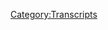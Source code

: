 {{DEFAULTSORT:
    #_TRANSCRIPT_0577:July 13, 2021
}}{{Transcript
    | title         = [[577: July 13, 2021]]
    | caption       = [https://knowledgefight.libsyn.com/577-july-13-2021 Listen to this episode on Libsyn]
    | episodeNumber = [[577: July 13, 2021|577]]
    | length        = 01:43:35
}}

{{MessageBox
    | header     = Warning: Bot Generated Content
    | text       = This transcript was automatically generated by transcription software and likely contains many mistakes and misattributions. Please check the audio for definitive quotes, attribution, and context.
    | image      = N3yvass4myg91.webp
    | imagewidth = 50px
    | id         = warning
}}

{{TranscriptBlock
    | name      = Unknown Speaker
    | timestamp = 00:00:00.000
    | text      = N-n-n-n-knowledge fight.
}}

{{TranscriptBlock
    | name      = Unknown Speaker
    | timestamp = 00:00:12.919
    | text      = Dan and Jordan, I'm sweating.
}}

{{TranscriptBlock
    | name      = Unknown Speaker
    | timestamp = 00:00:16.920
    | text      = Knowledgefight.com, it's time to pray.
}}

{{TranscriptBlock
    | name      = Unknown Speaker
    | timestamp = 00:00:20.879
    | text      = I have great respect for knowledgefight.
}}

{{TranscriptBlock
    | name      = Unknown Speaker
    | timestamp = 00:00:23.760
    | text      = Knowledgefight.
}}

{{TranscriptBlock
    | name      = Unknown Speaker
    | timestamp = 00:00:24.760
    | text      = I'm sick of them posing as if they're the good guys, saying we are the bad guys.
}}

{{TranscriptBlock
    | name      = Unknown Speaker
    | timestamp = 00:00:28.879
    | text      = knowledge fight. Dan and George. Knowledge fight.
}}

{{TranscriptBlock
    | name      = Unknown Speaker
    | timestamp = 00:00:32.079
    | text      = Riddle her, riddle her, riddle her.
}}

{{TranscriptBlock
    | name      = Unknown Speaker
    | timestamp = 00:00:34.960
    | text      = Need, I need money.
}}

{{TranscriptBlock
    | name      = Unknown Speaker
    | timestamp = 00:00:36.320
    | text      = Riddle her, riddle her, riddle her.
}}

{{TranscriptBlock
    | name      = Unknown Speaker
    | timestamp = 00:00:39.280
    | text      = Andy in Kansas. Andy in Kansas.
}}

{{TranscriptBlock
    | name      = Unknown Speaker
    | timestamp = 00:00:42.159
    | text      = Stop it. Andy in Kansas. Andy in Kansas.
}}

{{TranscriptBlock
    | name      = Unknown Speaker
    | timestamp = 00:00:46.159
    | text      = It's time to pray.
}}

{{TranscriptBlock
    | name      = Unknown Speaker
    | timestamp = 00:00:47.039
    | text      = Andy in Kansas, you're on the air. Thanks for holding us.
}}

{{TranscriptBlock
    | name      = Unknown Speaker
    | timestamp = 00:00:49.280
    | text      = Hello Alex, I'm a 15-pounder and I'm a huge fan.
}}

{{TranscriptBlock
    | name      = Unknown Speaker
    | timestamp = 00:00:51.679
    | text      = I love your work.
}}

{{TranscriptBlock
    | name      = Unknown Speaker
    | timestamp = 00:00:52.960
    | text      = Knowledge Fight.
}}

{{TranscriptBlock
    | name      = Unknown Speaker
    | timestamp = 00:00:55.600
    | text      = Knowledgefight.com.
}}

{{TranscriptBlock
    | name      = Unknown Speaker
    | timestamp = 00:00:56.799
    | text      = I love you.
}}

{{TranscriptBlock
    | name      = Unknown Speaker
    | timestamp = 00:00:59.119
    | text      = Hey everybody, welcome back to Knowledge Fight. I'm Dan.
}}

{{TranscriptBlock
    | name      = Unknown Speaker
    | timestamp = 00:01:01.280
    | text      = I'm Jordan.
}}

{{TranscriptBlock
    | name      = Unknown Speaker
    | timestamp = 00:01:01.759
    | text      = We're couple dudes, like to sit around worship at the altar of
}}

{{TranscriptBlock
    | name      = Unknown Speaker
    | timestamp = 00:01:03.759
    | text      = Selene and talk a little bit about Alex Jones.
}}

{{TranscriptBlock
    | name      = Unknown Speaker
    | timestamp = 00:01:06.079
    | text      = Oh indeed we are Dan.
}}

{{TranscriptBlock
    | name      = Unknown Speaker
    | timestamp = 00:01:07.280
    | text      = Jordan.
}}

{{TranscriptBlock
    | name      = Unknown Speaker
    | timestamp = 00:01:07.680
    | text      = Dan.
}}

{{TranscriptBlock
    | name      = Unknown Speaker
    | timestamp = 00:01:08.000
    | text      = Jordan.
}}

{{TranscriptBlock
    | name      = Unknown Speaker
    | timestamp = 00:01:08.480
    | text      = Quick question for you.
}}

{{TranscriptBlock
    | name      = Unknown Speaker
    | timestamp = 00:01:09.359
    | text      = Yeah.
}}

{{TranscriptBlock
    | name      = Unknown Speaker
    | timestamp = 00:01:09.760
    | text      = What's your bright spot today?
}}

{{TranscriptBlock
    | name      = Unknown Speaker
    | timestamp = 00:01:10.719
    | text      = My bright spot today is actually, it's been a little bit of a challenging week,
}}

{{TranscriptBlock
    | name      = Unknown Speaker
    | timestamp = 00:01:14.799
    | text      = but this gets around to my bright spot.
}}

{{TranscriptBlock
    | name      = Unknown Speaker
    | timestamp = 00:01:16.640
    | text      = Yes.
}}

{{TranscriptBlock
    | name      = Unknown Speaker
    | timestamp = 00:01:17.439
    | text      = And that is that at the beginning of this week I had, I don't know,
}}

{{TranscriptBlock
    | name      = Unknown Speaker
    | timestamp = 00:01:20.400
    | text      = I don't know if I'm getting sort of like stolen valor by calling it surgery.
}}

{{TranscriptBlock
    | name      = Unknown Speaker
    | timestamp = 00:01:24.079
    | text      = I'm not sure.
}}

{{TranscriptBlock
    | name      = Unknown Speaker
    | timestamp = 00:01:26.719
    | text      = I call it surgery because it was cutting something out.
}}

{{TranscriptBlock
    | name      = Unknown Speaker
    | timestamp = 00:01:28.879
    | text      = Yeah, it's surgery.
}}

{{TranscriptBlock
    | name      = Unknown Speaker
    | timestamp = 00:01:29.920
    | text      = I got, yeah.
}}

{{TranscriptBlock
    | name      = Unknown Speaker
    | timestamp = 00:01:30.799
    | text      = It is surgery.
}}

{{TranscriptBlock
    | name      = Unknown Speaker
    | timestamp = 00:01:32.000
    | text      = Just because it's not like an open heart surgery doesn't mean you don't get to call it surgery.
}}

{{TranscriptBlock
    | name      = Unknown Speaker
    | timestamp = 00:01:36.560
    | text      = It feels like I'm putting on airs or being like really presumptuous if I say it's surgery.
}}

{{TranscriptBlock
    | name      = Unknown Speaker
    | timestamp = 00:01:41.439
    | text      = Well you didn't get Tommy John surgery.
}}

{{TranscriptBlock
    | name      = Unknown Speaker
    | timestamp = 00:01:43.120
    | text      = No, that's true.
}}

{{TranscriptBlock
    | name      = Unknown Speaker
    | timestamp = 00:01:44.480
    | text      = I have dealt with a ingrown toenail on my right big toe for the past 15 years.
}}

{{TranscriptBlock
    | name      = Unknown Speaker
    | timestamp = 00:01:52.400
    | text      = Yeah, a long time.
}}

{{TranscriptBlock
    | name      = Unknown Speaker
    | timestamp = 00:01:53.359
    | text      = Long, long time.
}}

{{TranscriptBlock
    | name      = Unknown Speaker
    | timestamp = 00:01:54.640
    | text      = Some might say too long.
}}

{{TranscriptBlock
    | name      = Unknown Speaker
    | timestamp = 00:01:55.680
    | text      = Sure, sure, sure.
}}

{{TranscriptBlock
    | name      = Unknown Speaker
    | timestamp = 00:01:57.200
    | text      = I've had it cut out a couple times and it comes back and it's just like this lingering chronic
}}

{{TranscriptBlock
    | name      = Unknown Speaker
    | timestamp = 00:02:01.680
    | text      = problem that I've gotten to the point where I kind of made a decision in my head that's like,
}}

{{TranscriptBlock
    | name      = Unknown Speaker
    | timestamp = 00:02:07.680
    | text      = well, it's just never going to change.
}}

{{TranscriptBlock
    | name      = Unknown Speaker
    | timestamp = 00:02:09.039
    | text      = Yeah, yeah.
}}

{{TranscriptBlock
    | name      = Unknown Speaker
    | timestamp = 00:02:09.759
    | text      = It's just, this is something that I have and it's for the rest of my life.
}}

{{TranscriptBlock
    | name      = Unknown Speaker
    | timestamp = 00:02:13.199
    | text      = Right.
}}

{{TranscriptBlock
    | name      = Unknown Speaker
    | timestamp = 00:02:13.680
    | text      = And like a club foot.
}}

{{TranscriptBlock
    | name      = Unknown Speaker
    | timestamp = 00:02:15.759
    | text      = Sure.
}}

{{TranscriptBlock
    | name      = Unknown Speaker
    | timestamp = 00:02:16.719
    | text      = And fairly recently I started to come around on the idea of like, that's a silly assumption to
}}

{{TranscriptBlock
    | name      = Unknown Speaker
    | timestamp = 00:02:22.879
    | text      = make. And I started to think about all of the ways in which it has impacted my life.
}}

{{TranscriptBlock
    | name      = Unknown Speaker
    | timestamp = 00:02:27.360
    | text      = Yeah.
}}

{{TranscriptBlock
    | name      = Unknown Speaker
    | timestamp = 00:02:27.840
    | text      = And there's so many things that I want to do or I want to be able to do that I can't do
}}

{{TranscriptBlock
    | name      = Unknown Speaker
    | timestamp = 00:02:32.960
    | text      = because of this toe.
}}

{{TranscriptBlock
    | name      = Unknown Speaker
    | timestamp = 00:02:34.319
    | text      = Right.
}}

{{TranscriptBlock
    | name      = Unknown Speaker
    | timestamp = 00:02:34.560
    | text      = Like I can't climb a tree because if I do, I will probably bang my toe on it and it'll hurt like
}}

{{TranscriptBlock
    | name      = Unknown Speaker
    | timestamp = 00:02:40.080
    | text      = hell.
}}

{{TranscriptBlock
    | name      = Unknown Speaker
    | timestamp = 00:02:40.240
    | text      = Yeah, yeah.
}}

{{TranscriptBlock
    | name      = Unknown Speaker
    | timestamp = 00:02:40.719
    | text      = I can't do push-ups the normal way because of the excruciating pain of trying to put on my
}}

{{TranscriptBlock
    | name      = Unknown Speaker
    | timestamp = 00:02:45.599
    | text      = weight on my foot.
}}

{{TranscriptBlock
    | name      = Unknown Speaker
    | timestamp = 00:02:47.120
    | text      = I can't run because of the constant padding on the ground of the foot. And so I finally
}}

{{TranscriptBlock
    | name      = Unknown Speaker
    | timestamp = 00:02:53.919
    | text      = decided to bite the bullet and take care of it and now have a wounded foot, but it's healed
}}

{{TranscriptBlock
    | name      = Unknown Speaker
    | timestamp = 00:03:00.560
    | text      = very nicely. And yeah, it was an interesting experience to go in and have that. I've not
}}

{{TranscriptBlock
    | name      = Unknown Speaker
    | timestamp = 00:03:07.039
    | text      = had things cut for a while.
}}

{{TranscriptBlock
    | name      = Unknown Speaker
    | timestamp = 00:03:11.439
    | text      = Did they leave anything in the open wound? You know, like sometimes they leave forceps
}}

{{TranscriptBlock
    | name      = Unknown Speaker
    | timestamp = 00:03:14.879
    | text      = in there or something like that. Nothing?
}}

{{TranscriptBlock
    | name      = Unknown Speaker
    | timestamp = 00:03:16.479
    | text      = I don't think the wound was big enough to put forceps in, but no, I don't think there's
}}

{{TranscriptBlock
    | name      = Unknown Speaker
    | timestamp = 00:03:22.080
    | text      = any souvenirs, any gauze.
}}

{{TranscriptBlock
    | name      = Unknown Speaker
    | timestamp = 00:03:24.319
    | text      = Oh man.
}}

{{TranscriptBlock
    | name      = Unknown Speaker
    | timestamp = 00:03:26.240
    | text      = Now we're going to get into conspiracy theories. This was absolutely a Patriot doctor and you
}}

{{TranscriptBlock
    | name      = Unknown Speaker
    | timestamp = 00:03:31.039
    | text      = have been implanted with a chip.
}}

{{TranscriptBlock
    | name      = Unknown Speaker
    | timestamp = 00:03:32.800
    | text      = Fine.
}}

{{TranscriptBlock
    | name      = Unknown Speaker
    | timestamp = 00:03:33.199
    | text      = They know where you are at all times.
}}

{{TranscriptBlock
    | name      = Unknown Speaker
    | timestamp = 00:03:35.599
    | text      = Yeah, my apartment.
}}

{{TranscriptBlock
    | name      = Unknown Speaker
    | timestamp = 00:03:39.199
    | text      = Cool.
}}

{{TranscriptBlock
    | name      = Unknown Speaker
    | timestamp = 00:03:40.319
    | text      = Couldn't have found me. Couldn't have found me otherwise.
}}

{{TranscriptBlock
    | name      = Unknown Speaker
    | timestamp = 00:03:43.120
    | text      = Way to go FBI. Until the beginning of this week, I couldn't run.
}}

{{TranscriptBlock
    | name      = Unknown Speaker
    | timestamp = 00:03:52.319
    | text      = And until at least two weeks from now, you still won't.
}}

{{TranscriptBlock
    | name      = Unknown Speaker
    | timestamp = 00:03:55.520
    | text      = Yeah, my toe looks like it's dead right now. Not going to be running for a bit. But anyway,
}}

{{TranscriptBlock
    | name      = Unknown Speaker
    | timestamp = 00:04:01.360
    | text      = it's a bright spot to come to a point where I'm like, yeah, I can take care of this. I'm
}}

{{TranscriptBlock
    | name      = Unknown Speaker
    | timestamp = 00:04:05.919
    | text      = going to try to move in a positive direction.
}}

{{TranscriptBlock
    | name      = Unknown Speaker
    | timestamp = 00:04:08.719
    | text      = Yeah, that's great. We've talked about that for, well, obviously for years, you and I.
}}

{{TranscriptBlock
    | name      = Unknown Speaker
    | timestamp = 00:04:13.520
    | text      = Not constantly.
}}

{{TranscriptBlock
    | name      = Unknown Speaker
    | timestamp = 00:04:14.240
    | text      = No, no, no, not constantly, of course. But it's not like a regular topic of conversation.
}}

{{TranscriptBlock
    | name      = Unknown Speaker
    | timestamp = 00:04:18.959
    | text      = What a shitty friendship that would be. Dan's just constantly talking about his toe.
}}

{{TranscriptBlock
    | name      = Unknown Speaker
    | timestamp = 00:04:23.120
    | text      = Hey man, I just read up on toe stuff. Yeah, that's awesome.
}}

{{TranscriptBlock
    | name      = Unknown Speaker
    | timestamp = 00:04:29.439
    | text      = Yeah, and one of the best parts about it, too, is that like care afterwards, a lot of
}}

{{TranscriptBlock
    | name      = Unknown Speaker
    | timestamp = 00:04:33.600
    | text      = it involves just Epsom salt bags. So it's like, wow, a chance I was going to do that
}}

{{TranscriptBlock
    | name      = Unknown Speaker
    | timestamp = 00:04:37.680
    | text      = anyway. So what about you? What's your bright spot?
}}

{{TranscriptBlock
    | name      = Unknown Speaker
    | timestamp = 00:04:40.639
    | text      = My bright spot, Dan, is rewatching the Matt Smith series of Doctor Who.
}}

{{TranscriptBlock
    | name      = Unknown Speaker
    | timestamp = 00:04:46.800
    | text      = Sure. And who's your favorite doctor?
}}

{{TranscriptBlock
    | name      = Unknown Speaker
    | timestamp = 00:04:49.120
    | text      = He's my favorite doctor by far. You know, whenever I first saw him, I think it was like
}}

{{TranscriptBlock
    | name      = Unknown Speaker
    | timestamp = 00:04:54.079
    | text      = 2010. It was almost, it was 12 years ago or something. And it was immediately like,
}}

{{TranscriptBlock
    | name      = Unknown Speaker
    | timestamp = 00:05:00.240
    | text      = oh, this would be like if I was the doctor. It was just like, this makes perfect sense
}}

{{TranscriptBlock
    | name      = Unknown Speaker
    | timestamp = 00:05:05.199
    | text      = to me and I'm rewatching it and it's still fantastic.
}}

{{TranscriptBlock
    | name      = Unknown Speaker
    | timestamp = 00:05:07.680
    | text      = Is he loud? He's loud. He is simultaneously
}}

{{TranscriptBlock
    | name      = Unknown Speaker
    | timestamp = 00:05:11.839
    | text      = incredibly fast talking, very angry, and also sad all the time. Yeah, it's kind of an
}}

{{TranscriptBlock
    | name      = Unknown Speaker
    | timestamp = 00:05:18.160
    | text      = interesting, it's me. Sounds like I don't need to watch this
}}

{{TranscriptBlock
    | name      = Unknown Speaker
    | timestamp = 00:05:20.480
    | text      = show. You don't.
}}

{{TranscriptBlock
    | name      = Unknown Speaker
    | timestamp = 00:05:21.040
    | text      = I've experienced it. You bet.
}}

{{TranscriptBlock
    | name      = Unknown Speaker
    | timestamp = 00:05:23.759
    | text      = So before we get into today's episode, I thought I'd share a little bit of a survivor
}}

{{TranscriptBlock
    | name      = Unknown Speaker
    | timestamp = 00:05:27.120
    | text      = thought. This is the new segment, survivor thoughts.
}}

{{TranscriptBlock
    | name      = Unknown Speaker
    | timestamp = 00:05:29.279
    | text      = Survivor thoughts. I've started season 10 and I think it's
}}

{{TranscriptBlock
    | name      = Unknown Speaker
    | timestamp = 00:05:34.720
    | text      = harder to watch now because in season nine, Jeff Probst starts dating one of the contestants.
}}

{{TranscriptBlock
    | name      = Unknown Speaker
    | timestamp = 00:05:42.000
    | text      = Oh no, he does what? Well, after the season's over.
}}

{{TranscriptBlock
    | name      = Unknown Speaker
    | timestamp = 00:05:44.959
    | text      = They start dating. I'm still not cool with that.
}}

{{TranscriptBlock
    | name      = Unknown Speaker
    | timestamp = 00:05:47.279
    | text      = It kind of makes season 10 a little bit uncomfortable to watch because you're like,
}}

{{TranscriptBlock
    | name      = Unknown Speaker
    | timestamp = 00:05:51.839
    | text      = well, he could start dating any of these people. Yeah, that's not, that's not okay.
}}

{{TranscriptBlock
    | name      = Unknown Speaker
    | timestamp = 00:05:55.040
    | text      = Is this the Jeff Probst dating pool? I'm sure that they had a fine relationship
}}

{{TranscriptBlock
    | name      = Unknown Speaker
    | timestamp = 00:05:58.800
    | text      = and it was based on like neutral attraction and whatever, but it's still just bizarre.
}}

{{TranscriptBlock
    | name      = Unknown Speaker
    | timestamp = 00:06:06.000
    | text      = It makes me a little uncomfortable. Yeah.
}}

{{TranscriptBlock
    | name      = Unknown Speaker
    | timestamp = 00:06:08.800
    | text      = And then what was the other thought that I had? Oh, season nine is almost certainly
}}

{{TranscriptBlock
    | name      = Unknown Speaker
    | timestamp = 00:06:11.839
    | text      = where the first volley of the show being destroyed happens.
}}

{{TranscriptBlock
    | name      = Unknown Speaker
    | timestamp = 00:06:15.600
    | text      = Okay. And that is because something
}}

{{TranscriptBlock
    | name      = Unknown Speaker
    | timestamp = 00:06:17.360
    | text      = happens in like, I think the second episode where they cannot explain how this is supposed
}}

{{TranscriptBlock
    | name      = Unknown Speaker
    | timestamp = 00:06:24.399
    | text      = to go. So they're like, there's a men and a women's tribe and they're competing for
}}

{{TranscriptBlock
    | name      = Unknown Speaker
    | timestamp = 00:06:32.160
    | text      = reward and immunity. But they have to, they have to win the first challenge as a tribe to get
}}

{{TranscriptBlock
    | name      = Unknown Speaker
    | timestamp = 00:06:38.720
    | text      = reward and then individually to get immunity. Yes. So one man or one woman will win immunity.
}}

{{TranscriptBlock
    | name      = Unknown Speaker
    | timestamp = 00:06:46.399
    | text      = Then both tribes have to go to tribal council and vote somebody out. So the person who wins
}}

{{TranscriptBlock
    | name      = Unknown Speaker
    | timestamp = 00:06:52.480
    | text      = immunity, the individual is safe. Yeah.
}}

{{TranscriptBlock
    | name      = Unknown Speaker
    | timestamp = 00:06:55.600
    | text      = Then they go to the other tribal council and give the immunity to one of the opposite tribe
}}

{{TranscriptBlock
    | name      = Unknown Speaker
    | timestamp = 00:07:01.839
    | text      = members. It's like, while the people were trying to explain what was going on, it's just like,
}}

{{TranscriptBlock
    | name      = Unknown Speaker
    | timestamp = 00:07:07.360
    | text      = no, no, no, no, no, no, no, no. You're trying too hard.
}}

{{TranscriptBlock
    | name      = Unknown Speaker
    | timestamp = 00:07:09.519
    | text      = Yeah. This is, there's no, nobody was like, Hey, you know what the problem with survivor was?
}}

{{TranscriptBlock
    | name      = Unknown Speaker
    | timestamp = 00:07:14.480
    | text      = Not enough Rube Goldberg machines. Sincerely, like the people on the show trying
}}

{{TranscriptBlock
    | name      = Unknown Speaker
    | timestamp = 00:07:19.120
    | text      = to explain what was happening seemed confused. And I was like, Oh no. Oh God, no.
}}

{{TranscriptBlock
    | name      = Unknown Speaker
    | timestamp = 00:07:27.680
    | text      = Not many people tune into TV to watch a ninth grade story problems from geometry. Talk to them,
}}

{{TranscriptBlock
    | name      = Unknown Speaker
    | timestamp = 00:07:34.000
    | text      = you know? Yeah. There's a lot of logic puzzles that go on in terms of the rules.
}}

{{TranscriptBlock
    | name      = Unknown Speaker
    | timestamp = 00:07:39.199
    | text      = Okay. One of your teammates is going 40 miles an hour headed East and another one of your
}}

{{TranscriptBlock
    | name      = Unknown Speaker
    | timestamp = 00:07:44.079
    | text      = teammates has immunity, but they're headed 35 miles an hour headed West.
}}

{{TranscriptBlock
    | name      = Unknown Speaker
    | timestamp = 00:07:47.040
    | text      = It's infuriating, but I'm excited to see just how quickly it deteriorates.
}}

{{TranscriptBlock
    | name      = Unknown Speaker
    | timestamp = 00:07:53.360
    | text      = Because that seems to me to be like that, um, that just that, that, that crack.
}}

{{TranscriptBlock
    | name      = Unknown Speaker
    | timestamp = 00:07:58.639
    | text      = Yeah. In the facade of like, Oh, this is going to spread.
}}

{{TranscriptBlock
    | name      = Unknown Speaker
    | timestamp = 00:08:01.680
    | text      = We have run out of ideas. This windshield is going to break.
}}

{{TranscriptBlock
    | name      = Unknown Speaker
    | timestamp = 00:08:05.120
    | text      = Also last survivor thought, I love the range that they have in terms of their challenges.
}}

{{TranscriptBlock
    | name      = Unknown Speaker
    | timestamp = 00:08:10.319
    | text      = Cause sometimes it's like these elaborate fucking like, uh, you have to jump over this. You have to
}}

{{TranscriptBlock
    | name      = Unknown Speaker
    | timestamp = 00:08:16.000
    | text      = climb this wall and then you have to unhook something and carry it back over the wall.
}}

{{TranscriptBlock
    | name      = Unknown Speaker
    | timestamp = 00:08:19.360
    | text      = It's like elaborate courses. And then sometimes it's like, fuck it. Hold your breath.
}}

{{TranscriptBlock
    | name      = Unknown Speaker
    | timestamp = 00:08:25.839
    | text      = No, that's uh, yeah, that's such a, uh, that's maybe my favorite joke in all of Rick and Morty
}}

{{TranscriptBlock
    | name      = Unknown Speaker
    | timestamp = 00:08:32.159
    | text      = is, uh, Rick sets up this, uh, like saw situation where you have to get through challenges.
}}

{{TranscriptBlock
    | name      = Unknown Speaker
    | timestamp = 00:08:37.360
    | text      = And then because he was too drunk, you know, the third one is he's just like,
}}

{{TranscriptBlock
    | name      = Unknown Speaker
    | timestamp = 00:08:40.879
    | text      = ah, I ran out of ideas. Make some three pointers. So they just start shooting three pointers.
}}

{{TranscriptBlock
    | name      = Unknown Speaker
    | timestamp = 00:08:46.879
    | text      = That is exactly what I was looking for. It does feel like that. They're like,
}}

{{TranscriptBlock
    | name      = Unknown Speaker
    | timestamp = 00:08:53.120
    | text      = yeah, hard to hold your breath, knock down some trays. I don't know.
}}

{{TranscriptBlock
    | name      = Unknown Speaker
    | timestamp = 00:08:56.960
    | text      = So, uh, Jordan, today we're going to be going over July 13th, 2021.
}}

{{TranscriptBlock
    | name      = Unknown Speaker
    | timestamp = 00:09:01.600
    | text      = That was a straight up time. That was simultaneous. Um, I think that this,
}}

{{TranscriptBlock
    | name      = Unknown Speaker
    | timestamp = 00:09:05.919
    | text      = this episode's troubling in a number of ways. And, uh, some of the stuff I'm excited to talk about,
}}

{{TranscriptBlock
    | name      = Unknown Speaker
    | timestamp = 00:09:10.879
    | text      = some of it is a little bit grim and uncomfortable, but we will get to that in a moment. But first,
}}

{{TranscriptBlock
    | name      = Unknown Speaker
    | timestamp = 00:09:16.480
    | text      = let's say hello to some new wonks. Oh, that's a great idea.
}}

{{TranscriptBlock
    | name      = Unknown Speaker
    | timestamp = 00:09:18.960
    | text      = So first bag creator of butt poop. Thank you so much. You are now a policy wonk.
}}

{{TranscriptBlock
    | name      = Unknown Speaker
    | timestamp = 00:09:22.879
    | text      = I'm a policy wonk. That might be a code of some sort.
}}

{{TranscriptBlock
    | name      = Unknown Speaker
    | timestamp = 00:09:25.440
    | text      = Thank you. Whatever, whatever that is. I'm sure it's great.
}}

{{TranscriptBlock
    | name      = Unknown Speaker
    | timestamp = 00:09:28.320
    | text      = Next neuromancer was a good book, but all tomorrow's parties is William Gibson's,
}}

{{TranscriptBlock
    | name      = Unknown Speaker
    | timestamp = 00:09:32.480
    | text      = all capital's best book. Fight me. You're now policy wonk.
}}

{{TranscriptBlock
    | name      = Unknown Speaker
    | timestamp = 00:09:36.480
    | text      = I'm a policy wonk. All right.
}}

{{TranscriptBlock
    | name      = Unknown Speaker
    | timestamp = 00:09:38.000
    | text      = I can't tell you. I have no position on this. No, no position.
}}

{{TranscriptBlock
    | name      = Unknown Speaker
    | timestamp = 00:09:40.799
    | text      = Next Gonzo, the board, but thank you so much. You are now a policy wonk.
}}

{{TranscriptBlock
    | name      = Unknown Speaker
    | timestamp = 00:09:44.159
    | text      = I'm a policy wonk. Thank you very much.
}}

{{TranscriptBlock
    | name      = Unknown Speaker
    | timestamp = 00:09:46.720
    | text      = Next Yolanda pronounced Yolanda and not Yolanda. Thank you so much. You are now a policy wonk.
}}

{{TranscriptBlock
    | name      = Unknown Speaker
    | timestamp = 00:09:52.480
    | text      = I'm a policy wonk. Yolanda pronounced Yolanda. Oh shit. Yolanda.
}}

{{TranscriptBlock
    | name      = Unknown Speaker
    | timestamp = 00:09:58.799
    | text      = Next, we've got a couple of technocrats. I'd like to give a hello and a wave too.
}}

{{TranscriptBlock
    | name      = Unknown Speaker
    | timestamp = 00:10:04.480
    | text      = So first of all, Moxie, thank you so much. You are now a technocrat and Xander.
}}

{{TranscriptBlock
    | name      = Unknown Speaker
    | timestamp = 00:10:08.720
    | text      = Thank you so much. You are now a technocrat.
}}

{{TranscriptBlock
    | name      = Unknown Speaker
    | timestamp = 00:10:10.960
    | text      = I'm a policy wonk. Crikey mate. That's fantastic. Have yourself a brew.
}}

{{TranscriptBlock
    | name      = Unknown Speaker
    | timestamp = 00:10:15.200
    | text      = How's your 401k doing, bro? We got to go full tilt boogie on this Watson. All right.
}}

{{TranscriptBlock
    | name      = Unknown Speaker
    | timestamp = 00:10:19.440
    | text      = Let's just get down to business. We ain't making that money off that heroin.
}}

{{TranscriptBlock
    | name      = Unknown Speaker
    | timestamp = 00:10:22.799
    | text      = Why are you pimps so good? My neck is freakishly large.
}}

{{TranscriptBlock
    | name      = Unknown Speaker
    | timestamp = 00:10:26.480
    | text      = I declare info war on you. Thank you Moxie and Xander.
}}

{{TranscriptBlock
    | name      = Unknown Speaker
    | timestamp = 00:10:30.639
    | text      = Yes. Thank you very much to the both of you.
}}

{{TranscriptBlock
    | name      = Unknown Speaker
    | timestamp = 00:10:33.519
    | text      = So Jordan, we have a little bit of a, we got to get deep,
}}

{{TranscriptBlock
    | name      = Unknown Speaker
    | timestamp = 00:10:37.840
    | text      = but we have to get deeper than usual this time I think.
}}

{{TranscriptBlock
    | name      = Unknown Speaker
    | timestamp = 00:10:41.279
    | text      = Giving someone life is giving someone death. You could say that
}}

{{TranscriptBlock
    | name      = Unknown Speaker
    | timestamp = 00:10:50.639
    | text      = life is death. You could say that.
}}

{{TranscriptBlock
    | name      = Unknown Speaker
    | timestamp = 00:10:52.960
    | text      = And I hate to say this and this pains me, but I think this is probably our last
}}

{{TranscriptBlock
    | name      = Unknown Speaker
    | timestamp = 00:10:58.559
    | text      = birthday segment. I apologize to anybody who has made a birthday shout out request
}}

{{TranscriptBlock
    | name      = Unknown Speaker
    | timestamp = 00:11:04.559
    | text      = that has not been, you've not heard it on the show.
}}

{{TranscriptBlock
    | name      = Unknown Speaker
    | timestamp = 00:11:08.480
    | text      = We can't, this is getting out of control. We just can't do that. We had fun and I wanted
}}

{{TranscriptBlock
    | name      = Unknown Speaker
    | timestamp = 00:11:12.879
    | text      = this to be something that we could all have a good time with and I think we did.
}}

{{TranscriptBlock
    | name      = Unknown Speaker
    | timestamp = 00:11:18.320
    | text      = I think between us and we've ran this into the ground.
}}

{{TranscriptBlock
    | name      = Unknown Speaker
    | timestamp = 00:11:22.320
    | text      = You know, you could say that starting a segment is ending a segment.
}}

{{TranscriptBlock
    | name      = Unknown Speaker
    | timestamp = 00:11:27.759
    | text      = You could. You could say that.
}}

{{TranscriptBlock
    | name      = Unknown Speaker
    | timestamp = 00:11:29.039
    | text      = Giving a segment life is giving a segment death and that is what we have come to.
}}

{{TranscriptBlock
    | name      = Unknown Speaker
    | timestamp = 00:11:33.679
    | text      = So in this farewell edition of birthday shout outs, I'd like to give Ryan a shout out.
}}

{{TranscriptBlock
    | name      = Unknown Speaker
    | timestamp = 00:11:38.960
    | text      = This is coming from Pleiades the cat. Very happy birthday, Ryan.
}}

{{TranscriptBlock
    | name      = Unknown Speaker
    | timestamp = 00:11:42.720
    | text      = Happy birthday, Ryan.
}}

{{TranscriptBlock
    | name      = Unknown Speaker
    | timestamp = 00:11:43.919
    | text      = Also, this is fantastic.
}}

{{TranscriptBlock
    | name      = Unknown Speaker
    | timestamp = 00:11:46.639
    | text      = Yes.
}}

{{TranscriptBlock
    | name      = Unknown Speaker
    | timestamp = 00:11:47.120
    | text      = So Stephanie sent me a message and wanted to give a happy birthday shout out to my brother.
}}

{{TranscriptBlock
    | name      = Unknown Speaker
    | timestamp = 00:11:53.039
    | text      = So I know the birthday is on the 14th of July.
}}

{{TranscriptBlock
    | name      = Unknown Speaker
    | timestamp = 00:11:56.559
    | text      = But we don't know whose birthday it is.
}}

{{TranscriptBlock
    | name      = Unknown Speaker
    | timestamp = 00:11:58.159
    | text      = I know that he's 31 years old, but I don't know his name.
}}

{{TranscriptBlock
    | name      = Unknown Speaker
    | timestamp = 00:12:02.720
    | text      = See, once again, if you are Stephanie, guess what?
}}

{{TranscriptBlock
    | name      = Unknown Speaker
    | timestamp = 00:12:06.559
    | text      = You got wished a happy birthday and if you're Stephanie's brother, say it was you.
}}

{{TranscriptBlock
    | name      = Unknown Speaker
    | timestamp = 00:12:10.159
    | text      = Easy.
}}

{{TranscriptBlock
    | name      = Unknown Speaker
    | timestamp = 00:12:10.799
    | text      = No, no, no.
}}

{{TranscriptBlock
    | name      = Unknown Speaker
    | timestamp = 00:12:11.360
    | text      = Stephanie was the one who emailed on behalf of her brother whose name we don't know.
}}

{{TranscriptBlock
    | name      = Unknown Speaker
    | timestamp = 00:12:15.279
    | text      = All right. If you're Stephanie's brother, never specified.
}}

{{TranscriptBlock
    | name      = Unknown Speaker
    | timestamp = 00:12:17.919
    | text      = Perfect.
}}

{{TranscriptBlock
    | name      = Unknown Speaker
    | timestamp = 00:12:18.639
    | text      = If you're somebody out there and you have a sister named Stephanie and
}}

{{TranscriptBlock
    | name      = Unknown Speaker
    | timestamp = 00:12:21.600
    | text      = your birthday is on the 14th and you're 31 years old, happy birthday.
}}

{{TranscriptBlock
    | name      = Unknown Speaker
    | timestamp = 00:12:24.320
    | text      = Happy birthday.
}}

{{TranscriptBlock
    | name      = Unknown Speaker
    | timestamp = 00:12:25.360
    | text      = Happy birthday.
}}

{{TranscriptBlock
    | name      = Unknown Speaker
    | timestamp = 00:12:26.399
    | text      = Now, unfortunately, and this is true, seeing as how this is our last birthday segment,
}}

{{TranscriptBlock
    | name      = Unknown Speaker
    | timestamp = 00:12:31.919
    | text      = these will also be the last birthdays for all people involved.
}}

{{TranscriptBlock
    | name      = Unknown Speaker
    | timestamp = 00:12:34.799
    | text      = I'm sorry to say that, but it's just how it works.
}}

{{TranscriptBlock
    | name      = Unknown Speaker
    | timestamp = 00:12:37.200
    | text      = I don't stand by that, but whatever.
}}

{{TranscriptBlock
    | name      = Unknown Speaker
    | timestamp = 00:12:39.279
    | text      = Okay.
}}

{{TranscriptBlock
    | name      = Unknown Speaker
    | timestamp = 00:12:39.679
    | text      = So Jordan, we're going to do this here July 13th, 2021 episode.
}}

{{TranscriptBlock
    | name      = Unknown Speaker
    | timestamp = 00:12:44.000
    | text      = But first here's an out of context drop from today's show.
}}

{{TranscriptBlock
    | name      = Unknown Speaker
    | timestamp = 00:12:46.720
    | text      = Ah, the good old days out in LaGrange, the ranch, the chicken ranch, the whorehouse,
}}

{{TranscriptBlock
    | name      = Unknown Speaker
    | timestamp = 00:12:55.679
    | text      = ZZ Top.
}}

{{TranscriptBlock
    | name      = Unknown Speaker
    | timestamp = 00:12:57.919
    | text      = They got some nice girls.
}}

{{TranscriptBlock
    | name      = Unknown Speaker
    | timestamp = 00:13:00.879
    | text      = You know what I'm talking about.
}}

{{TranscriptBlock
    | name      = Unknown Speaker
    | timestamp = 00:13:09.759
    | text      = We know that famous ZZ Top lyric, ZZ Top.
}}

{{TranscriptBlock
    | name      = Unknown Speaker
    | timestamp = 00:13:12.799
    | text      = ZZ Top.
}}

{{TranscriptBlock
    | name      = Unknown Speaker
    | timestamp = 00:13:14.320
    | text      = Hey, I love, uh, I love all Aerosmith songs when all of a sudden he's just like Aerosmith.
}}

{{TranscriptBlock
    | name      = Unknown Speaker
    | timestamp = 00:13:21.440
    | text      = Yeah.
}}

{{TranscriptBlock
    | name      = Unknown Speaker
    | timestamp = 00:13:21.840
    | text      = I had a buddy who had, uh, we did do a lot of karaoke together and he would do legs,
}}

{{TranscriptBlock
    | name      = Unknown Speaker
    | timestamp = 00:13:27.039
    | text      = uh, by ZZ Top.
}}

{{TranscriptBlock
    | name      = Unknown Speaker
    | timestamp = 00:13:28.240
    | text      = And you can just sing.
}}

{{TranscriptBlock
    | name      = Unknown Speaker
    | timestamp = 00:13:29.200
    | text      = She's got legs.
}}

{{TranscriptBlock
    | name      = Unknown Speaker
    | timestamp = 00:13:29.919
    | text      = She knows how to use them.
}}

{{TranscriptBlock
    | name      = Unknown Speaker
    | timestamp = 00:13:31.039
    | text      = The entire song, the meter fits the entire time.
}}

{{TranscriptBlock
    | name      = Unknown Speaker
    | timestamp = 00:13:36.720
    | text      = Well, nobody ever claimed ZZ Top was a top flight composition.
}}

{{TranscriptBlock
    | name      = Unknown Speaker
    | timestamp = 00:13:41.440
    | text      = No.
}}

{{TranscriptBlock
    | name      = Unknown Speaker
    | timestamp = 00:13:42.080
    | text      = I would do tush from time to time.
}}

{{TranscriptBlock
    | name      = Unknown Speaker
    | timestamp = 00:13:46.000
    | text      = Now that is top flight composition though.
}}

{{TranscriptBlock
    | name      = Unknown Speaker
    | timestamp = 00:13:47.840
    | text      = Unfortunately.
}}

{{TranscriptBlock
    | name      = Unknown Speaker
    | timestamp = 00:13:48.399
    | text      = That's only because the karaoke bar that I went to didn't have on the planet of women
}}

{{TranscriptBlock
    | name      = Unknown Speaker
    | timestamp = 00:13:53.360
    | text      = or slip inside my sleeping bag.
}}

{{TranscriptBlock
    | name      = Unknown Speaker
    | timestamp = 00:13:55.200
    | text      = I will never, I will never not be delighted whenever I finally get back to reading ZZ Top
}}

{{TranscriptBlock
    | name      = Unknown Speaker
    | timestamp = 00:14:00.720
    | text      = song titles.
}}

{{TranscriptBlock
    | name      = Unknown Speaker
    | timestamp = 00:14:01.440
    | text      = They're pretty great.
}}

{{TranscriptBlock
    | name      = Unknown Speaker
    | timestamp = 00:14:02.399
    | text      = Did you guys get, how?
}}

{{TranscriptBlock
    | name      = Unknown Speaker
    | timestamp = 00:14:04.240
    | text      = Yeah.
}}

{{TranscriptBlock
    | name      = Unknown Speaker
    | timestamp = 00:14:04.720
    | text      = How?
}}

{{TranscriptBlock
    | name      = Unknown Speaker
    | timestamp = 00:14:05.440
    | text      = So here we go.
}}

{{TranscriptBlock
    | name      = Unknown Speaker
    | timestamp = 00:14:06.159
    | text      = We're going to start off.
}}

{{TranscriptBlock
    | name      = Unknown Speaker
    | timestamp = 00:14:07.200
    | text      = Here's where Alex is at.
}}

{{TranscriptBlock
    | name      = Unknown Speaker
    | timestamp = 00:14:08.559
    | text      = Going back five years ago, Gmail already blocks infowars.com, the URL.
}}

{{TranscriptBlock
    | name      = Unknown Speaker
    | timestamp = 00:14:14.879
    | text      = And that's happens at libraries, other places.
}}

{{TranscriptBlock
    | name      = Unknown Speaker
    | timestamp = 00:14:16.720
    | text      = They put you in this false database as, as fake news or a fraud.
}}

{{TranscriptBlock
    | name      = Unknown Speaker
    | timestamp = 00:14:20.159
    | text      = And of course they define anyone that resists them, uh, as that, but this really is the
}}

{{TranscriptBlock
    | name      = Unknown Speaker
    | timestamp = 00:14:25.840
    | text      = Holy grail of control.
}}

{{TranscriptBlock
    | name      = Unknown Speaker
    | timestamp = 00:14:27.120
    | text      = So this is a rare opportunity where you can actually do an experiment and test the truth
}}

{{TranscriptBlock
    | name      = Unknown Speaker
    | timestamp = 00:14:30.960
    | text      = of the claim that Alex is making and it is not true.
}}

{{TranscriptBlock
    | name      = Unknown Speaker
    | timestamp = 00:14:33.919
    | text      = I have multiple Gmail accounts for personal and professional use.
}}

{{TranscriptBlock
    | name      = Unknown Speaker
    | timestamp = 00:14:36.960
    | text      = And I tested sending various infowars links between them.
}}

{{TranscriptBlock
    | name      = Unknown Speaker
    | timestamp = 00:14:40.080
    | text      = None got censored and none were blocked.
}}

{{TranscriptBlock
    | name      = Unknown Speaker
    | timestamp = 00:14:42.159
    | text      = Even links to just the homepage, not even hiding behind some dummy redirect URL just
}}

{{TranscriptBlock
    | name      = Unknown Speaker
    | timestamp = 00:14:47.120
    | text      = went, it went through just fine.
}}

{{TranscriptBlock
    | name      = Unknown Speaker
    | timestamp = 00:14:48.559
    | text      = This is just more agreement bragging that Alex is trying to do.
}}

{{TranscriptBlock
    | name      = Unknown Speaker
    | timestamp = 00:14:51.600
    | text      = That's so funny.
}}

{{TranscriptBlock
    | name      = Unknown Speaker
    | timestamp = 00:14:52.399
    | text      = Cause I saw the, I saw one of the test emails.
}}

{{TranscriptBlock
    | name      = Unknown Speaker
    | timestamp = 00:14:55.840
    | text      = Oh, in our show email.
}}

{{TranscriptBlock
    | name      = Unknown Speaker
    | timestamp = 00:14:57.840
    | text      = Yeah.
}}

{{TranscriptBlock
    | name      = Unknown Speaker
    | timestamp = 00:14:58.399
    | text      = And I looked at it and I was like, and then two seconds later I was like, Oh, Alex must
}}

{{TranscriptBlock
    | name      = Unknown Speaker
    | timestamp = 00:15:03.600
    | text      = have claimed that you couldn't email his links.
}}

{{TranscriptBlock
    | name      = Unknown Speaker
    | timestamp = 00:15:06.000
    | text      = I immediately knew exactly immediately.
}}

{{TranscriptBlock
    | name      = Unknown Speaker
    | timestamp = 00:15:09.200
    | text      = So before we get too deep into this episode, I want to mention that there was a really
}}

{{TranscriptBlock
    | name      = Unknown Speaker
    | timestamp = 00:15:13.759
    | text      = severe tone that you'll notice throughout the show.
}}

{{TranscriptBlock
    | name      = Unknown Speaker
    | timestamp = 00:15:16.879
    | text      = And I noticed even before I started listening to this episode over on band.video, as I was
}}

{{TranscriptBlock
    | name      = Unknown Speaker
    | timestamp = 00:15:22.159
    | text      = preparing things, the featured video on the homepage was a great Grease video titled quote,
}}

{{TranscriptBlock
    | name      = Unknown Speaker
    | timestamp = 00:15:27.440
    | text      = this is the end.
}}

{{TranscriptBlock
    | name      = Unknown Speaker
    | timestamp = 00:15:28.960
    | text      = Oh, that's a harsh start.
}}

{{TranscriptBlock
    | name      = Unknown Speaker
    | timestamp = 00:15:30.879
    | text      = The episode that we're covering today from July 13th has the headline quote, the globalists
}}

{{TranscriptBlock
    | name      = Unknown Speaker
    | timestamp = 00:15:35.440
    | text      = must be arrested now or billions will die.
}}

{{TranscriptBlock
    | name      = Unknown Speaker
    | timestamp = 00:15:39.440
    | text      = As I was looking over the video titles on the site, I couldn't help, but feel like this
}}

{{TranscriptBlock
    | name      = Unknown Speaker
    | timestamp = 00:15:42.799
    | text      = was just kind of end of the world themed clickbait.
}}

{{TranscriptBlock
    | name      = Unknown Speaker
    | timestamp = 00:15:45.759
    | text      = One video was just titled quote, new world orders official announcement by government
}}

{{TranscriptBlock
    | name      = Unknown Speaker
    | timestamp = 00:15:49.919
    | text      = shocks the planet.
}}

{{TranscriptBlock
    | name      = Unknown Speaker
    | timestamp = 00:15:51.279
    | text      = Think about how many times Alex has run that headline in the past.
}}

{{TranscriptBlock
    | name      = Unknown Speaker
    | timestamp = 00:15:54.399
    | text      = Think about how many times he's reported that finally the new world order has come out into
}}

{{TranscriptBlock
    | name      = Unknown Speaker
    | timestamp = 00:15:57.840
    | text      = the open.
}}

{{TranscriptBlock
    | name      = Unknown Speaker
    | timestamp = 00:15:58.480
    | text      = It's almost a joke at this point.
}}

{{TranscriptBlock
    | name      = Unknown Speaker
    | timestamp = 00:16:00.320
    | text      = The thing that really stuck out to me was how low Alex's view counts though were on
}}

{{TranscriptBlock
    | name      = Unknown Speaker
    | timestamp = 00:16:04.639
    | text      = these videos.
}}

{{TranscriptBlock
    | name      = Unknown Speaker
    | timestamp = 00:16:05.919
    | text      = You'd think that this severe tone of doom would be the kind of thing you'd employ to
}}

{{TranscriptBlock
    | name      = Unknown Speaker
    | timestamp = 00:16:09.039
    | text      = gain attention and drive traffic.
}}

{{TranscriptBlock
    | name      = Unknown Speaker
    | timestamp = 00:16:10.480
    | text      = And if that's the plan, I'm not convinced that that plan is working.
}}

{{TranscriptBlock
    | name      = Unknown Speaker
    | timestamp = 00:16:14.159
    | text      = All of his actual episodes have view counts between two and 300,000 views, which isn't
}}

{{TranscriptBlock
    | name      = Unknown Speaker
    | timestamp = 00:16:19.279
    | text      = bad.
}}

{{TranscriptBlock
    | name      = Unknown Speaker
    | timestamp = 00:16:19.600
    | text      = That's not bad.
}}

{{TranscriptBlock
    | name      = Unknown Speaker
    | timestamp = 00:16:20.480
    | text      = Nope.
}}

{{TranscriptBlock
    | name      = Unknown Speaker
    | timestamp = 00:16:20.879
    | text      = But it's way below what you'd expect for someone like in Alex's position.
}}

{{TranscriptBlock
    | name      = Unknown Speaker
    | timestamp = 00:16:24.799
    | text      = Yeah.
}}

{{TranscriptBlock
    | name      = Unknown Speaker
    | timestamp = 00:16:25.200
    | text      = Yeah.
}}

{{TranscriptBlock
    | name      = Unknown Speaker
    | timestamp = 00:16:25.679
    | text      = It looks like Alex's Saturday shows, which have a guest heavy format.
}}

{{TranscriptBlock
    | name      = Unknown Speaker
    | timestamp = 00:16:29.519
    | text      = Those seem to be far more popular than his usual show.
}}

{{TranscriptBlock
    | name      = Unknown Speaker
    | timestamp = 00:16:32.159
    | text      = And I can't help but think that that's at least partially because his normal show sucks.
}}

{{TranscriptBlock
    | name      = Unknown Speaker
    | timestamp = 00:16:36.320
    | text      = Yeah.
}}

{{TranscriptBlock
    | name      = Unknown Speaker
    | timestamp = 00:16:36.799
    | text      = And even the audience may be getting tired of this.
}}

{{TranscriptBlock
    | name      = Unknown Speaker
    | timestamp = 00:16:39.200
    | text      = They're getting ready to be like, you can't carry this show by yourself.
}}

{{TranscriptBlock
    | name      = Unknown Speaker
    | timestamp = 00:16:42.799
    | text      = Yeah.
}}

{{TranscriptBlock
    | name      = Unknown Speaker
    | timestamp = 00:16:43.360
    | text      = All the king's horses, men, and sensational headlines can't make up for how tired this
}}

{{TranscriptBlock
    | name      = Unknown Speaker
    | timestamp = 00:16:48.000
    | text      = act is getting.
}}

{{TranscriptBlock
    | name      = Unknown Speaker
    | timestamp = 00:16:49.120
    | text      = And when you have these Saturday shows that are like four guests deep.
}}

{{TranscriptBlock
    | name      = Unknown Speaker
    | timestamp = 00:16:52.799
    | text      = Yeah.
}}

{{TranscriptBlock
    | name      = Unknown Speaker
    | timestamp = 00:16:53.120
    | text      = And it's just like, all right, let's see what Nick Fuentes is going to bring to the mix.
}}

{{TranscriptBlock
    | name      = Unknown Speaker
    | timestamp = 00:16:56.639
    | text      = Let's bring Pachannik in here, Barnes.
}}

{{TranscriptBlock
    | name      = Unknown Speaker
    | timestamp = 00:16:58.879
    | text      = You know, like you do that and it's like, well, at least that'll be different than Alex.
}}

{{TranscriptBlock
    | name      = Unknown Speaker
    | timestamp = 00:17:03.120
    | text      = Rambling on about bullshit.
}}

{{TranscriptBlock
    | name      = Unknown Speaker
    | timestamp = 00:17:04.880
    | text      = Yeah.
}}

{{TranscriptBlock
    | name      = Unknown Speaker
    | timestamp = 00:17:05.519
    | text      = If I were him, if I were Alex, I'd be a bit worried about this phenomenon.
}}

{{TranscriptBlock
    | name      = Unknown Speaker
    | timestamp = 00:17:10.319
    | text      = Like he's still pulling way better numbers than Owen Schroyer and Harrison Smith.
}}

{{TranscriptBlock
    | name      = Unknown Speaker
    | timestamp = 00:17:13.759
    | text      = But I was looking around and he's pretty consistently getting beat by Greg Reese's
}}

{{TranscriptBlock
    | name      = Unknown Speaker
    | timestamp = 00:17:18.799
    | text      = sensational last little video essays.
}}

{{TranscriptBlock
    | name      = Unknown Speaker
    | timestamp = 00:17:21.920
    | text      = That's not good.
}}

{{TranscriptBlock
    | name      = Unknown Speaker
    | timestamp = 00:17:22.640
    | text      = Yeah.
}}

{{TranscriptBlock
    | name      = Unknown Speaker
    | timestamp = 00:17:22.799
    | text      = Those seem to be the leader in the Info Wars Clubhouse.
}}

{{TranscriptBlock
    | name      = Unknown Speaker
    | timestamp = 00:17:26.559
    | text      = Yeah.
}}

{{TranscriptBlock
    | name      = Unknown Speaker
    | timestamp = 00:17:26.880
    | text      = You know what he's got to do.
}}

{{TranscriptBlock
    | name      = Unknown Speaker
    | timestamp = 00:17:27.920
    | text      = What's that?
}}

{{TranscriptBlock
    | name      = Unknown Speaker
    | timestamp = 00:17:28.079
    | text      = Here's my pitch.
}}

{{TranscriptBlock
    | name      = Unknown Speaker
    | timestamp = 00:17:29.519
    | text      = Get a co-host for a show, but don't go in the Patriot realm.
}}

{{TranscriptBlock
    | name      = Unknown Speaker
    | timestamp = 00:17:34.960
    | text      = Sports talk radio.
}}

{{TranscriptBlock
    | name      = Unknown Speaker
    | timestamp = 00:17:36.319
    | text      = All those guys are crazy conservative and sane.
}}

{{TranscriptBlock
    | name      = Unknown Speaker
    | timestamp = 00:17:38.960
    | text      = And they all know how to talk nonstop without actually saying anything.
}}

{{TranscriptBlock
    | name      = Unknown Speaker
    | timestamp = 00:17:42.559
    | text      = You can just bounce bullshit off of them all day.
}}

{{TranscriptBlock
    | name      = Unknown Speaker
    | timestamp = 00:17:44.799
    | text      = And I think Owen Schroyer has some history in sports journalism, perhaps.
}}

{{TranscriptBlock
    | name      = Unknown Speaker
    | timestamp = 00:17:48.799
    | text      = I think back in Missouri, he might have been involved in that.
}}

{{TranscriptBlock
    | name      = Unknown Speaker
    | timestamp = 00:17:50.960
    | text      = So maybe he could be the natural attaché.
}}

{{TranscriptBlock
    | name      = Unknown Speaker
    | timestamp = 00:17:55.279
    | text      = I think they switched to just being an all Texas Rangers talk format.
}}

{{TranscriptBlock
    | name      = Unknown Speaker
    | timestamp = 00:18:00.240
    | text      = Why not?
}}

{{TranscriptBlock
    | name      = Unknown Speaker
    | timestamp = 00:18:00.799
    | text      = Yeah.
}}

{{TranscriptBlock
    | name      = Unknown Speaker
    | timestamp = 00:18:01.279
    | text      = Couldn't hurt.
}}

{{TranscriptBlock
    | name      = Unknown Speaker
    | timestamp = 00:18:01.839
    | text      = Yeah.
}}

{{TranscriptBlock
    | name      = Unknown Speaker
    | timestamp = 00:18:02.319
    | text      = So here's where Alex has to go from.
}}

{{TranscriptBlock
    | name      = Unknown Speaker
    | timestamp = 00:18:04.799
    | text      = Okay.
}}

{{TranscriptBlock
    | name      = Unknown Speaker
    | timestamp = 00:18:05.039
    | text      = So he's already made the claim that the Gmail blocks everything.
}}

{{TranscriptBlock
    | name      = Unknown Speaker
    | timestamp = 00:18:08.000
    | text      = Sure.
}}

{{TranscriptBlock
    | name      = Unknown Speaker
    | timestamp = 00:18:08.319
    | text      = Nonsense.
}}

{{TranscriptBlock
    | name      = Unknown Speaker
    | timestamp = 00:18:08.880
    | text      = Non-true.
}}

{{TranscriptBlock
    | name      = Unknown Speaker
    | timestamp = 00:18:09.279
    | text      = And he moves on to be like, you know, they're going to block texts.
}}

{{TranscriptBlock
    | name      = Unknown Speaker
    | timestamp = 00:18:13.920
    | text      = They're going to block your email.
}}

{{TranscriptBlock
    | name      = Unknown Speaker
    | timestamp = 00:18:14.960
    | text      = Sure.
}}

{{TranscriptBlock
    | name      = Unknown Speaker
    | timestamp = 00:18:15.839
    | text      = So I'm glad that one of our writers read that article, thought it was important.
}}

{{TranscriptBlock
    | name      = Unknown Speaker
    | timestamp = 00:18:19.039
    | text      = It was just hidden in plain view.
}}

{{TranscriptBlock
    | name      = Unknown Speaker
    | timestamp = 00:18:20.240
    | text      = Saki talking to the press saying, yeah, we're getting ready to start the DNC is.
}}

{{TranscriptBlock
    | name      = Unknown Speaker
    | timestamp = 00:18:26.799
    | text      = But I guess their new national police force they've announced, that's actually who.
}}

{{TranscriptBlock
    | name      = Unknown Speaker
    | timestamp = 00:18:30.160
    | text      = And the Pentagon with trainees from the Southern Poverty Law Center and ADL
}}

{{TranscriptBlock
    | name      = Unknown Speaker
    | timestamp = 00:18:35.680
    | text      = to read all of your text messages, have them scanned by AI, flagged,
}}

{{TranscriptBlock
    | name      = Unknown Speaker
    | timestamp = 00:18:40.559
    | text      = and then they're going to block your ability to say certain things.
}}

{{TranscriptBlock
    | name      = Unknown Speaker
    | timestamp = 00:18:43.920
    | text      = And they're actually going to go into the autofill function and not let you type certain
}}

{{TranscriptBlock
    | name      = Unknown Speaker
    | timestamp = 00:18:48.319
    | text      = things, even before it's been scanned when you try to send it.
}}

{{TranscriptBlock
    | name      = Unknown Speaker
    | timestamp = 00:18:53.920
    | text      = What?
}}

{{TranscriptBlock
    | name      = Unknown Speaker
    | timestamp = 00:18:55.200
    | text      = So this is the power of AI control.
}}

{{TranscriptBlock
    | name      = Unknown Speaker
    | timestamp = 00:18:57.759
    | text      = So first of all, up to this point, Alex has not specified what article his employee
}}

{{TranscriptBlock
    | name      = Unknown Speaker
    | timestamp = 00:19:02.319
    | text      = showed him that spelled all this out.
}}

{{TranscriptBlock
    | name      = Unknown Speaker
    | timestamp = 00:19:04.160
    | text      = He's made reference to how important it is a couple of times, but I have no specifics
}}

{{TranscriptBlock
    | name      = Unknown Speaker
    | timestamp = 00:19:08.000
    | text      = to work on other than I think it was in Politico.
}}

{{TranscriptBlock
    | name      = Unknown Speaker
    | timestamp = 00:19:10.880
    | text      = Now let's really break down the claim that Alex is making here, because I think if you
}}

{{TranscriptBlock
    | name      = Unknown Speaker
    | timestamp = 00:19:14.480
    | text      = look at the constituent parts of this conspiracy, you'll see how desperately he's
}}

{{TranscriptBlock
    | name      = Unknown Speaker
    | timestamp = 00:19:17.920
    | text      = just grabbing at straws trying to make stuff up.
}}

{{TranscriptBlock
    | name      = Unknown Speaker
    | timestamp = 00:19:20.319
    | text      = Yeah.
}}

{{TranscriptBlock
    | name      = Unknown Speaker
    | timestamp = 00:19:21.119
    | text      = So press secretary Jen Psaki said in a press conference that the DNC's new police force
}}

{{TranscriptBlock
    | name      = Unknown Speaker
    | timestamp = 00:19:26.880
    | text      = has teamed up with the Pentagon and they're enlisting trainees from the ADL and the Southern
}}

{{TranscriptBlock
    | name      = Unknown Speaker
    | timestamp = 00:19:30.799
    | text      = Poverty Law Center to read literally everyone's text messages.
}}

{{TranscriptBlock
    | name      = Unknown Speaker
    | timestamp = 00:19:34.799
    | text      = This will be achieved by feeding the text through an unspecified AI system, which will
}}

{{TranscriptBlock
    | name      = Unknown Speaker
    | timestamp = 00:19:38.720
    | text      = flag problematic texts and I guess stop them from being delivered while a human review
}}

{{TranscriptBlock
    | name      = Unknown Speaker
    | timestamp = 00:19:43.519
    | text      = takes place, I guess.
}}

{{TranscriptBlock
    | name      = Unknown Speaker
    | timestamp = 00:19:44.559
    | text      = This is also going to somehow affect the autofill function of every different phone company's
}}

{{TranscriptBlock
    | name      = Unknown Speaker
    | timestamp = 00:19:49.680
    | text      = operating system, which is going to make it so you can't type certain things.
}}

{{TranscriptBlock
    | name      = Unknown Speaker
    | timestamp = 00:19:53.279
    | text      = Now, autofill apparently will no longer just suggest words that you might be typing, but
}}

{{TranscriptBlock
    | name      = Unknown Speaker
    | timestamp = 00:19:57.759
    | text      = will force you to take their suggestions, which seems like a user experience nightmare
}}

{{TranscriptBlock
    | name      = Unknown Speaker
    | timestamp = 00:20:02.160
    | text      = waiting to happen.
}}

{{TranscriptBlock
    | name      = Unknown Speaker
    | timestamp = 00:20:03.200
    | text      = I think, one, people might notice, quickly.
}}

{{TranscriptBlock
    | name      = Unknown Speaker
    | timestamp = 00:20:08.480
    | text      = Yeah.
}}

{{TranscriptBlock
    | name      = Unknown Speaker
    | timestamp = 00:20:08.980
    | text      = Two, before we go any further with what they can do, if there's a DNC police force teaming
}}

{{TranscriptBlock
    | name      = Unknown Speaker
    | timestamp = 00:20:15.700
    | text      = up with the Pentagon, already a problem.
}}

{{TranscriptBlock
    | name      = Unknown Speaker
    | timestamp = 00:20:17.700
    | text      = I don't need further, I don't need further conspiracies.
}}

{{TranscriptBlock
    | name      = Unknown Speaker
    | timestamp = 00:20:20.819
    | text      = That's an issue.
}}

{{TranscriptBlock
    | name      = Unknown Speaker
    | timestamp = 00:20:21.700
    | text      = Yeah, this is stupid.
}}

{{TranscriptBlock
    | name      = Unknown Speaker
    | timestamp = 00:20:22.980
    | text      = Like, even if you were an evil, all-powerful cabal bent on trying to censor everyone's
}}

{{TranscriptBlock
    | name      = Unknown Speaker
    | timestamp = 00:20:26.819
    | text      = text messages, this would be a dumb, dumb way to do it.
}}

{{TranscriptBlock
    | name      = Unknown Speaker
    | timestamp = 00:20:30.579
    | text      = For one reason, the autofill thing would cause an uproar in the consumer base.
}}

{{TranscriptBlock
    | name      = Unknown Speaker
    | timestamp = 00:20:34.579
    | text      = We've seen over and over again that in the realm of digital communication, if certain
}}

{{TranscriptBlock
    | name      = Unknown Speaker
    | timestamp = 00:20:38.579
    | text      = words are banned, people will try to find ways to use code or replace letters with symbols
}}

{{TranscriptBlock
    | name      = Unknown Speaker
    | timestamp = 00:20:42.500
    | text      = to get around scanning.
}}

{{TranscriptBlock
    | name      = Unknown Speaker
    | timestamp = 00:20:43.859
    | text      = If a company were to impose word restrictions to the point where it affected the customer's
}}

{{TranscriptBlock
    | name      = Unknown Speaker
    | timestamp = 00:20:47.779
    | text      = ability to use the product, people would adapt communication or stop using the product.
}}

{{TranscriptBlock
    | name      = Unknown Speaker
    | timestamp = 00:20:52.980
    | text      = What's going on here is that Alex has just evolved his conspiracy about that bill we
}}

{{TranscriptBlock
    | name      = Unknown Speaker
    | timestamp = 00:20:56.740
    | text      = talked about in the last episode, that Anti-Racism in Public Health Act of 2021 that probably
}}

{{TranscriptBlock
    | name      = Unknown Speaker
    | timestamp = 00:21:01.779
    | text      = isn't going to pass, and now it's not just about the ADL and SPLC reading your medical
}}

{{TranscriptBlock
    | name      = Unknown Speaker
    | timestamp = 00:21:06.900
    | text      = records now, they scan all your text messages.
}}

{{TranscriptBlock
    | name      = Unknown Speaker
    | timestamp = 00:21:09.299
    | text      = Yeah, yeah.
}}

{{TranscriptBlock
    | name      = Unknown Speaker
    | timestamp = 00:21:09.779
    | text      = It's evolved thanks to this Politico article, I think.
}}

{{TranscriptBlock
    | name      = Unknown Speaker
    | timestamp = 00:21:13.859
    | text      = Yeah, I think what's funny about that is more than anything else, more than any of Trump's
}}

{{TranscriptBlock
    | name      = Unknown Speaker
    | timestamp = 00:21:21.700
    | text      = lies or the conservative propaganda, a massive amount of consumer inconvenience would lead
}}

{{TranscriptBlock
    | name      = Unknown Speaker
    | timestamp = 00:21:28.660
    | text      = to an overthrow of our government, more than like, oh, they stole the election.
}}

{{TranscriptBlock
    | name      = Unknown Speaker
    | timestamp = 00:21:33.380
    | text      = Everybody's like, eh, politics is corrupt.
}}

{{TranscriptBlock
    | name      = Unknown Speaker
    | timestamp = 00:21:35.700
    | text      = But if you're like, I can't text my friends anymore, it's over.
}}

{{TranscriptBlock
    | name      = Unknown Speaker
    | timestamp = 00:21:39.779
    | text      = Yeah.
}}

{{TranscriptBlock
    | name      = Unknown Speaker
    | timestamp = 00:21:40.259
    | text      = I mean, you took down Myspace.
}}

{{TranscriptBlock
    | name      = Unknown Speaker
    | timestamp = 00:21:41.859
    | text      = Yeah.
}}

{{TranscriptBlock
    | name      = Unknown Speaker
    | timestamp = 00:21:42.900
    | text      = It was huge.
}}

{{TranscriptBlock
    | name      = Unknown Speaker
    | timestamp = 00:21:43.779
    | text      = Myspace created Dane Cook.
}}

{{TranscriptBlock
    | name      = Unknown Speaker
    | timestamp = 00:21:45.539
    | text      = It was huge.
}}

{{TranscriptBlock
    | name      = Unknown Speaker
    | timestamp = 00:21:46.420
    | text      = Do people forget that?
}}

{{TranscriptBlock
    | name      = Unknown Speaker
    | timestamp = 00:21:47.539
    | text      = Of course they do.
}}

{{TranscriptBlock
    | name      = Unknown Speaker
    | timestamp = 00:21:48.339
    | text      = Yeah.
}}

{{TranscriptBlock
    | name      = Unknown Speaker
    | timestamp = 00:21:48.740
    | text      = Of course they do.
}}

{{TranscriptBlock
    | name      = Unknown Speaker
    | timestamp = 00:21:49.539
    | text      = People forgot Dane Cook, I feel like.
}}

{{TranscriptBlock
    | name      = Unknown Speaker
    | timestamp = 00:21:51.140
    | text      = Without Myspace, we never would have had tourgasm.
}}

{{TranscriptBlock
    | name      = Unknown Speaker
    | timestamp = 00:21:56.420
    | text      = Or any of those movies he was in.
}}

{{TranscriptBlock
    | name      = Unknown Speaker
    | timestamp = 00:21:58.740
    | text      = That Waiting.
}}

{{TranscriptBlock
    | name      = Unknown Speaker
    | timestamp = 00:22:00.660
    | text      = Oh, he was in Waiting.
}}

{{TranscriptBlock
    | name      = Unknown Speaker
    | timestamp = 00:22:02.019
    | text      = With Ryan Reynolds.
}}

{{TranscriptBlock
    | name      = Unknown Speaker
    | timestamp = 00:22:02.900
    | text      = Yeah, yeah, yeah, yeah.
}}

{{TranscriptBlock
    | name      = Unknown Speaker
    | timestamp = 00:22:04.579
    | text      = That one with Kevin Costner.
}}

{{TranscriptBlock
    | name      = Unknown Speaker
    | timestamp = 00:22:06.180
    | text      = Yes, that's about to point that one.
}}

{{TranscriptBlock
    | name      = Unknown Speaker
    | timestamp = 00:22:09.380
    | text      = We both said that.
}}

{{TranscriptBlock
    | name      = Unknown Speaker
    | timestamp = 00:22:10.579
    | text      = Mr. Brooks.
}}

{{TranscriptBlock
    | name      = Unknown Speaker
    | timestamp = 00:22:11.539
    | text      = Yes, yep.
}}

{{TranscriptBlock
    | name      = Unknown Speaker
    | timestamp = 00:22:12.579
    | text      = I was going to say Mr. Deeds, but that was Andrew Sandler?
}}

{{TranscriptBlock
    | name      = Unknown Speaker
    | timestamp = 00:22:17.140
    | text      = Andrew Sandler, the button-down evil twin of Adam Sandler.
}}

{{TranscriptBlock
    | name      = Unknown Speaker
    | timestamp = 00:22:21.380
    | text      = So Alex has already made the erroneous claim that Gmail blocks Infowars links, and now
}}

{{TranscriptBlock
    | name      = Unknown Speaker
    | timestamp = 00:22:25.700
    | text      = he has another erroneous claim of censorship.
}}

{{TranscriptBlock
    | name      = Unknown Speaker
    | timestamp = 00:22:27.779
    | text      = Okay.
}}

{{TranscriptBlock
    | name      = Unknown Speaker
    | timestamp = 00:22:28.500
    | text      = And I told you 10 years ago, their holy grail will be being able to ban certain voice prints.
}}

{{TranscriptBlock
    | name      = Unknown Speaker
    | timestamp = 00:22:33.940
    | text      = Well, now Facebook doesn't allow the uploading of any Trump clips, period.
}}

{{TranscriptBlock
    | name      = Unknown Speaker
    | timestamp = 00:22:39.460
    | text      = Unless it's by a handful of select control corporate media.
}}

{{TranscriptBlock
    | name      = Unknown Speaker
    | timestamp = 00:22:43.059
    | text      = So this is every nightmare authoritarian system that you could ever imagine.
}}

{{TranscriptBlock
    | name      = Unknown Speaker
    | timestamp = 00:22:48.420
    | text      = Just a quick search on Facebook of recently posted Trump clips returns many from Newsmax,
}}

{{TranscriptBlock
    | name      = Unknown Speaker
    | timestamp = 00:22:53.539
    | text      = who I wouldn't call anointed by the mainstream media.
}}

{{TranscriptBlock
    | name      = Unknown Speaker
    | timestamp = 00:22:56.339
    | text      = No.
}}

{{TranscriptBlock
    | name      = Unknown Speaker
    | timestamp = 00:22:56.819
    | text      = Also Fox News, as well as local news channels, posted Trump's entire speech at CPAC.
}}

{{TranscriptBlock
    | name      = Unknown Speaker
    | timestamp = 00:23:01.779
    | text      = Um, also this is really bad news for Donald Trump Jr. for him to learn this way, that
}}

{{TranscriptBlock
    | name      = Unknown Speaker
    | timestamp = 00:23:08.180
    | text      = he is one of the handful of anointed mainstream media outlets.
}}

{{TranscriptBlock
    | name      = Unknown Speaker
    | timestamp = 00:23:11.700
    | text      = Yeah, but you know...
}}

{{TranscriptBlock
    | name      = Unknown Speaker
    | timestamp = 00:23:12.420
    | text      = Control the outlets.
}}

{{TranscriptBlock
    | name      = Unknown Speaker
    | timestamp = 00:23:14.099
    | text      = You know, they, they, they suck you in.
}}

{{TranscriptBlock
    | name      = Unknown Speaker
    | timestamp = 00:23:16.579
    | text      = You think you're anti-establishment, then you become the establishment.
}}

{{TranscriptBlock
    | name      = Unknown Speaker
    | timestamp = 00:23:20.259
    | text      = It happens.
}}

{{TranscriptBlock
    | name      = Unknown Speaker
    | timestamp = 00:23:20.900
    | text      = He has a page on Facebook with 3.2 million followers.
}}

{{TranscriptBlock
    | name      = Unknown Speaker
    | timestamp = 00:23:24.259
    | text      = Wow, you know.
}}

{{TranscriptBlock
    | name      = Unknown Speaker
    | timestamp = 00:23:24.900
    | text      = And as early as yesterday he was posting videos of his dad.
}}

{{TranscriptBlock
    | name      = Unknown Speaker
    | timestamp = 00:23:28.579
    | text      = What just occurred to me?
}}

{{TranscriptBlock
    | name      = Unknown Speaker
    | timestamp = 00:23:30.420
    | text      = What just occurred to me more than anything else was with that email thing, how could
}}

{{TranscriptBlock
    | name      = Unknown Speaker
    | timestamp = 00:23:36.579
    | text      = you listen to the show and believe him when you almost certainly have emailed links to
}}

{{TranscriptBlock
    | name      = Unknown Speaker
    | timestamp = 00:23:42.579
    | text      = your family that day?
}}

{{TranscriptBlock
    | name      = Unknown Speaker
    | timestamp = 00:23:45.220
    | text      = Do you know what I mean?
}}

{{TranscriptBlock
    | name      = Unknown Speaker
    | timestamp = 00:23:46.019
    | text      = Like they are always sending links to each other, to Info Wars stuff.
}}

{{TranscriptBlock
    | name      = Unknown Speaker
    | timestamp = 00:23:49.940
    | text      = They're always sending out emails with Info Wars links.
}}

{{TranscriptBlock
    | name      = Unknown Speaker
    | timestamp = 00:23:52.339
    | text      = Maybe they just think that they're one of the lucky ones who isn't censored.
}}

{{TranscriptBlock
    | name      = Unknown Speaker
    | timestamp = 00:23:55.619
    | text      = Man, that's, that's too sad.
}}

{{TranscriptBlock
    | name      = Unknown Speaker
    | timestamp = 00:23:57.539
    | text      = That makes me too sad.
}}

{{TranscriptBlock
    | name      = Unknown Speaker
    | timestamp = 00:23:58.660
    | text      = Or maybe they use the like, uh, whatever his whack-a-mole URL is.
}}

{{TranscriptBlock
    | name      = Unknown Speaker
    | timestamp = 00:24:03.940
    | text      = That's true.
}}

{{TranscriptBlock
    | name      = Unknown Speaker
    | timestamp = 00:24:04.500
    | text      = That could be.
}}

{{TranscriptBlock
    | name      = Unknown Speaker
    | timestamp = 00:24:04.740
    | text      = So then you can feel like you're getting around the censorship somehow.
}}

{{TranscriptBlock
    | name      = Unknown Speaker
    | timestamp = 00:24:08.019
    | text      = That doesn't exist.
}}

{{TranscriptBlock
    | name      = Unknown Speaker
    | timestamp = 00:24:08.900
    | text      = Oh man.
}}

{{TranscriptBlock
    | name      = Unknown Speaker
    | timestamp = 00:24:10.339
    | text      = So anyway, Alex gets to talking about this Politico article and I finally am able to
}}

{{TranscriptBlock
    | name      = Unknown Speaker
    | timestamp = 00:24:15.059
    | text      = sort out what he's, what he's covering.
}}

{{TranscriptBlock
    | name      = Unknown Speaker
    | timestamp = 00:24:17.619
    | text      = And so Kit Daniels and I wrote a story about it yesterday.
}}

{{TranscriptBlock
    | name      = Unknown Speaker
    | timestamp = 00:24:20.740
    | text      = I shot a special report on it and it was posted in foewars.com.
}}

{{TranscriptBlock
    | name      = Unknown Speaker
    | timestamp = 00:24:25.700
    | text      = And then of course the great Tucker Carlson led with it last night.
}}

{{TranscriptBlock
    | name      = Unknown Speaker
    | timestamp = 00:24:32.259
    | text      = And now it's all over the news today.
}}

{{TranscriptBlock
    | name      = Unknown Speaker
    | timestamp = 00:24:34.180
    | text      = And where, where is Congress?
}}

{{TranscriptBlock
    | name      = Unknown Speaker
    | timestamp = 00:24:36.259
    | text      = What are they doing about it?
}}

{{TranscriptBlock
    | name      = Unknown Speaker
    | timestamp = 00:24:38.819
    | text      = Here's some of the headlines breaking DNC announces plan to surveil and censor all
}}

{{TranscriptBlock
    | name      = Unknown Speaker
    | timestamp = 00:24:43.140
    | text      = American private text messages reports, Politico.
}}

{{TranscriptBlock
    | name      = Unknown Speaker
    | timestamp = 00:24:46.099
    | text      = Okay.
}}

{{TranscriptBlock
    | name      = Unknown Speaker
    | timestamp = 00:24:46.579
    | text      = So that was enough to help me figure out I, I, up to this point, I was trying to find
}}

{{TranscriptBlock
    | name      = Unknown Speaker
    | timestamp = 00:24:50.019
    | text      = a hold, like I was climbing a rock, which I couldn't do when I had my bad toenail.
}}

{{TranscriptBlock
    | name      = Unknown Speaker
    | timestamp = 00:24:53.859
    | text      = No, exactly.
}}

{{TranscriptBlock
    | name      = Unknown Speaker
    | timestamp = 00:24:55.700
    | text      = But now that I have gotten surgery, I can rock climb.
}}

{{TranscriptBlock
    | name      = Unknown Speaker
    | timestamp = 00:24:59.619
    | text      = And I found a grip.
}}

{{TranscriptBlock
    | name      = Unknown Speaker
    | timestamp = 00:25:00.740
    | text      = So this was an article in Politico by Natasha Kurecki titled quote, potentially a death
}}

{{TranscriptBlock
    | name      = Unknown Speaker
    | timestamp = 00:25:05.539
    | text      = sentence.
}}

{{TranscriptBlock
    | name      = Unknown Speaker
    | timestamp = 00:25:06.019
    | text      = White House goes off on vaccine fear mongers.
}}

{{TranscriptBlock
    | name      = Unknown Speaker
    | timestamp = 00:25:08.900
    | text      = The sentence from the article that's caused this intense backlash from Alex and Tucker
}}

{{TranscriptBlock
    | name      = Unknown Speaker
    | timestamp = 00:25:12.339
    | text      = and all their ilk is this quote Biden allied groups, including the democratic national
}}

{{TranscriptBlock
    | name      = Unknown Speaker
    | timestamp = 00:25:16.819
    | text      = committee are also planning to engage fact checkers more aggressively and work with SMS
}}

{{TranscriptBlock
    | name      = Unknown Speaker
    | timestamp = 00:25:21.140
    | text      = care carriers to dispel misinformation about vaccines that are sent over social media and
}}

{{TranscriptBlock
    | name      = Unknown Speaker
    | timestamp = 00:25:26.259
    | text      = text messages.
}}

{{TranscriptBlock
    | name      = Unknown Speaker
    | timestamp = 00:25:27.779
    | text      = That sounds pretty scary, but if you read the entirety of the article, it's pretty clear
}}

{{TranscriptBlock
    | name      = Unknown Speaker
    | timestamp = 00:25:31.619
    | text      = that what they're talking about is not individual users, but organizations that use text
}}

{{TranscriptBlock
    | name      = Unknown Speaker
    | timestamp = 00:25:36.019
    | text      = messages to send a mass messages that are directed towards eroding public health.
}}

{{TranscriptBlock
    | name      = Unknown Speaker
    | timestamp = 00:25:39.859
    | text      = The article brings up Charlie Kirk and turning point USA quote, turning point action.
}}

{{TranscriptBlock
    | name      = Unknown Speaker
    | timestamp = 00:25:44.500
    | text      = A five Oh one C four affiliated with TP USA has also sent out SMS messages urging people
}}

{{TranscriptBlock
    | name      = Unknown Speaker
    | timestamp = 00:25:50.500
    | text      = to sign petitions on the topic.
}}

{{TranscriptBlock
    | name      = Unknown Speaker
    | timestamp = 00:25:52.420
    | text      = In one message viewed by Politico, Kirk contends, quote, Biden is sending goons door to door
}}

{{TranscriptBlock
    | name      = Unknown Speaker
    | timestamp = 00:25:57.700
    | text      = to make you take a COVID-19 vaccine.
}}

{{TranscriptBlock
    | name      = Unknown Speaker
    | timestamp = 00:26:00.019
    | text      = Sign the petition.
}}

{{TranscriptBlock
    | name      = Unknown Speaker
    | timestamp = 00:26:01.220
    | text      = No more no medical raids in America.
}}

{{TranscriptBlock
    | name      = Unknown Speaker
    | timestamp = 00:26:04.660
    | text      = This is obviously a problem, and when you're in a leadership position, you have to choose
}}

{{TranscriptBlock
    | name      = Unknown Speaker
    | timestamp = 00:26:08.740
    | text      = what you're going to do.
}}

{{TranscriptBlock
    | name      = Unknown Speaker
    | timestamp = 00:26:09.940
    | text      = You can try to address the problem of people like Charlie Kirk literally profiting off
}}

{{TranscriptBlock
    | name      = Unknown Speaker
    | timestamp = 00:26:13.940
    | text      = letting his audience die, or you can do nothing and accept that a certain subset of the
}}

{{TranscriptBlock
    | name      = Unknown Speaker
    | timestamp = 00:26:17.700
    | text      = population is going to be misled off a cliff by this type of messaging.
}}

{{TranscriptBlock
    | name      = Unknown Speaker
    | timestamp = 00:26:22.019
    | text      = I don't know what the right call would be here, and I have no interest in being in a
}}

{{TranscriptBlock
    | name      = Unknown Speaker
    | timestamp = 00:26:25.140
    | text      = leadership position because I couldn't solve a problem like this.
}}

{{TranscriptBlock
    | name      = Unknown Speaker
    | timestamp = 00:26:28.420
    | text      = I can say that I would be uncomfortable with the government itself taking action and
}}

{{TranscriptBlock
    | name      = Unknown Speaker
    | timestamp = 00:26:33.059
    | text      = reading people's text messages and such if that's what they were doing, even if there
}}

{{TranscriptBlock
    | name      = Unknown Speaker
    | timestamp = 00:26:37.859
    | text      = were mass texts being sent out by clearly bad faith actors like someone like Charlie
}}

{{TranscriptBlock
    | name      = Unknown Speaker
    | timestamp = 00:26:42.420
    | text      = Kirk.
}}

{{TranscriptBlock
    | name      = Unknown Speaker
    | timestamp = 00:26:42.660
    | text      = Sure, sure.
}}

{{TranscriptBlock
    | name      = Unknown Speaker
    | timestamp = 00:26:43.700
    | text      = Thankfully, Natasha Kurecki, the writer of the Politico piece, clarified on Twitter what
}}

{{TranscriptBlock
    | name      = Unknown Speaker
    | timestamp = 00:26:48.019
    | text      = was meant by that sentence that's fueled a couple days of right-wing media outrage.
}}

{{TranscriptBlock
    | name      = Unknown Speaker
    | timestamp = 00:26:53.460
    | text      = As the story points out, it's allied private groups that are working with SMS carriers,
}}

{{TranscriptBlock
    | name      = Unknown Speaker
    | timestamp = 00:26:58.339
    | text      = not the White House.
}}

{{TranscriptBlock
    | name      = Unknown Speaker
    | timestamp = 00:26:59.700
    | text      = Even then, there's no ability for groups to read individual texts aside from ones they
}}

{{TranscriptBlock
    | name      = Unknown Speaker
    | timestamp = 00:27:05.299
    | text      = receive themselves.
}}

{{TranscriptBlock
    | name      = Unknown Speaker
    | timestamp = 00:27:07.220
    | text      = This adds a lot of complexion to the story.
}}

{{TranscriptBlock
    | name      = Unknown Speaker
    | timestamp = 00:27:09.619
    | text      = So these are groups that are allied with the White House that are trying to work with text
}}

{{TranscriptBlock
    | name      = Unknown Speaker
    | timestamp = 00:27:13.299
    | text      = messaging providers to enlist them to limit the ability of people like Charlie Kirk to
}}

{{TranscriptBlock
    | name      = Unknown Speaker
    | timestamp = 00:27:17.299
    | text      = spam misinformation over the phone.
}}

{{TranscriptBlock
    | name      = Unknown Speaker
    | timestamp = 00:27:19.539
    | text      = They wouldn't be able to read text prior to them being sent.
}}

{{TranscriptBlock
    | name      = Unknown Speaker
    | timestamp = 00:27:22.180
    | text      = It would likely result in a system where, like, if a recipient complained to their text
}}

{{TranscriptBlock
    | name      = Unknown Speaker
    | timestamp = 00:27:26.579
    | text      = provider, they'd look into it and act however they decided was in their company's
}}

{{TranscriptBlock
    | name      = Unknown Speaker
    | timestamp = 00:27:30.500
    | text      = interest.
}}

{{TranscriptBlock
    | name      = Unknown Speaker
    | timestamp = 00:27:31.700
    | text      = The version of the story that Alex is reporting is entirely dishonest, but there's a kernel
}}

{{TranscriptBlock
    | name      = Unknown Speaker
    | timestamp = 00:27:35.700
    | text      = of something that probably should be discussed underneath it, I think.
}}

{{TranscriptBlock
    | name      = Unknown Speaker
    | timestamp = 00:27:39.460
    | text      = I don't want, I don't care about Alex's position on it, but I think that there's
}}

{{TranscriptBlock
    | name      = Unknown Speaker
    | timestamp = 00:27:42.259
    | text      = something, there's something important.
}}

{{TranscriptBlock
    | name      = Unknown Speaker
    | timestamp = 00:27:44.660
    | text      = Sure.
}}

{{TranscriptBlock
    | name      = Unknown Speaker
    | timestamp = 00:27:45.299
    | text      = There's a really tough question that you have to wrestle with, and that is, should
}}

{{TranscriptBlock
    | name      = Unknown Speaker
    | timestamp = 00:27:48.259
    | text      = speech that demonstrably puts people at risk be as protected as any other kind of speech?
}}

{{TranscriptBlock
    | name      = Unknown Speaker
    | timestamp = 00:27:53.220
    | text      = And if so, at what point does that risk become a problem?
}}

{{TranscriptBlock
    | name      = Unknown Speaker
    | timestamp = 00:27:57.299
    | text      = It's hard.
}}

{{TranscriptBlock
    | name      = Unknown Speaker
    | timestamp = 00:27:58.019
    | text      = It's a hard question.
}}

{{TranscriptBlock
    | name      = Unknown Speaker
    | timestamp = 00:27:59.140
    | text      = Sure.
}}

{{TranscriptBlock
    | name      = Unknown Speaker
    | timestamp = 00:27:59.619
    | text      = The courts have held that you can be charged for encouraging harm in someone via text
}}

{{TranscriptBlock
    | name      = Unknown Speaker
    | timestamp = 00:28:03.700
    | text      = messages, even though it would appear that that's just you engaging in speech.
}}

{{TranscriptBlock
    | name      = Unknown Speaker
    | timestamp = 00:28:07.539
    | text      = Michelle Carter was sentenced to 15 months in prison for involuntary manslaughter after
}}

{{TranscriptBlock
    | name      = Unknown Speaker
    | timestamp = 00:28:12.740
    | text      = she encouraged her boyfriend to commit suicide.
}}

{{TranscriptBlock
    | name      = Unknown Speaker
    | timestamp = 00:28:15.539
    | text      = The appeals court upheld her conviction, and the Supreme Court decided not to hear the
}}

{{TranscriptBlock
    | name      = Unknown Speaker
    | timestamp = 00:28:18.740
    | text      = case, which implies that they didn't consider the ruling to be a true infringement of the
}}

{{TranscriptBlock
    | name      = Unknown Speaker
    | timestamp = 00:28:22.579
    | text      = First Amendment rights.
}}

{{TranscriptBlock
    | name      = Unknown Speaker
    | timestamp = 00:28:24.259
    | text      = This may not be an exact parallel, but there has been a willingness from courts to rule
}}

{{TranscriptBlock
    | name      = Unknown Speaker
    | timestamp = 00:28:28.900
    | text      = that, to a certain extent, encouraging harm can constitute speech that is not protected.
}}

{{TranscriptBlock
    | name      = Unknown Speaker
    | timestamp = 00:28:34.980
    | text      = The direct harm in Carter's case is much clearer, but when almost everyone dying in
}}

{{TranscriptBlock
    | name      = Unknown Speaker
    | timestamp = 00:28:39.539
    | text      = the United States of COVID is now unvaccinated, it does feel like directly discouraging
}}

{{TranscriptBlock
    | name      = Unknown Speaker
    | timestamp = 00:28:44.099
    | text      = vaccination through dishonest means could be argued to be an attempt to cause harm.
}}

{{TranscriptBlock
    | name      = Unknown Speaker
    | timestamp = 00:28:48.420
    | text      = I don't know where the line would be, but I do think that there's probably a discussion
}}

{{TranscriptBlock
    | name      = Unknown Speaker
    | timestamp = 00:28:55.779
    | text      = to be had by far more insightful people than even myself, and certainly more insightful
}}

{{TranscriptBlock
    | name      = Unknown Speaker
    | timestamp = 00:29:01.700
    | text      = than Alex.
}}

{{TranscriptBlock
    | name      = Unknown Speaker
    | timestamp = 00:29:02.420
    | text      = Yeah, I mean, so if I was looking at it, I would say the first thing that you have to
}}

{{TranscriptBlock
    | name      = Unknown Speaker
    | timestamp = 00:29:09.380
    | text      = do before you take any action is prove that it's malicious and repetitive, right?
}}

{{TranscriptBlock
    | name      = Unknown Speaker
    | timestamp = 00:29:16.259
    | text      = So if they're constantly spamming out malicious lies, then that seems like a much easier way
}}

{{TranscriptBlock
    | name      = Unknown Speaker
    | timestamp = 00:29:23.059
    | text      = to deal with it than just being like, hey, blanket, you can or can't do this.
}}

{{TranscriptBlock
    | name      = Unknown Speaker
    | timestamp = 00:29:28.019
    | text      = You know, to allow for error, say if you get caught spamming lies, which it's not hard
}}

{{TranscriptBlock
    | name      = Unknown Speaker
    | timestamp = 00:29:35.380
    | text      = to tell if they're lies or not, repeatedly after being told that you can't lie to people
}}

{{TranscriptBlock
    | name      = Unknown Speaker
    | timestamp = 00:29:40.099
    | text      = anymore, then you get fucking destroyed or fined or whatever it is, you know, that kind
}}

{{TranscriptBlock
    | name      = Unknown Speaker
    | timestamp = 00:29:44.900
    | text      = of thing.
}}

{{TranscriptBlock
    | name      = Unknown Speaker
    | timestamp = 00:29:45.299
    | text      = It's not necessarily a, we can ban or unban speech so much as-
}}

{{TranscriptBlock
    | name      = Unknown Speaker
    | timestamp = 00:29:50.019
    | text      = I would almost even add in a qualifier that there needs to be a profit motive too, because
}}

{{TranscriptBlock
    | name      = Unknown Speaker
    | timestamp = 00:29:55.940
    | text      = I think that people can be misled and sincerely do harm by way of-
}}

{{TranscriptBlock
    | name      = Unknown Speaker
    | timestamp = 00:30:02.900
    | text      = Belief system or, yeah.
}}

{{TranscriptBlock
    | name      = Unknown Speaker
    | timestamp = 00:30:04.420
    | text      = Or not even belief system, but just like having the wrong information or whatever.
}}

{{TranscriptBlock
    | name      = Unknown Speaker
    | timestamp = 00:30:08.099
    | text      = They can think that they're doing the right thing and do something that is-
}}

{{TranscriptBlock
    | name      = Unknown Speaker
    | timestamp = 00:30:12.259
    | text      = I think profit is absolutely involved, totally.
}}

{{TranscriptBlock
    | name      = Unknown Speaker
    | timestamp = 00:30:15.059
    | text      = I think at least in terms of misinformation.
}}

{{TranscriptBlock
    | name      = Unknown Speaker
    | timestamp = 00:30:17.299
    | text      = In the case of that girl and her boyfriend, that's a different thing.
}}

{{TranscriptBlock
    | name      = Unknown Speaker
    | timestamp = 00:30:20.819
    | text      = No, I got nothing.
}}

{{TranscriptBlock
    | name      = Unknown Speaker
    | timestamp = 00:30:21.700
    | text      = Than misinformation necessarily.
}}

{{TranscriptBlock
    | name      = Unknown Speaker
    | timestamp = 00:30:24.180
    | text      = Yeah, the connective tissue there is that it's not protected speech.
}}

{{TranscriptBlock
    | name      = Unknown Speaker
    | timestamp = 00:30:28.339
    | text      = It's causing harm.
}}

{{TranscriptBlock
    | name      = Unknown Speaker
    | timestamp = 00:30:29.779
    | text      = Right.
}}

{{TranscriptBlock
    | name      = Unknown Speaker
    | timestamp = 00:30:30.019
    | text      = It's directing harm.
}}

{{TranscriptBlock
    | name      = Unknown Speaker
    | timestamp = 00:30:31.380
    | text      = Right.
}}

{{TranscriptBlock
    | name      = Unknown Speaker
    | timestamp = 00:30:31.700
    | text      = But I mean, it's very significant, you know.
}}

{{TranscriptBlock
    | name      = Unknown Speaker
    | timestamp = 00:30:35.940
    | text      = In that situation, it's personal and one-to-one, and in this vaccine situation, it's they're
}}

{{TranscriptBlock
    | name      = Unknown Speaker
    | timestamp = 00:30:42.019
    | text      = creating a mass culture around encouraging harm.
}}

{{TranscriptBlock
    | name      = Unknown Speaker
    | timestamp = 00:30:46.420
    | text      = Yeah, and it's tough.
}}

{{TranscriptBlock
    | name      = Unknown Speaker
    | timestamp = 00:30:47.380
    | text      = It's tough to know what the right thing to do is to protect speech at the
}}

{{TranscriptBlock
    | name      = Unknown Speaker
    | timestamp = 00:30:53.940
    | text      = same time not allow devastation.
}}

{{TranscriptBlock
    | name      = Unknown Speaker
    | timestamp = 00:30:58.900
    | text      = I'm gonna go with Ed Harris's plan in The Rock.
}}

{{TranscriptBlock
    | name      = Unknown Speaker
    | timestamp = 00:31:05.059
    | text      = I haven't seen The Rock.
}}

{{TranscriptBlock
    | name      = Unknown Speaker
    | timestamp = 00:31:06.259
    | text      = It's great.
}}

{{TranscriptBlock
    | name      = Unknown Speaker
    | timestamp = 00:31:06.980
    | text      = I've heard that.
}}

{{TranscriptBlock
    | name      = Unknown Speaker
    | timestamp = 00:31:07.619
    | text      = You're gonna love it.
}}

{{TranscriptBlock
    | name      = Unknown Speaker
    | timestamp = 00:31:09.539
    | text      = That implies that I'm gonna watch it, and that implication is wrong.
}}

{{TranscriptBlock
    | name      = Unknown Speaker
    | timestamp = 00:31:13.460
    | text      = Not true.
}}

{{TranscriptBlock
    | name      = Unknown Speaker
    | timestamp = 00:31:14.180
    | text      = Not true.
}}

{{TranscriptBlock
    | name      = Unknown Speaker
    | timestamp = 00:31:14.660
    | text      = Nicolas Cage, though.
}}

{{TranscriptBlock
    | name      = Unknown Speaker
    | timestamp = 00:31:15.539
    | text      = Come on, man.
}}

{{TranscriptBlock
    | name      = Unknown Speaker
    | timestamp = 00:31:15.940
    | text      = Speaking of things that are wrong, here is Alex being wrong about this Politico article.
}}

{{TranscriptBlock
    | name      = Unknown Speaker
    | timestamp = 00:31:20.259
    | text      = And of course, notice they first say, oh, to save lives with COVID.
}}

{{TranscriptBlock
    | name      = Unknown Speaker
    | timestamp = 00:31:24.740
    | text      = That's right.
}}

{{TranscriptBlock
    | name      = Unknown Speaker
    | timestamp = 00:31:25.059
    | text      = You can't talk about ivermectin or hydroxychloroquine when they suppress cures because they're criminals.
}}

{{TranscriptBlock
    | name      = Unknown Speaker
    | timestamp = 00:31:31.460
    | text      = Big tech's invested in big pharma.
}}

{{TranscriptBlock
    | name      = Unknown Speaker
    | timestamp = 00:31:34.500
    | text      = But really, then you read on, it's, oh, an election disinfo.
}}

{{TranscriptBlock
    | name      = Unknown Speaker
    | timestamp = 00:31:37.940
    | text      = You know, we can't let Trump have his speeches on Facebook or Twitter or YouTube because,
}}

{{TranscriptBlock
    | name      = Unknown Speaker
    | timestamp = 00:31:43.059
    | text      = you know, you're not allowed to question the election.
}}

{{TranscriptBlock
    | name      = Unknown Speaker
    | timestamp = 00:31:45.220
    | text      = That's not something you're allowed to do.
}}

{{TranscriptBlock
    | name      = Unknown Speaker
    | timestamp = 00:31:46.660
    | text      = That's terrorism.
}}

{{TranscriptBlock
    | name      = Unknown Speaker
    | timestamp = 00:31:47.779
    | text      = This article literally says nothing about election misinformation.
}}

{{TranscriptBlock
    | name      = Unknown Speaker
    | timestamp = 00:31:51.140
    | text      = Alex is just completely making that up.
}}

{{TranscriptBlock
    | name      = Unknown Speaker
    | timestamp = 00:31:52.980
    | text      = Just toss that in.
}}

{{TranscriptBlock
    | name      = Unknown Speaker
    | timestamp = 00:31:53.859
    | text      = It's almost entirely about ways that people are trying to fight back against the right
}}

{{TranscriptBlock
    | name      = Unknown Speaker
    | timestamp = 00:31:57.299
    | text      = wing misinformation campaign about Biden's proposed door to door awareness outreach about
}}

{{TranscriptBlock
    | name      = Unknown Speaker
    | timestamp = 00:32:01.380
    | text      = the vaccination campaign.
}}

{{TranscriptBlock
    | name      = Unknown Speaker
    | timestamp = 00:32:03.140
    | text      = Like people saying it's going to be people coming to your door with needles and stuff.
}}

{{TranscriptBlock
    | name      = Unknown Speaker
    | timestamp = 00:32:06.980
    | text      = And it's people from the community coming around and being like, hey, you know, it's
}}

{{TranscriptBlock
    | name      = Unknown Speaker
    | timestamp = 00:32:13.779
    | text      = easier than you might think to go get a shot.
}}

{{TranscriptBlock
    | name      = Unknown Speaker
    | timestamp = 00:32:16.259
    | text      = Yeah, if you think that there are hurdles and you would like to get a shot, there aren't
}}

{{TranscriptBlock
    | name      = Unknown Speaker
    | timestamp = 00:32:21.059
    | text      = hurdles.
}}

{{TranscriptBlock
    | name      = Unknown Speaker
    | timestamp = 00:32:21.779
    | text      = No, I mean, do you think it's too expensive?
}}

{{TranscriptBlock
    | name      = Unknown Speaker
    | timestamp = 00:32:23.700
    | text      = Guess what?
}}

{{TranscriptBlock
    | name      = Unknown Speaker
    | timestamp = 00:32:24.099
    | text      = It's not.
}}

{{TranscriptBlock
    | name      = Unknown Speaker
    | timestamp = 00:32:24.579
    | text      = It's nothing.
}}

{{TranscriptBlock
    | name      = Unknown Speaker
    | timestamp = 00:32:24.980
    | text      = Do you think it's too far away?
}}

{{TranscriptBlock
    | name      = Unknown Speaker
    | timestamp = 00:32:26.180
    | text      = Guess what?
}}

{{TranscriptBlock
    | name      = Unknown Speaker
    | timestamp = 00:32:26.660
    | text      = It's not.
}}

{{TranscriptBlock
    | name      = Unknown Speaker
    | timestamp = 00:32:27.059
    | text      = It's not.
}}

{{TranscriptBlock
    | name      = Unknown Speaker
    | timestamp = 00:32:27.940
    | text      = Yeah, that's really what the campaign is.
}}

{{TranscriptBlock
    | name      = Unknown Speaker
    | timestamp = 00:32:29.859
    | text      = And so this article is about just the what do you do about the incessant misinformation
}}

{{TranscriptBlock
    | name      = Unknown Speaker
    | timestamp = 00:32:37.539
    | text      = surrounding these things?
}}

{{TranscriptBlock
    | name      = Unknown Speaker
    | timestamp = 00:32:39.059
    | text      = Yeah, I dress them up as Jehovah's Witnesses.
}}

{{TranscriptBlock
    | name      = Unknown Speaker
    | timestamp = 00:32:42.900
    | text      = That's the trick.
}}

{{TranscriptBlock
    | name      = Unknown Speaker
    | timestamp = 00:32:43.619
    | text      = Everybody expects Jehovah's Witness to come to your door sooner or later.
}}

{{TranscriptBlock
    | name      = Unknown Speaker
    | timestamp = 00:32:47.220
    | text      = That's what they've got going on.
}}

{{TranscriptBlock
    | name      = Unknown Speaker
    | timestamp = 00:32:48.819
    | text      = I don't feel I don't I don't feel like you're going to get the warmest welcome.
}}

{{TranscriptBlock
    | name      = Unknown Speaker
    | timestamp = 00:32:53.220
    | text      = True.
}}

{{TranscriptBlock
    | name      = Unknown Speaker
    | timestamp = 00:32:53.940
    | text      = But I guess you're probably not if you're you're not going to get attacked right away.
}}

{{TranscriptBlock
    | name      = Unknown Speaker
    | timestamp = 00:32:57.619
    | text      = Probably not.
}}

{{TranscriptBlock
    | name      = Unknown Speaker
    | timestamp = 00:32:58.579
    | text      = You'll at least get a knock on the door.
}}

{{TranscriptBlock
    | name      = Unknown Speaker
    | timestamp = 00:33:00.579
    | text      = So anyway, this article has nothing to do with election misinformation.
}}

{{TranscriptBlock
    | name      = Unknown Speaker
    | timestamp = 00:33:04.900
    | text      = And he also lies a bit more.
}}

{{TranscriptBlock
    | name      = Unknown Speaker
    | timestamp = 00:33:06.740
    | text      = That's what scares me is most of the time it's us that breaks the big story that finds
}}

{{TranscriptBlock
    | name      = Unknown Speaker
    | timestamp = 00:33:11.220
    | text      = where they're rolling something out quietly and points it out.
}}

{{TranscriptBlock
    | name      = Unknown Speaker
    | timestamp = 00:33:16.099
    | text      = Democrat groups plan to fact check private SMS messages on all texting platforms.
}}

{{TranscriptBlock
    | name      = Unknown Speaker
    | timestamp = 00:33:23.140
    | text      = And that, of course, ladies and gentlemen, is the Southern Poverty Law Center and ADL
}}

{{TranscriptBlock
    | name      = Unknown Speaker
    | timestamp = 00:33:26.420
    | text      = already reading everything you're doing.
}}

{{TranscriptBlock
    | name      = Unknown Speaker
    | timestamp = 00:33:28.259
    | text      = They're already inside.
}}

{{TranscriptBlock
    | name      = Unknown Speaker
    | timestamp = 00:33:29.539
    | text      = They just want to announce it and normalize it.
}}

{{TranscriptBlock
    | name      = Unknown Speaker
    | timestamp = 00:33:31.619
    | text      = The ADL and SPLC are not mentioned once in the Politico article.
}}

{{TranscriptBlock
    | name      = Unknown Speaker
    | timestamp = 00:33:35.380
    | text      = I guess Alex could just read the term Biden allied groups and assume that's which groups
}}

{{TranscriptBlock
    | name      = Unknown Speaker
    | timestamp = 00:33:40.180
    | text      = the article is talking about.
}}

{{TranscriptBlock
    | name      = Unknown Speaker
    | timestamp = 00:33:41.220
    | text      = But that's no better than just a guess on his part.
}}

{{TranscriptBlock
    | name      = Unknown Speaker
    | timestamp = 00:33:43.779
    | text      = He's reporting this based on nothing.
}}

{{TranscriptBlock
    | name      = Unknown Speaker
    | timestamp = 00:33:45.940
    | text      = Yeah, that's just that's just that's just straight up bullshit.
}}

{{TranscriptBlock
    | name      = Unknown Speaker
    | timestamp = 00:33:49.299
    | text      = Just talking shit.
}}

{{TranscriptBlock
    | name      = Unknown Speaker
    | timestamp = 00:33:50.420
    | text      = Talking shit might as well.
}}

{{TranscriptBlock
    | name      = Unknown Speaker
    | timestamp = 00:33:52.660
    | text      = SPLC and ADL are easy enemies.
}}

{{TranscriptBlock
    | name      = Unknown Speaker
    | timestamp = 00:33:54.980
    | text      = Yep, yep.
}}

{{TranscriptBlock
    | name      = Unknown Speaker
    | timestamp = 00:33:55.779
    | text      = The audience is primed to think demons.
}}

{{TranscriptBlock
    | name      = Unknown Speaker
    | timestamp = 00:33:58.900
    | text      = Yeah, why not?
}}

{{TranscriptBlock
    | name      = Unknown Speaker
    | timestamp = 00:33:59.539
    | text      = Yep.
}}

{{TranscriptBlock
    | name      = Unknown Speaker
    | timestamp = 00:34:00.019
    | text      = So Alex brings up a clip that he covered a couple of weeks back here.
}}

{{TranscriptBlock
    | name      = Unknown Speaker
    | timestamp = 00:34:03.940
    | text      = And man, this this is metastasized.
}}

{{TranscriptBlock
    | name      = Unknown Speaker
    | timestamp = 00:34:07.140
    | text      = What did the Canadian health minister, the head health minister, say two weeks ago?
}}

{{TranscriptBlock
    | name      = Unknown Speaker
    | timestamp = 00:34:10.739
    | text      = He said, we can't ever in the martial law, people will protest our government.
}}

{{TranscriptBlock
    | name      = Unknown Speaker
    | timestamp = 00:34:15.780
    | text      = No speech is allowed offline.
}}

{{TranscriptBlock
    | name      = Unknown Speaker
    | timestamp = 00:34:18.019
    | text      = Did he say that?
}}

{{TranscriptBlock
    | name      = Unknown Speaker
    | timestamp = 00:34:19.780
    | text      = You're like, well, that's total authoritarianism.
}}

{{TranscriptBlock
    | name      = Unknown Speaker
    | timestamp = 00:34:21.619
    | text      = Yeah, they're just doing it, ladies and gentlemen.
}}

{{TranscriptBlock
    | name      = Unknown Speaker
    | timestamp = 00:34:25.460
    | text      = This is a complete misrepresentation of what Nova Scotian health official Dr. Strang said
}}

{{TranscriptBlock
    | name      = Unknown Speaker
    | timestamp = 00:34:29.940
    | text      = in a clip Alex covered a few weeks back.
}}

{{TranscriptBlock
    | name      = Unknown Speaker
    | timestamp = 00:34:32.260
    | text      = Strang just made an offhand comment about one of the advantages of law.
}}

{{TranscriptBlock
    | name      = Unknown Speaker
    | timestamp = 00:34:36.019
    | text      = One of the advantages of large gatherings not happening is that it limits the ability
}}

{{TranscriptBlock
    | name      = Unknown Speaker
    | timestamp = 00:34:39.619
    | text      = of people spreading misinformation from gathering and disseminating dangerous public health
}}

{{TranscriptBlock
    | name      = Unknown Speaker
    | timestamp = 00:34:43.699
    | text      = messages.
}}

{{TranscriptBlock
    | name      = Unknown Speaker
    | timestamp = 00:34:44.820
    | text      = The broader context of the video, as we talked about, is Strang and Premier Rankin fielding
}}

{{TranscriptBlock
    | name      = Unknown Speaker
    | timestamp = 00:34:49.059
    | text      = questions about whether or not it was wise of them to open up schools and businesses,
}}

{{TranscriptBlock
    | name      = Unknown Speaker
    | timestamp = 00:34:53.139
    | text      = which they were doing.
}}

{{TranscriptBlock
    | name      = Unknown Speaker
    | timestamp = 00:34:54.739
    | text      = Alex is completely making up all the surrounding context of this clip, most likely because
}}

{{TranscriptBlock
    | name      = Unknown Speaker
    | timestamp = 00:34:58.340
    | text      = he doesn't even actually remember what was said.
}}

{{TranscriptBlock
    | name      = Unknown Speaker
    | timestamp = 00:35:00.980
    | text      = I do get the strong sense that he, at a certain point, only remembers the fake version of
}}

{{TranscriptBlock
    | name      = Unknown Speaker
    | timestamp = 00:35:06.900
    | text      = things that he's repeated on his show.
}}

{{TranscriptBlock
    | name      = Unknown Speaker
    | timestamp = 00:35:09.460
    | text      = And that's kind of troubling.
}}

{{TranscriptBlock
    | name      = Unknown Speaker
    | timestamp = 00:35:11.219
    | text      = Yeah, there's definitely a pattern of, like, eventually he convinces himself and it goes
}}

{{TranscriptBlock
    | name      = Unknown Speaker
    | timestamp = 00:35:16.420
    | text      = from short-term memory into long-term bullshit.
}}

{{TranscriptBlock
    | name      = Unknown Speaker
    | timestamp = 00:35:18.900
    | text      = Yeah, there's like a self-reinforcing artificial facade.
}}

{{TranscriptBlock
    | name      = Unknown Speaker
    | timestamp = 00:35:24.099
    | text      = He's his own feedback loop.
}}

{{TranscriptBlock
    | name      = Unknown Speaker
    | timestamp = 00:35:26.420
    | text      = It's weird.
}}

{{TranscriptBlock
    | name      = Unknown Speaker
    | timestamp = 00:35:27.380
    | text      = It is weird.
}}

{{TranscriptBlock
    | name      = Unknown Speaker
    | timestamp = 00:35:28.260
    | text      = It's terrifying, too.
}}

{{TranscriptBlock
    | name      = Unknown Speaker
    | timestamp = 00:35:29.860
    | text      = I do like the irony, though, of that entire press conference really being about how they
}}

{{TranscriptBlock
    | name      = Unknown Speaker
    | timestamp = 00:35:33.699
    | text      = were opening up and people were concerned that it was too early.
}}

{{TranscriptBlock
    | name      = Unknown Speaker
    | timestamp = 00:35:36.179
    | text      = Yeah.
}}

{{TranscriptBlock
    | name      = Unknown Speaker
    | timestamp = 00:35:36.500
    | text      = And Alex is like, you saw the guy who's saying, hey, our tyranny is never going to end.
}}

{{TranscriptBlock
    | name      = Unknown Speaker
    | timestamp = 00:35:40.659
    | text      = Yep, yep.
}}

{{TranscriptBlock
    | name      = Unknown Speaker
    | timestamp = 00:35:42.260
    | text      = That's, you know, I mean, he's right.
}}

{{TranscriptBlock
    | name      = Unknown Speaker
    | timestamp = 00:35:43.940
    | text      = Fuck, it's so dumb.
}}

{{TranscriptBlock
    | name      = Unknown Speaker
    | timestamp = 00:35:44.900
    | text      = He's right.
}}

{{TranscriptBlock
    | name      = Unknown Speaker
    | timestamp = 00:35:45.460
    | text      = If he did come out and say, it's martial law and no one is allowed to speak offline, that
}}

{{TranscriptBlock
    | name      = Unknown Speaker
    | timestamp = 00:35:50.500
    | text      = would be tyranny.
}}

{{TranscriptBlock
    | name      = Unknown Speaker
    | timestamp = 00:35:51.619
    | text      = Wow.
}}

{{TranscriptBlock
    | name      = Unknown Speaker
    | timestamp = 00:35:52.099
    | text      = Unfortunately, he was talking about how he had already, I guess, relaxed martial law.
}}

{{TranscriptBlock
    | name      = Unknown Speaker
    | timestamp = 00:35:57.860
    | text      = Yeah.
}}

{{TranscriptBlock
    | name      = Unknown Speaker
    | timestamp = 00:35:58.420
    | text      = And we're free!
}}

{{TranscriptBlock
    | name      = Unknown Speaker
    | timestamp = 00:35:59.300
    | text      = And journalists were concerned about public health.
}}

{{TranscriptBlock
    | name      = Unknown Speaker
    | timestamp = 00:36:02.179
    | text      = Yeah, journalists.
}}

{{TranscriptBlock
    | name      = Unknown Speaker
    | timestamp = 00:36:02.900
    | text      = Are we ready?
}}

{{TranscriptBlock
    | name      = Unknown Speaker
    | timestamp = 00:36:03.940
    | text      = Journalists were like, hey, man, I don't know.
}}

{{TranscriptBlock
    | name      = Unknown Speaker
    | timestamp = 00:36:06.019
    | text      = Yep.
}}

{{TranscriptBlock
    | name      = Unknown Speaker
    | timestamp = 00:36:06.500
    | text      = Yeah.
}}

{{TranscriptBlock
    | name      = Unknown Speaker
    | timestamp = 00:36:06.980
    | text      = So this is staggering.
}}

{{TranscriptBlock
    | name      = Unknown Speaker
    | timestamp = 00:36:10.420
    | text      = Well, we've got articles out today.
}}

{{TranscriptBlock
    | name      = Unknown Speaker
    | timestamp = 00:36:11.860
    | text      = We'll be covering next segment, Shock Report.
}}

{{TranscriptBlock
    | name      = Unknown Speaker
    | timestamp = 00:36:14.340
    | text      = There were more COVID-19 vaccine deaths last week in the US than COVID-19 deaths.
}}

{{TranscriptBlock
    | name      = Unknown Speaker
    | timestamp = 00:36:20.980
    | text      = That's an official number.
}}

{{TranscriptBlock
    | name      = Unknown Speaker
    | timestamp = 00:36:22.099
    | text      = That's an official number!
}}

{{TranscriptBlock
    | name      = Unknown Speaker
    | timestamp = 00:36:23.460
    | text      = That doesn't sound right.
}}

{{TranscriptBlock
    | name      = Unknown Speaker
    | timestamp = 00:36:25.059
    | text      = No, no.
}}

{{TranscriptBlock
    | name      = Unknown Speaker
    | timestamp = 00:36:27.619
    | text      = Whenever he brings up something incongruous that doesn't sound like it could happen, it
}}

{{TranscriptBlock
    | name      = Unknown Speaker
    | timestamp = 00:36:31.860
    | text      = doesn't seem like he ever entertains the possibility that it actually couldn't happen.
}}

{{TranscriptBlock
    | name      = Unknown Speaker
    | timestamp = 00:36:35.940
    | text      = I was waiting for him to explain what the fuck he was basing this off of, and it took
}}

{{TranscriptBlock
    | name      = Unknown Speaker
    | timestamp = 00:36:41.699
    | text      = until about the end of the show, and he just makes a passing reference to a Gateway Pundit
}}

{{TranscriptBlock
    | name      = Unknown Speaker
    | timestamp = 00:36:46.420
    | text      = article.
}}

{{TranscriptBlock
    | name      = Unknown Speaker
    | timestamp = 00:36:47.380
    | text      = And I went and I tried to find it, and basically all that it's rooted in is that there are
}}

{{TranscriptBlock
    | name      = Unknown Speaker
    | timestamp = 00:36:52.420
    | text      = reports of like 9,000 people who have died after taking the vaccine.
}}

{{TranscriptBlock
    | name      = Unknown Speaker
    | timestamp = 00:36:57.059
    | text      = Okay.
}}

{{TranscriptBlock
    | name      = Unknown Speaker
    | timestamp = 00:36:57.619
    | text      = That doesn't mean that 9,000 people died from the vaccine.
}}

{{TranscriptBlock
    | name      = Unknown Speaker
    | timestamp = 00:37:00.340
    | text      = No, that doesn't sound right at all.
}}

{{TranscriptBlock
    | name      = Unknown Speaker
    | timestamp = 00:37:01.619
    | text      = And in order for Alex to make his numbers work, he has to assume that like 40 times,
}}

{{TranscriptBlock
    | name      = Unknown Speaker
    | timestamp = 00:37:06.820
    | text      = like only one in 40 vaccine side effects gets reported.
}}

{{TranscriptBlock
    | name      = Unknown Speaker
    | timestamp = 00:37:11.139
    | text      = So whatever number is reported, you got to multiply it.
}}

{{TranscriptBlock
    | name      = Unknown Speaker
    | timestamp = 00:37:13.300
    | text      = Yep.
}}

{{TranscriptBlock
    | name      = Unknown Speaker
    | timestamp = 00:37:13.860
    | text      = It's a little bit dumb.
}}

{{TranscriptBlock
    | name      = Unknown Speaker
    | timestamp = 00:37:18.500
    | text      = Yes.
}}

{{TranscriptBlock
    | name      = Unknown Speaker
    | timestamp = 00:37:18.820
    | text      = So we know that Alex believes that politics is bullshit, except when people that he likes
}}

{{TranscriptBlock
    | name      = Unknown Speaker
    | timestamp = 00:37:27.539
    | text      = wins, and then it's not bullshit.
}}

{{TranscriptBlock
    | name      = Unknown Speaker
    | timestamp = 00:37:29.300
    | text      = Never.
}}

{{TranscriptBlock
    | name      = Unknown Speaker
    | timestamp = 00:37:31.139
    | text      = Everybody who he doesn't like got in fraudulently.
}}

{{TranscriptBlock
    | name      = Unknown Speaker
    | timestamp = 00:37:34.099
    | text      = Cheating.
}}

{{TranscriptBlock
    | name      = Unknown Speaker
    | timestamp = 00:37:34.500
    | text      = And they got to be arrested.
}}

{{TranscriptBlock
    | name      = Unknown Speaker
    | timestamp = 00:37:35.460
    | text      = Of course.
}}

{{TranscriptBlock
    | name      = Unknown Speaker
    | timestamp = 00:37:36.260
    | text      = They're being elected through fraud.
}}

{{TranscriptBlock
    | name      = Unknown Speaker
    | timestamp = 00:37:38.500
    | text      = Merkel has been installed.
}}

{{TranscriptBlock
    | name      = Unknown Speaker
    | timestamp = 00:37:39.860
    | text      = Macron has been installed.
}}

{{TranscriptBlock
    | name      = Unknown Speaker
    | timestamp = 00:37:41.539
    | text      = Johnson got elected posing as a patriot.
}}

{{TranscriptBlock
    | name      = Unknown Speaker
    | timestamp = 00:37:43.860
    | text      = He's as bad as they come in the UK.
}}

{{TranscriptBlock
    | name      = Unknown Speaker
    | timestamp = 00:37:46.579
    | text      = That didn't take long.
}}

{{TranscriptBlock
    | name      = Unknown Speaker
    | timestamp = 00:37:47.460
    | text      = And I'm going to cover that in the last segment of this hour.
}}

{{TranscriptBlock
    | name      = Unknown Speaker
    | timestamp = 00:37:53.860
    | text      = The fact that we are not in Kansas anymore.
}}

{{TranscriptBlock
    | name      = Unknown Speaker
    | timestamp = 00:37:57.460
    | text      = Things are not going to get better until these people are arrested.
}}

{{TranscriptBlock
    | name      = Unknown Speaker
    | timestamp = 00:38:01.300
    | text      = They got to be arrested.
}}

{{TranscriptBlock
    | name      = Unknown Speaker
    | timestamp = 00:38:02.739
    | text      = So the politicians Alex doesn't like fraudulent.
}}

{{TranscriptBlock
    | name      = Unknown Speaker
    | timestamp = 00:38:05.300
    | text      = Yeah, they took power fraudulently.
}}

{{TranscriptBlock
    | name      = Unknown Speaker
    | timestamp = 00:38:08.340
    | text      = Yeah.
}}

{{TranscriptBlock
    | name      = Unknown Speaker
    | timestamp = 00:38:08.900
    | text      = Now he does not like the UK.
}}

{{TranscriptBlock
    | name      = Unknown Speaker
    | timestamp = 00:38:12.659
    | text      = Boris doesn't like Boris Johnson.
}}

{{TranscriptBlock
    | name      = Unknown Speaker
    | timestamp = 00:38:14.420
    | text      = Yeah.
}}

{{TranscriptBlock
    | name      = Unknown Speaker
    | timestamp = 00:38:14.980
    | text      = But he did really win because he pretended to be a patriot.
}}

{{TranscriptBlock
    | name      = Unknown Speaker
    | timestamp = 00:38:18.420
    | text      = Correct.
}}

{{TranscriptBlock
    | name      = Unknown Speaker
    | timestamp = 00:38:19.619
    | text      = Yeah, I do appreciate that the far right gets like the only possible way to win is to be
}}

{{TranscriptBlock
    | name      = Unknown Speaker
    | timestamp = 00:38:26.579
    | text      = like me immediately hated.
}}

{{TranscriptBlock
    | name      = Unknown Speaker
    | timestamp = 00:38:29.300
    | text      = If you do one thing they don't like that idea of Boris being like, hey, even I, the sociopath
}}

{{TranscriptBlock
    | name      = Unknown Speaker
    | timestamp = 00:38:39.380
    | text      = I am, I'm like, we can't let another shit ton of people die.
}}

{{TranscriptBlock
    | name      = Unknown Speaker
    | timestamp = 00:38:44.340
    | text      = I can't do that.
}}

{{TranscriptBlock
    | name      = Unknown Speaker
    | timestamp = 00:38:45.699
    | text      = I'm not Bolsonaro.
}}

{{TranscriptBlock
    | name      = Unknown Speaker
    | timestamp = 00:38:47.300
    | text      = Bolsonaro will let everybody die.
}}

{{TranscriptBlock
    | name      = Unknown Speaker
    | timestamp = 00:38:49.380
    | text      = Trump will let everybody die.
}}

{{TranscriptBlock
    | name      = Unknown Speaker
    | timestamp = 00:38:50.820
    | text      = These dudes don't give a fuck about people.
}}

{{TranscriptBlock
    | name      = Unknown Speaker
    | timestamp = 00:38:53.059
    | text      = But for one moment my conscience existed and now the far right thinks I'm the devil.
}}

{{TranscriptBlock
    | name      = Unknown Speaker
    | timestamp = 00:38:58.500
    | text      = You were pretending.
}}

{{TranscriptBlock
    | name      = Unknown Speaker
    | timestamp = 00:38:59.380
    | text      = Exactly.
}}

{{TranscriptBlock
    | name      = Unknown Speaker
    | timestamp = 00:39:00.099
    | text      = Yes.
}}

{{TranscriptBlock
    | name      = Unknown Speaker
    | timestamp = 00:39:00.420
    | text      = It took zero seconds.
}}

{{TranscriptBlock
    | name      = Unknown Speaker
    | timestamp = 00:39:01.699
    | text      = You know, in that sense, it is really surprising how many chances Trump has been given by folks.
}}

{{TranscriptBlock
    | name      = Unknown Speaker
    | timestamp = 00:39:07.219
    | text      = A million billion.
}}

{{TranscriptBlock
    | name      = Unknown Speaker
    | timestamp = 00:39:07.780
    | text      = Because he's wrong on a number of things like the vaccine.
}}

{{TranscriptBlock
    | name      = Unknown Speaker
    | timestamp = 00:39:11.539
    | text      = Yeah.
}}

{{TranscriptBlock
    | name      = Unknown Speaker
    | timestamp = 00:39:12.039
    | text      = Um, but the other thing too, is that like, I think that Alex just doesn't know anything
}}

{{TranscriptBlock
    | name      = Unknown Speaker
    | timestamp = 00:39:16.679
    | text      = about what Bolsonaro does or stands for.
}}

{{TranscriptBlock
    | name      = Unknown Speaker
    | timestamp = 00:39:19.079
    | text      = No, no, no.
}}

{{TranscriptBlock
    | name      = Unknown Speaker
    | timestamp = 00:39:19.880
    | text      = And because of that, he gets a million chances too.
}}

{{TranscriptBlock
    | name      = Unknown Speaker
    | timestamp = 00:39:21.880
    | text      = He just seems up Alex's alley.
}}

{{TranscriptBlock
    | name      = Unknown Speaker
    | timestamp = 00:39:24.440
    | text      = Yeah, he's a monster.
}}

{{TranscriptBlock
    | name      = Unknown Speaker
    | timestamp = 00:39:25.800
    | text      = Yeah.
}}

{{TranscriptBlock
    | name      = Unknown Speaker
    | timestamp = 00:39:26.599
    | text      = So, uh, this next clip I would describe as a fear ramble.
}}

{{TranscriptBlock
    | name      = Unknown Speaker
    | timestamp = 00:39:30.199
    | text      = In the official database, more deaths from vaccines last week from the supposed COVID
}}

{{TranscriptBlock
    | name      = Unknown Speaker
    | timestamp = 00:39:36.119
    | text      = shot.
}}

{{TranscriptBlock
    | name      = Unknown Speaker
    | timestamp = 00:39:38.280
    | text      = We're going to cover that.
}}

{{TranscriptBlock
    | name      = Unknown Speaker
    | timestamp = 00:39:39.159
    | text      = Do you understand?
}}

{{TranscriptBlock
    | name      = Unknown Speaker
    | timestamp = 00:39:40.119
    | text      = They're making their move and I told you they claim, oh, we're taking restrictions off.
}}

{{TranscriptBlock
    | name      = Unknown Speaker
    | timestamp = 00:39:46.039
    | text      = But they just put them right back on with more controls than before.
}}

{{TranscriptBlock
    | name      = Unknown Speaker
    | timestamp = 00:39:49.559
    | text      = And now that's being done exactly as I said, because it's an enemy plan.
}}

{{TranscriptBlock
    | name      = Unknown Speaker
    | timestamp = 00:39:55.159
    | text      = We're going to kill everybody and organizing legislatures and governors and society and
}}

{{TranscriptBlock
    | name      = Unknown Speaker
    | timestamp = 00:40:00.280
    | text      = shunning corporations and businesses that are the first to try to bully us in these
}}

{{TranscriptBlock
    | name      = Unknown Speaker
    | timestamp = 00:40:04.280
    | text      = vaccine passports.
}}

{{TranscriptBlock
    | name      = Unknown Speaker
    | timestamp = 00:40:05.320
    | text      = Can we stop them?
}}

{{TranscriptBlock
    | name      = Unknown Speaker
    | timestamp = 00:40:06.199
    | text      = Cause once they get their world ID, that thing's going to tell you under a carbon rationing
}}

{{TranscriptBlock
    | name      = Unknown Speaker
    | timestamp = 00:40:10.519
    | text      = tax, where you can go, what you can do, what you can eat, who you can live with, everything.
}}

{{TranscriptBlock
    | name      = Unknown Speaker
    | timestamp = 00:40:16.280
    | text      = They admit that's the plan.
}}

{{TranscriptBlock
    | name      = Unknown Speaker
    | timestamp = 00:40:19.239
    | text      = This global internet ID is for social credit control.
}}

{{TranscriptBlock
    | name      = Unknown Speaker
    | timestamp = 00:40:23.800
    | text      = It is for surveillance and it's all being shoehorned in under the name of COVID.
}}

{{TranscriptBlock
    | name      = Unknown Speaker
    | timestamp = 00:40:28.519
    | text      = Oh, we're going to read your text messages and center, censor them for COVID and elections
}}

{{TranscriptBlock
    | name      = Unknown Speaker
    | timestamp = 00:40:33.239
    | text      = and other news, just bombshell over the top unprecedented.
}}

{{TranscriptBlock
    | name      = Unknown Speaker
    | timestamp = 00:40:38.280
    | text      = Also not true.
}}

{{TranscriptBlock
    | name      = Unknown Speaker
    | timestamp = 00:40:40.039
    | text      = Yeah, man, you know, it's just, sometimes you really want to like grab these people
}}

{{TranscriptBlock
    | name      = Unknown Speaker
    | timestamp = 00:40:45.639
    | text      = and just shake them by the shoulders and be like, the whole point is that despite how
}}

{{TranscriptBlock
    | name      = Unknown Speaker
    | timestamp = 00:40:50.679
    | text      = awful you are, I am still trying to not kill you.
}}

{{TranscriptBlock
    | name      = Unknown Speaker
    | timestamp = 00:40:54.840
    | text      = That's the idea.
}}

{{TranscriptBlock
    | name      = Unknown Speaker
    | timestamp = 00:40:57.159
    | text      = The way you are acting makes me not want to care if you live or die, but I'm still not
}}

{{TranscriptBlock
    | name      = Unknown Speaker
    | timestamp = 00:41:02.440
    | text      = letting you die.
}}

{{TranscriptBlock
    | name      = Unknown Speaker
    | timestamp = 00:41:03.559
    | text      = And I think that that's one of the things that makes this question about these, these
}}

{{TranscriptBlock
    | name      = Unknown Speaker
    | timestamp = 00:41:07.800
    | text      = spam messages that are detrimental to public health.
}}

{{TranscriptBlock
    | name      = Unknown Speaker
    | timestamp = 00:41:10.679
    | text      = So challenging is that like the alternative to trying to find a solution to it is just
}}

{{TranscriptBlock
    | name      = Unknown Speaker
    | timestamp = 00:41:16.199
    | text      = cutting your losses and just being like, well, these people are just going to die.
}}

{{TranscriptBlock
    | name      = Unknown Speaker
    | timestamp = 00:41:19.079
    | text      = Yeah, I guess the far right is just going to lose, I guess 3% and then we'll move on.
}}

{{TranscriptBlock
    | name      = Unknown Speaker
    | timestamp = 00:41:23.960
    | text      = That's fucking nightmarish.
}}

{{TranscriptBlock
    | name      = Unknown Speaker
    | timestamp = 00:41:25.159
    | text      = It's horrific.
}}

{{TranscriptBlock
    | name      = Unknown Speaker
    | timestamp = 00:41:25.800
    | text      = Even if you disagree with these people, even if you have a fundamental difference in, I
}}

{{TranscriptBlock
    | name      = Unknown Speaker
    | timestamp = 00:41:31.239
    | text      = mean, even, you know, as far as it could be tenable, the difference in ideas about reality,
}}

{{TranscriptBlock
    | name      = Unknown Speaker
    | timestamp = 00:41:36.679
    | text      = yeah, yeah, yeah.
}}

{{TranscriptBlock
    | name      = Unknown Speaker
    | timestamp = 00:41:37.480
    | text      = You know, you still want them to be healthy.
}}

{{TranscriptBlock
    | name      = Unknown Speaker
    | timestamp = 00:41:41.000
    | text      = Yeah, I just don't want you to die.
}}

{{TranscriptBlock
    | name      = Unknown Speaker
    | timestamp = 00:41:43.559
    | text      = Why is this hard?
}}

{{TranscriptBlock
    | name      = Unknown Speaker
    | timestamp = 00:41:45.239
    | text      = Yeah.
}}

{{TranscriptBlock
    | name      = Unknown Speaker
    | timestamp = 00:41:46.360
    | text      = So, Alex, his big thing here is that they're going to read your text messages, right?
}}

{{TranscriptBlock
    | name      = Unknown Speaker
    | timestamp = 00:41:52.119
    | text      = Sure.
}}

{{TranscriptBlock
    | name      = Unknown Speaker
    | timestamp = 00:41:52.440
    | text      = And so in order to strengthen this, he needs to hearken back to when he was kicked off
}}

{{TranscriptBlock
    | name      = Unknown Speaker
    | timestamp = 00:41:56.840
    | text      = Facebook.
}}

{{TranscriptBlock
    | name      = Unknown Speaker
    | timestamp = 00:41:57.340
    | text      = At the time, there was an interview that Oliver Darcy did, I think on CNN, and they're discussing
}}

{{TranscriptBlock
    | name      = Unknown Speaker
    | timestamp = 00:42:04.460
    | text      = him being kicked off.
}}

{{TranscriptBlock
    | name      = Unknown Speaker
    | timestamp = 00:42:05.340
    | text      = Alex was kicked off Instagram and Facebook because they were both owned by the same company.
}}

{{TranscriptBlock
    | name      = Unknown Speaker
    | timestamp = 00:42:09.739
    | text      = Right, right, right.
}}

{{TranscriptBlock
    | name      = Unknown Speaker
    | timestamp = 00:42:10.219
    | text      = And at the time there was some question if Alex was going to be kicked off WhatsApp because
}}

{{TranscriptBlock
    | name      = Unknown Speaker
    | timestamp = 00:42:13.659
    | text      = it was also owned by Facebook and Oliver Darcy said they didn't know if he had an account.
}}

{{TranscriptBlock
    | name      = Unknown Speaker
    | timestamp = 00:42:19.019
    | text      = So Alex plays that clip, but greatly exaggerates what he's saying.
}}

{{TranscriptBlock
    | name      = Unknown Speaker
    | timestamp = 00:42:22.539
    | text      = And here they are, almost two years ago, talking about what it's really all about, silencing
}}

{{TranscriptBlock
    | name      = Unknown Speaker
    | timestamp = 00:42:28.780
    | text      = their number one enemy who's aware of their criminal activity, because if everybody ever
}}

{{TranscriptBlock
    | name      = Unknown Speaker
    | timestamp = 00:42:33.099
    | text      = figures out that what I'm telling you is their real plan, not my opinion, it's game over.
}}

{{TranscriptBlock
    | name      = Unknown Speaker
    | timestamp = 00:42:37.900
    | text      = They're taking you to a hellish dystopia.
}}

{{TranscriptBlock
    | name      = Unknown Speaker
    | timestamp = 00:42:41.099
    | text      = Here's CNN from two years ago.
}}

{{TranscriptBlock
    | name      = Unknown Speaker
    | timestamp = 00:42:43.820
    | text      = They'll be banning Alex Jones and Infowars from not only their main platform, Facebook,
}}

{{TranscriptBlock
    | name      = Unknown Speaker
    | timestamp = 00:42:48.699
    | text      = but also from Instagram.
}}

{{TranscriptBlock
    | name      = Unknown Speaker
    | timestamp = 00:42:50.300
    | text      = I checked in also to see if these people would be banned from WhatsApp, which is also owned
}}

{{TranscriptBlock
    | name      = Unknown Speaker
    | timestamp = 00:42:54.059
    | text      = by Facebook.
}}

{{TranscriptBlock
    | name      = Unknown Speaker
    | timestamp = 00:42:55.340
    | text      = And a spokesperson cannot say immediately because it's, I guess, unclear whether some
}}

{{TranscriptBlock
    | name      = Unknown Speaker
    | timestamp = 00:42:59.659
    | text      = of these people have a WhatsApp account.
}}

{{TranscriptBlock
    | name      = Unknown Speaker
    | timestamp = 00:43:02.460
    | text      = Yeah, you can't let people have private text message accounts.
}}

{{TranscriptBlock
    | name      = Unknown Speaker
    | timestamp = 00:43:04.780
    | text      = I mean, what's next?
}}

{{TranscriptBlock
    | name      = Unknown Speaker
    | timestamp = 00:43:05.579
    | text      = Like, are they allowed to even have a house or children, maybe own a gun?
}}

{{TranscriptBlock
    | name      = Unknown Speaker
    | timestamp = 00:43:08.780
    | text      = I mean, next, they're going to want to be able to rally or demonstrate.
}}

{{TranscriptBlock
    | name      = Unknown Speaker
    | timestamp = 00:43:11.579
    | text      = You can't do that.
}}

{{TranscriptBlock
    | name      = Unknown Speaker
    | timestamp = 00:43:12.460
    | text      = I mean, that'll overturn the regime.
}}

{{TranscriptBlock
    | name      = Unknown Speaker
    | timestamp = 00:43:14.780
    | text      = Maybe you couldn't buy a house on Facebook.
}}

{{TranscriptBlock
    | name      = Unknown Speaker
    | timestamp = 00:43:16.619
    | text      = Yeah, there's another whole section of the internet.
}}

{{TranscriptBlock
    | name      = Unknown Speaker
    | timestamp = 00:43:20.699
    | text      = You can find all kinds of stuff out there.
}}

{{TranscriptBlock
    | name      = Unknown Speaker
    | timestamp = 00:43:22.539
    | text      = There's also other ways to text.
}}

{{TranscriptBlock
    | name      = Unknown Speaker
    | timestamp = 00:43:24.539
    | text      = You could use your phone.
}}

{{TranscriptBlock
    | name      = Unknown Speaker
    | timestamp = 00:43:25.900
    | text      = Also, I don't know if Alex did have a WhatsApp account.
}}

{{TranscriptBlock
    | name      = Unknown Speaker
    | timestamp = 00:43:28.380
    | text      = I don't know.
}}

{{TranscriptBlock
    | name      = Unknown Speaker
    | timestamp = 00:43:29.260
    | text      = Like, this conversation is stupid.
}}

{{TranscriptBlock
    | name      = Unknown Speaker
    | timestamp = 00:43:31.019
    | text      = Don't care.
}}

{{TranscriptBlock
    | name      = Unknown Speaker
    | timestamp = 00:43:31.500
    | text      = Yeah, he's completely misrepresenting this.
}}

{{TranscriptBlock
    | name      = Unknown Speaker
    | timestamp = 00:43:33.420
    | text      = It has nothing to do with like, oh, this guy can't privately text people.
}}

{{TranscriptBlock
    | name      = Unknown Speaker
    | timestamp = 00:43:37.500
    | text      = And, you know, I think he realizes that like that clip is not as damning as I remember
}}

{{TranscriptBlock
    | name      = Unknown Speaker
    | timestamp = 00:43:42.380
    | text      = it being.
}}

{{TranscriptBlock
    | name      = Unknown Speaker
    | timestamp = 00:43:42.860
    | text      = No.
}}

{{TranscriptBlock
    | name      = Unknown Speaker
    | timestamp = 00:43:43.340
    | text      = I have built it up by repeating the story over and over again to myself that it says
}}

{{TranscriptBlock
    | name      = Unknown Speaker
    | timestamp = 00:43:47.820
    | text      = something far more damning than it does.
}}

{{TranscriptBlock
    | name      = Unknown Speaker
    | timestamp = 00:43:49.739
    | text      = And I think this is Alex's attempt to save it.
}}

{{TranscriptBlock
    | name      = Unknown Speaker
    | timestamp = 00:43:52.380
    | text      = And there's a whole other one.
}}

{{TranscriptBlock
    | name      = Unknown Speaker
    | timestamp = 00:43:53.340
    | text      = We can't find the clip with him and Brian Stelter where they talk about, yeah, Bolsonaro
}}

{{TranscriptBlock
    | name      = Unknown Speaker
    | timestamp = 00:43:58.780
    | text      = got elected with text messages.
}}

{{TranscriptBlock
    | name      = Unknown Speaker
    | timestamp = 00:44:00.699
    | text      = Yeah, Alex Jones is getting around us.
}}

{{TranscriptBlock
    | name      = Unknown Speaker
    | timestamp = 00:44:02.539
    | text      = His fans are spreading the word that he's still on air via text message.
}}

{{TranscriptBlock
    | name      = Unknown Speaker
    | timestamp = 00:44:06.139
    | text      = We've just got to get in those text messages.
}}

{{TranscriptBlock
    | name      = Unknown Speaker
    | timestamp = 00:44:08.380
    | text      = We just, you know, you know, you're right.
}}

{{TranscriptBlock
    | name      = Unknown Speaker
    | timestamp = 00:44:11.019
    | text      = Brian Stelter says, Oliver, we've just got to get in that private email and those text
}}

{{TranscriptBlock
    | name      = Unknown Speaker
    | timestamp = 00:44:15.340
    | text      = messages.
}}

{{TranscriptBlock
    | name      = Unknown Speaker
    | timestamp = 00:44:15.820
    | text      = Yeah, we're the good guys.
}}

{{TranscriptBlock
    | name      = Unknown Speaker
    | timestamp = 00:44:16.940
    | text      = We can't let those dirty Americans talk.
}}

{{TranscriptBlock
    | name      = Unknown Speaker
    | timestamp = 00:44:19.420
    | text      = Yeah, we got to shut them up right now.
}}

{{TranscriptBlock
    | name      = Unknown Speaker
    | timestamp = 00:44:22.300
    | text      = Don't worry, we will, though.
}}

{{TranscriptBlock
    | name      = Unknown Speaker
    | timestamp = 00:44:23.980
    | text      = They're the bad guys.
}}

{{TranscriptBlock
    | name      = Unknown Speaker
    | timestamp = 00:44:24.940
    | text      = It's a damn shame you can't find that clip.
}}

{{TranscriptBlock
    | name      = Unknown Speaker
    | timestamp = 00:44:27.099
    | text      = I feel like after a certain length of time listening to this show on the regular, eventually
}}

{{TranscriptBlock
    | name      = Unknown Speaker
    | timestamp = 00:44:34.699
    | text      = you would go, it is strange that they can never find the clip that says what Alex says
}}

{{TranscriptBlock
    | name      = Unknown Speaker
    | timestamp = 00:44:40.539
    | text      = Alex says the clip says.
}}

{{TranscriptBlock
    | name      = Unknown Speaker
    | timestamp = 00:44:42.380
    | text      = Yeah, it's weird.
}}

{{TranscriptBlock
    | name      = Unknown Speaker
    | timestamp = 00:44:43.019
    | text      = But they play the clip that doesn't say what Alex, they can find the clips that don't say
}}

{{TranscriptBlock
    | name      = Unknown Speaker
    | timestamp = 00:44:48.780
    | text      = what Alex says.
}}

{{TranscriptBlock
    | name      = Unknown Speaker
    | timestamp = 00:44:49.659
    | text      = Yeah, yeah.
}}

{{TranscriptBlock
    | name      = Unknown Speaker
    | timestamp = 00:44:50.380
    | text      = But they can't find the clips that do say what Alex says.
}}

{{TranscriptBlock
    | name      = Unknown Speaker
    | timestamp = 00:44:52.780
    | text      = They typically don't.
}}

{{TranscriptBlock
    | name      = Unknown Speaker
    | timestamp = 00:44:54.139
    | text      = It's weird.
}}

{{TranscriptBlock
    | name      = Unknown Speaker
    | timestamp = 00:44:55.019
    | text      = Yeah.
}}

{{TranscriptBlock
    | name      = Unknown Speaker
    | timestamp = 00:44:55.420
    | text      = Or it's almost suspicious, I would say.
}}

{{TranscriptBlock
    | name      = Unknown Speaker
    | timestamp = 00:44:57.500
    | text      = Or the clips that they do find are almost always desperately crying out for context.
}}

{{TranscriptBlock
    | name      = Unknown Speaker
    | timestamp = 00:45:03.179
    | text      = Yes, yes.
}}

{{TranscriptBlock
    | name      = Unknown Speaker
    | timestamp = 00:45:05.579
    | text      = The clips they can't find are like, ah, ah, and then you're like, ah, see, yeah.
}}

{{TranscriptBlock
    | name      = Unknown Speaker
    | timestamp = 00:45:10.219
    | text      = Uh-huh.
}}

{{TranscriptBlock
    | name      = Unknown Speaker
    | timestamp = 00:45:11.099
    | text      = So Alex has made it clear, they're like, I'm going to get into some stuff coming up.
}}

{{TranscriptBlock
    | name      = Unknown Speaker
    | timestamp = 00:45:15.179
    | text      = Sure.
}}

{{TranscriptBlock
    | name      = Unknown Speaker
    | timestamp = 00:45:15.500
    | text      = Coming up.
}}

{{TranscriptBlock
    | name      = Unknown Speaker
    | timestamp = 00:45:16.059
    | text      = Getting real.
}}

{{TranscriptBlock
    | name      = Unknown Speaker
    | timestamp = 00:45:16.860
    | text      = Getting real.
}}

{{TranscriptBlock
    | name      = Unknown Speaker
    | timestamp = 00:45:17.420
    | text      = And yeah, you know what's going to happen in America?
}}

{{TranscriptBlock
    | name      = Unknown Speaker
    | timestamp = 00:45:22.539
    | text      = Everybody's going to die.
}}

{{TranscriptBlock
    | name      = Unknown Speaker
    | timestamp = 00:45:23.500
    | text      = Well, probably.
}}

{{TranscriptBlock
    | name      = Unknown Speaker
    | timestamp = 00:45:24.380
    | text      = But only if Info Wars goes away.
}}

{{TranscriptBlock
    | name      = Unknown Speaker
    | timestamp = 00:45:27.579
    | text      = And I intend, if not in the next segment, at the start of the next hour, to explain
}}

{{TranscriptBlock
    | name      = Unknown Speaker
    | timestamp = 00:45:33.260
    | text      = exactly how they're going to close the net, the noose around our necks, and slowly destroy
}}

{{TranscriptBlock
    | name      = Unknown Speaker
    | timestamp = 00:45:38.539
    | text      = us in the next few years, and just what the world's going to look like then if we don't
}}

{{TranscriptBlock
    | name      = Unknown Speaker
    | timestamp = 00:45:43.980
    | text      = turn this around.
}}

{{TranscriptBlock
    | name      = Unknown Speaker
    | timestamp = 00:45:45.420
    | text      = And I would suggest you record this, because if we're unable to stop them very soon, the
}}

{{TranscriptBlock
    | name      = Unknown Speaker
    | timestamp = 00:45:50.940
    | text      = next six months to a year, we're not going to be on the air anymore.
}}

{{TranscriptBlock
    | name      = Unknown Speaker
    | timestamp = 00:45:54.619
    | text      = And that's going to be a major canary in the coal mine, really, for the end of this phase.
}}

{{TranscriptBlock
    | name      = Unknown Speaker
    | timestamp = 00:46:00.139
    | text      = And then it's going to be a much, much darker, long, horrible future for humanity.
}}

{{TranscriptBlock
    | name      = Unknown Speaker
    | timestamp = 00:46:04.860
    | text      = I've really tried to warn everybody as best I could.
}}

{{TranscriptBlock
    | name      = Unknown Speaker
    | timestamp = 00:46:07.179
    | text      = I've done the research, I've had the experts on, I've studied the globalist, and this
}}

{{TranscriptBlock
    | name      = Unknown Speaker
    | timestamp = 00:46:13.179
    | text      = is a forced dystopic takeover.
}}

{{TranscriptBlock
    | name      = Unknown Speaker
    | timestamp = 00:46:15.420
    | text      = I've got a recording.
}}

{{TranscriptBlock
    | name      = Unknown Speaker
    | timestamp = 00:46:16.860
    | text      = Also, it's so funny to me that Alex is pretending he has any room left to claim that his enemies
}}

{{TranscriptBlock
    | name      = Unknown Speaker
    | timestamp = 00:46:21.900
    | text      = are going to close some metaphorical noose in the next few years.
}}

{{TranscriptBlock
    | name      = Unknown Speaker
    | timestamp = 00:46:25.659
    | text      = Like six months ago, back when he was palling around with David Icke and trying to see if
}}

{{TranscriptBlock
    | name      = Unknown Speaker
    | timestamp = 00:46:29.179
    | text      = there was money to be made and just denying that COVID even existed, Alex became enamored
}}

{{TranscriptBlock
    | name      = Unknown Speaker
    | timestamp = 00:46:33.579
    | text      = with a metaphor that Icke would use regularly.
}}

{{TranscriptBlock
    | name      = Unknown Speaker
    | timestamp = 00:46:36.219
    | text      = Icke would describe a room.
}}

{{TranscriptBlock
    | name      = Unknown Speaker
    | timestamp = 00:46:38.219
    | text      = It's a bad room.
}}

{{TranscriptBlock
    | name      = Unknown Speaker
    | timestamp = 00:46:39.099
    | text      = You don't want to be in that room.
}}

{{TranscriptBlock
    | name      = Unknown Speaker
    | timestamp = 00:46:40.380
    | text      = It's like an interrogation room or like a torture chamber.
}}

{{TranscriptBlock
    | name      = Unknown Speaker
    | timestamp = 00:46:42.619
    | text      = That's a scary room.
}}

{{TranscriptBlock
    | name      = Unknown Speaker
    | timestamp = 00:46:43.420
    | text      = Somehow the globalists lure you into the room, which seems safe because the door is open.
}}

{{TranscriptBlock
    | name      = Unknown Speaker
    | timestamp = 00:46:48.059
    | text      = You can always get out.
}}

{{TranscriptBlock
    | name      = Unknown Speaker
    | timestamp = 00:46:48.940
    | text      = You can run away.
}}

{{TranscriptBlock
    | name      = Unknown Speaker
    | timestamp = 00:46:50.059
    | text      = According to David Icke, it's through the release of a completely made up virus.
}}

{{TranscriptBlock
    | name      = Unknown Speaker
    | timestamp = 00:46:55.179
    | text      = And I guess for Alex, he's somewhere close to that.
}}

{{TranscriptBlock
    | name      = Unknown Speaker
    | timestamp = 00:46:57.019
    | text      = But it's a little less absurd on its face.
}}

{{TranscriptBlock
    | name      = Unknown Speaker
    | timestamp = 00:47:01.420
    | text      = But that's how they get you in the room.
}}

{{TranscriptBlock
    | name      = Unknown Speaker
    | timestamp = 00:47:02.940
    | text      = And once they get you in there, the door closes and you're trapped.
}}

{{TranscriptBlock
    | name      = Unknown Speaker
    | timestamp = 00:47:04.940
    | text      = Oh no!
}}

{{TranscriptBlock
    | name      = Unknown Speaker
    | timestamp = 00:47:05.579
    | text      = This metaphor serves exactly the same purpose as the articulation that Alex is deploying
}}

{{TranscriptBlock
    | name      = Unknown Speaker
    | timestamp = 00:47:09.420
    | text      = with the closing of the noose.
}}

{{TranscriptBlock
    | name      = Unknown Speaker
    | timestamp = 00:47:10.940
    | text      = For a very long stretch, Alex would consistently repeat David Icke's metaphor about the door
}}

{{TranscriptBlock
    | name      = Unknown Speaker
    | timestamp = 00:47:15.500
    | text      = being closed now and how we're stuck in the room with the globalist.
}}

{{TranscriptBlock
    | name      = Unknown Speaker
    | timestamp = 00:47:18.300
    | text      = And this was months ago.
}}

{{TranscriptBlock
    | name      = Unknown Speaker
    | timestamp = 00:47:20.219
    | text      = There's just zero credibility in him playing this game now with slightly different words.
}}

{{TranscriptBlock
    | name      = Unknown Speaker
    | timestamp = 00:47:24.380
    | text      = Like, did we find a way out of the metaphorical room only to end up in a noose?
}}

{{TranscriptBlock
    | name      = Unknown Speaker
    | timestamp = 00:47:28.460
    | text      = Is the noose in the room?
}}

{{TranscriptBlock
    | name      = Unknown Speaker
    | timestamp = 00:47:30.619
    | text      = What's happening?
}}

{{TranscriptBlock
    | name      = Unknown Speaker
    | timestamp = 00:47:31.420
    | text      = Well, what happens is you go in the room, they lure you in because the room is filled
}}

{{TranscriptBlock
    | name      = Unknown Speaker
    | timestamp = 00:47:35.579
    | text      = with chocolate.
}}

{{TranscriptBlock
    | name      = Unknown Speaker
    | timestamp = 00:47:36.300
    | text      = All kinds of good chocolates.
}}

{{TranscriptBlock
    | name      = Unknown Speaker
    | timestamp = 00:47:37.500
    | text      = All kind of bonbons.
}}

{{TranscriptBlock
    | name      = Unknown Speaker
    | timestamp = 00:47:38.860
    | text      = They close the door behind you.
}}

{{TranscriptBlock
    | name      = Unknown Speaker
    | timestamp = 00:47:40.780
    | text      = Boom!
}}

{{TranscriptBlock
    | name      = Unknown Speaker
    | timestamp = 00:47:41.179
    | text      = What pops out of the two-way mirror?
}}

{{TranscriptBlock
    | name      = Unknown Speaker
    | timestamp = 00:47:43.179
    | text      = Raptor!
}}

{{TranscriptBlock
    | name      = Unknown Speaker
    | timestamp = 00:47:43.659
    | text      = And we know what they do to you if you got fucking chocolate, man.
}}

{{TranscriptBlock
    | name      = Unknown Speaker
    | timestamp = 00:47:47.260
    | text      = It's all over.
}}

{{TranscriptBlock
    | name      = Unknown Speaker
    | timestamp = 00:47:48.219
    | text      = Chocolate noose.
}}

{{TranscriptBlock
    | name      = Unknown Speaker
    | timestamp = 00:47:50.219
    | text      = Chocolate noose.
}}

{{TranscriptBlock
    | name      = Unknown Speaker
    | timestamp = 00:47:52.300
    | text      = Chocolate moose.
}}

{{TranscriptBlock
    | name      = Unknown Speaker
    | timestamp = 00:47:53.340
    | text      = Yep.
}}

{{TranscriptBlock
    | name      = Unknown Speaker
    | timestamp = 00:47:53.579
    | text      = No, no, no.
}}

{{TranscriptBlock
    | name      = Unknown Speaker
    | timestamp = 00:47:54.219
    | text      = It's good.
}}

{{TranscriptBlock
    | name      = Unknown Speaker
    | timestamp = 00:47:54.539
    | text      = It wasn't great.
}}

{{TranscriptBlock
    | name      = Unknown Speaker
    | timestamp = 00:47:55.260
    | text      = It wasn't great.
}}

{{TranscriptBlock
    | name      = Unknown Speaker
    | timestamp = 00:47:55.820
    | text      = But it got me.
}}

{{TranscriptBlock
    | name      = Unknown Speaker
    | timestamp = 00:47:56.460
    | text      = Thanks.
}}

{{TranscriptBlock
    | name      = Unknown Speaker
    | timestamp = 00:47:58.059
    | text      = So Alex makes a claim in this next clip that he cannot back up.
}}

{{TranscriptBlock
    | name      = Unknown Speaker
    | timestamp = 00:48:01.179
    | text      = Uh-huh.
}}

{{TranscriptBlock
    | name      = Unknown Speaker
    | timestamp = 00:48:01.820
    | text      = You understand crime has literally doubled and tripled and quadrupled all over the world.
}}

{{TranscriptBlock
    | name      = Unknown Speaker
    | timestamp = 00:48:10.940
    | text      = This isn't a zombie apocalypse movie.
}}

{{TranscriptBlock
    | name      = Unknown Speaker
    | timestamp = 00:48:13.179
    | text      = This is the controlled demolition of the planet.
}}

{{TranscriptBlock
    | name      = Unknown Speaker
    | timestamp = 00:48:15.420
    | text      = Please substantiate that claim.
}}

{{TranscriptBlock
    | name      = Unknown Speaker
    | timestamp = 00:48:17.500
    | text      = Please.
}}

{{TranscriptBlock
    | name      = Unknown Speaker
    | timestamp = 00:48:18.059
    | text      = Yeah.
}}

{{TranscriptBlock
    | name      = Unknown Speaker
    | timestamp = 00:48:18.460
    | text      = Crime has doubled, tripled, and quadrupled.
}}

{{TranscriptBlock
    | name      = Unknown Speaker
    | timestamp = 00:48:20.460
    | text      = All over the planet.
}}

{{TranscriptBlock
    | name      = Unknown Speaker
    | timestamp = 00:48:21.179
    | text      = All over.
}}

{{TranscriptBlock
    | name      = Unknown Speaker
    | timestamp = 00:48:21.739
    | text      = Please.
}}

{{TranscriptBlock
    | name      = Unknown Speaker
    | timestamp = 00:48:22.219
    | text      = Where's that data coming from?
}}

{{TranscriptBlock
    | name      = Unknown Speaker
    | timestamp = 00:48:23.739
    | text      = How do you define crime?
}}

{{TranscriptBlock
    | name      = Unknown Speaker
    | timestamp = 00:48:24.940
    | text      = What is going on here?
}}

{{TranscriptBlock
    | name      = Unknown Speaker
    | timestamp = 00:48:25.900
    | text      = This is a meaningless...
}}

{{TranscriptBlock
    | name      = Unknown Speaker
    | timestamp = 00:48:26.860
    | text      = You know, it's just, you know, those basic questions are things that he should be addressing.
}}

{{TranscriptBlock
    | name      = Unknown Speaker
    | timestamp = 00:48:33.019
    | text      = And unless they are, the listener should just feel free to just ignore this kind of shit.
}}

{{TranscriptBlock
    | name      = Unknown Speaker
    | timestamp = 00:48:36.860
    | text      = Because it's him just talking nonsense.
}}

{{TranscriptBlock
    | name      = Unknown Speaker
    | timestamp = 00:48:38.780
    | text      = Yeah.
}}

{{TranscriptBlock
    | name      = Unknown Speaker
    | timestamp = 00:48:39.019
    | text      = I don't know if we can live in 2021 now and listen...
}}

{{TranscriptBlock
    | name      = Unknown Speaker
    | timestamp = 00:48:43.820
    | text      = I mean, read and watch all of these people redo the fucking late 80s with super predators
}}

{{TranscriptBlock
    | name      = Unknown Speaker
    | timestamp = 00:48:49.980
    | text      = and not immediately go like, oh, this is all massively racist.
}}

{{TranscriptBlock
    | name      = Unknown Speaker
    | timestamp = 00:48:53.820
    | text      = This is horrific.
}}

{{TranscriptBlock
    | name      = Unknown Speaker
    | timestamp = 00:48:55.260
    | text      = All of this, like, oh, crime is getting out of control shit.
}}

{{TranscriptBlock
    | name      = Unknown Speaker
    | timestamp = 00:48:57.900
    | text      = Despite the fact that it's been lower than it has been since the fucking 60s or whatever.
}}

{{TranscriptBlock
    | name      = Unknown Speaker
    | timestamp = 00:49:02.860
    | text      = There's no way you can't see that as like, we're trying to get more black people in jail.
}}

{{TranscriptBlock
    | name      = Unknown Speaker
    | timestamp = 00:49:07.019
    | text      = We're running low on firefighting slaves.
}}

{{TranscriptBlock
    | name      = Unknown Speaker
    | timestamp = 00:49:09.500
    | text      = Like, that's fucked up.
}}

{{TranscriptBlock
    | name      = Unknown Speaker
    | timestamp = 00:49:10.940
    | text      = So Alex has got some plans for dinner.
}}

{{TranscriptBlock
    | name      = Unknown Speaker
    | timestamp = 00:49:15.980
    | text      = I wish that wasn't how I was going to set up this clip.
}}

{{TranscriptBlock
    | name      = Unknown Speaker
    | timestamp = 00:49:19.340
    | text      = Alex has dinner plans.
}}

{{TranscriptBlock
    | name      = Unknown Speaker
    | timestamp = 00:49:20.940
    | text      = Okay.
}}

{{TranscriptBlock
    | name      = Unknown Speaker
    | timestamp = 00:49:21.739
    | text      = So this morning, I've got my parents coming over for dinner tonight and they're smart,
}}

{{TranscriptBlock
    | name      = Unknown Speaker
    | timestamp = 00:49:27.019
    | text      = but I'm just going to tell them, like, all bets are off and we need to have a discussion
}}

{{TranscriptBlock
    | name      = Unknown Speaker
    | timestamp = 00:49:32.139
    | text      = about how we protect ourselves at this point.
}}

{{TranscriptBlock
    | name      = Unknown Speaker
    | timestamp = 00:49:36.139
    | text      = Because we tried to stop the New World Order takeover.
}}

{{TranscriptBlock
    | name      = Unknown Speaker
    | timestamp = 00:49:38.539
    | text      = We tried to stop Operation Lockstep.
}}

{{TranscriptBlock
    | name      = Unknown Speaker
    | timestamp = 00:49:40.940
    | text      = We tried to stop the initiation of this.
}}

{{TranscriptBlock
    | name      = Unknown Speaker
    | timestamp = 00:49:42.940
    | text      = They did it anyways.
}}

{{TranscriptBlock
    | name      = Unknown Speaker
    | timestamp = 00:49:44.300
    | text      = I would give anything to be there for that dinner.
}}

{{TranscriptBlock
    | name      = Unknown Speaker
    | timestamp = 00:49:46.860
    | text      = Yeah, I would watch that.
}}

{{TranscriptBlock
    | name      = Unknown Speaker
    | timestamp = 00:49:48.059
    | text      = I would watch that for sure.
}}

{{TranscriptBlock
    | name      = Unknown Speaker
    | timestamp = 00:49:49.179
    | text      = That would be way more exciting than my dinner with Andre, for sure.
}}

{{TranscriptBlock
    | name      = Unknown Speaker
    | timestamp = 00:49:52.860
    | text      = Yeah, I liked my dinner with Andre, but this is the shit right here.
}}

{{TranscriptBlock
    | name      = Unknown Speaker
    | timestamp = 00:49:56.780
    | text      = This is like the Fast and Furious version of my dinner with Andre.
}}

{{TranscriptBlock
    | name      = Unknown Speaker
    | timestamp = 00:50:00.380
    | text      = I don't believe that this conversation happened.
}}

{{TranscriptBlock
    | name      = Unknown Speaker
    | timestamp = 00:50:03.260
    | text      = No, absolutely not.
}}

{{TranscriptBlock
    | name      = Unknown Speaker
    | timestamp = 00:50:07.659
    | text      = Absolutely not.
}}

{{TranscriptBlock
    | name      = Unknown Speaker
    | timestamp = 00:50:11.500
    | text      = All bets are off.
}}

{{TranscriptBlock
    | name      = Unknown Speaker
    | timestamp = 00:50:12.300
    | text      = We gotta, we gotta survive.
}}

{{TranscriptBlock
    | name      = Unknown Speaker
    | timestamp = 00:50:16.219
    | text      = All right, son, whatever the fuck.
}}

{{TranscriptBlock
    | name      = Unknown Speaker
    | timestamp = 00:50:18.139
    | text      = Are we, uh, what are we, uh, we ordering pizza tonight or what?
}}

{{TranscriptBlock
    | name      = Unknown Speaker
    | timestamp = 00:50:21.260
    | text      = What's happening?
}}

{{TranscriptBlock
    | name      = Unknown Speaker
    | timestamp = 00:50:22.219
    | text      = Just have another beer.
}}

{{TranscriptBlock
    | name      = Unknown Speaker
    | timestamp = 00:50:23.260
    | text      = Just let's go.
}}

{{TranscriptBlock
    | name      = Unknown Speaker
    | timestamp = 00:50:24.619
    | text      = So, uh, dude, uh, this is, this is, uh, where things get very interesting for me.
}}

{{TranscriptBlock
    | name      = Unknown Speaker
    | timestamp = 00:50:30.059
    | text      = So we've got a situation on our hands right now.
}}

{{TranscriptBlock
    | name      = Unknown Speaker
    | timestamp = 00:50:32.780
    | text      = Yes.
}}

{{TranscriptBlock
    | name      = Unknown Speaker
    | timestamp = 00:50:33.099
    | text      = Um, and you know, the globalists, they plan to do all this stuff.
}}

{{TranscriptBlock
    | name      = Unknown Speaker
    | timestamp = 00:50:37.340
    | text      = Everything that's happening is planned, but the timeline.
}}

{{TranscriptBlock
    | name      = Unknown Speaker
    | timestamp = 00:50:40.539
    | text      = Oh, is it five years behind?
}}

{{TranscriptBlock
    | name      = Unknown Speaker
    | timestamp = 00:50:41.739
    | text      = We tried to stop the initiation of this.
}}

{{TranscriptBlock
    | name      = Unknown Speaker
    | timestamp = 00:50:43.659
    | text      = They did it anyways.
}}

{{TranscriptBlock
    | name      = Unknown Speaker
    | timestamp = 00:50:44.699
    | text      = And I'll explain coming up, start of the next hour.
}}

{{TranscriptBlock
    | name      = Unknown Speaker
    | timestamp = 00:50:47.019
    | text      = Why?
}}

{{TranscriptBlock
    | name      = Unknown Speaker
    | timestamp = 00:50:47.500
    | text      = But just, just to give you a little prelude, they had to, because we expose their long-term
}}

{{TranscriptBlock
    | name      = Unknown Speaker
    | timestamp = 00:50:52.699
    | text      = strategic plan, they were always going to do what they're doing now.
}}

{{TranscriptBlock
    | name      = Unknown Speaker
    | timestamp = 00:50:55.820
    | text      = They were planning to launch it around 2030 instead of now.
}}

{{TranscriptBlock
    | name      = Unknown Speaker
    | timestamp = 00:50:58.539
    | text      = Ah, 10 years behind.
}}

{{TranscriptBlock
    | name      = Unknown Speaker
    | timestamp = 00:50:59.739
    | text      = They've taken back all these countries around the world.
}}

{{TranscriptBlock
    | name      = Unknown Speaker
    | timestamp = 00:51:02.780
    | text      = They went ahead and accelerated their program.
}}

{{TranscriptBlock
    | name      = Unknown Speaker
    | timestamp = 00:51:05.579
    | text      = And so they're all in, they're committed and they don't care now.
}}

{{TranscriptBlock
    | name      = Unknown Speaker
    | timestamp = 00:51:08.699
    | text      = Yeah.
}}

{{TranscriptBlock
    | name      = Unknown Speaker
    | timestamp = 00:51:09.019
    | text      = As soon as I heard that one balloon fell from the roof, from the ceiling.
}}

{{TranscriptBlock
    | name      = Unknown Speaker
    | timestamp = 00:51:13.659
    | text      = Just from the ceiling.
}}

{{TranscriptBlock
    | name      = Unknown Speaker
    | timestamp = 00:51:14.780
    | text      = Absolutely.
}}

{{TranscriptBlock
    | name      = Unknown Speaker
    | timestamp = 00:51:15.420
    | text      = They're 10 years behind.
}}

{{TranscriptBlock
    | name      = Unknown Speaker
    | timestamp = 00:51:16.539
    | text      = 10 years behind.
}}

{{TranscriptBlock
    | name      = Unknown Speaker
    | timestamp = 00:51:18.380
    | text      = Like just a sad tuba came marching through my apartment.
}}

{{TranscriptBlock
    | name      = Unknown Speaker
    | timestamp = 00:51:21.739
    | text      = Yeah, absolutely.
}}

{{TranscriptBlock
    | name      = Unknown Speaker
    | timestamp = 00:51:23.420
    | text      = It started playing episodes from us in 2017, in 2015, in 2009, in 2003.
}}

{{TranscriptBlock
    | name      = Unknown Speaker
    | timestamp = 00:51:30.619
    | text      = They're 10 years behind.
}}

{{TranscriptBlock
    | name      = Unknown Speaker
    | timestamp = 00:51:31.739
    | text      = They're always 10 years behind.
}}

{{TranscriptBlock
    | name      = Unknown Speaker
    | timestamp = 00:51:33.260
    | text      = Yep.
}}

{{TranscriptBlock
    | name      = Unknown Speaker
    | timestamp = 00:51:33.659
    | text      = And I'll tell you why coming up after the break.
}}

{{TranscriptBlock
    | name      = Unknown Speaker
    | timestamp = 00:51:35.820
    | text      = Well, it's because Alex has exposed their plans or something over the last 30 years.
}}

{{TranscriptBlock
    | name      = Unknown Speaker
    | timestamp = 00:51:40.699
    | text      = I mean, it doesn't seem like he's pushed them back any further than 10 years behind.
}}

{{TranscriptBlock
    | name      = Unknown Speaker
    | timestamp = 00:51:44.940
    | text      = It's kind of been more a status quo thing.
}}

{{TranscriptBlock
    | name      = Unknown Speaker
    | timestamp = 00:51:46.699
    | text      = He's fighting the fucking devil.
}}

{{TranscriptBlock
    | name      = Unknown Speaker
    | timestamp = 00:51:51.500
    | text      = Devils.
}}

{{TranscriptBlock
    | name      = Unknown Speaker
    | timestamp = 00:51:52.300
    | text      = Devil does not care about 10 years.
}}

{{TranscriptBlock
    | name      = Unknown Speaker
    | timestamp = 00:51:53.739
    | text      = No, devil's late.
}}

{{TranscriptBlock
    | name      = Unknown Speaker
    | timestamp = 00:51:57.659
    | text      = The devil has existed for 10,000 years and less than one 10th of 1% of that.
}}

{{TranscriptBlock
    | name      = Unknown Speaker
    | timestamp = 00:52:04.139
    | text      = I just imagine the devil looking at his watch and like tapping his hoof.
}}

{{TranscriptBlock
    | name      = Unknown Speaker
    | timestamp = 00:52:07.420
    | text      = Like pissed off.
}}

{{TranscriptBlock
    | name      = Unknown Speaker
    | timestamp = 00:52:11.340
    | text      = So silly.
}}

{{TranscriptBlock
    | name      = Unknown Speaker
    | timestamp = 00:52:12.139
    | text      = Oh man.
}}

{{TranscriptBlock
    | name      = Unknown Speaker
    | timestamp = 00:52:13.500
    | text      = Anyway, this silliness turns really scary in this next clip.
}}

{{TranscriptBlock
    | name      = Unknown Speaker
    | timestamp = 00:52:17.980
    | text      = That's what you got to understand.
}}

{{TranscriptBlock
    | name      = Unknown Speaker
    | timestamp = 00:52:19.099
    | text      = They're not going to stop.
}}

{{TranscriptBlock
    | name      = Unknown Speaker
    | timestamp = 00:52:20.619
    | text      = And I want to just go ahead and get this out now.
}}

{{TranscriptBlock
    | name      = Unknown Speaker
    | timestamp = 00:52:27.179
    | text      = They always plan to release bio weapons if we tried to overthrow them.
}}

{{TranscriptBlock
    | name      = Unknown Speaker
    | timestamp = 00:52:31.260
    | text      = They always plan to use race-specific weapons.
}}

{{TranscriptBlock
    | name      = Unknown Speaker
    | timestamp = 00:52:34.139
    | text      = You did.
}}

{{TranscriptBlock
    | name      = Unknown Speaker
    | timestamp = 00:52:34.699
    | text      = If any type of populist or Christian group or nationalist group ever got
}}

{{TranscriptBlock
    | name      = Unknown Speaker
    | timestamp = 00:52:38.380
    | text      = control of enough countries to challenge their world government plan.
}}

{{TranscriptBlock
    | name      = Unknown Speaker
    | timestamp = 00:52:42.460
    | text      = And they were always planning the depopulation regardless later,
}}

{{TranscriptBlock
    | name      = Unknown Speaker
    | timestamp = 00:52:45.099
    | text      = once they thought they had us under their thumb and can do it in orderly fashion,
}}

{{TranscriptBlock
    | name      = Unknown Speaker
    | timestamp = 00:52:48.699
    | text      = but they will do it in a disorderly fashion in an attempt to maintain control.
}}

{{TranscriptBlock
    | name      = Unknown Speaker
    | timestamp = 00:52:52.940
    | text      = So they're going to kill you one way or the other.
}}

{{TranscriptBlock
    | name      = Unknown Speaker
    | timestamp = 00:52:54.940
    | text      = They're going to murder you and your family one way or another.
}}

{{TranscriptBlock
    | name      = Unknown Speaker
    | timestamp = 00:52:57.340
    | text      = It's their stated plan.
}}

{{TranscriptBlock
    | name      = Unknown Speaker
    | timestamp = 00:52:58.780
    | text      = The question is, are you going to let them do it on their timetable in 10 years and succeed,
}}

{{TranscriptBlock
    | name      = Unknown Speaker
    | timestamp = 00:53:02.940
    | text      = or you'll make them do it next year or maybe next month?
}}

{{TranscriptBlock
    | name      = Unknown Speaker
    | timestamp = 00:53:05.820
    | text      = This is one of the more fucked up things I think I've ever heard Alex suggest.
}}

{{TranscriptBlock
    | name      = Unknown Speaker
    | timestamp = 00:53:09.500
    | text      = And I mean that sincerely because ultimately there's
}}

{{TranscriptBlock
    | name      = Unknown Speaker
    | timestamp = 00:53:12.380
    | text      = no arch team of villains that are being antagonized by his actions.
}}

{{TranscriptBlock
    | name      = Unknown Speaker
    | timestamp = 00:53:16.300
    | text      = I find it challenging to even come up with the right words to condemn this because honestly,
}}

{{TranscriptBlock
    | name      = Unknown Speaker
    | timestamp = 00:53:21.260
    | text      = what could he possibly be advocating for other than vigilante action
}}

{{TranscriptBlock
    | name      = Unknown Speaker
    | timestamp = 00:53:24.539
    | text      = against his imagined enemies or acts of domestic terror?
}}

{{TranscriptBlock
    | name      = Unknown Speaker
    | timestamp = 00:53:27.900
    | text      = You're about to be murdered in 10 years, or you can die fighting now.
}}

{{TranscriptBlock
    | name      = Unknown Speaker
    | timestamp = 00:53:32.780
    | text      = I know that we've heard Alex discuss how the globalists prefer an orderly killing of everyone,
}}

{{TranscriptBlock
    | name      = Unknown Speaker
    | timestamp = 00:53:37.099
    | text      = but Alex and his friends are screwed because the globalists have a plan B,
}}

{{TranscriptBlock
    | name      = Unknown Speaker
    | timestamp = 00:53:40.300
    | text      = which is to kill everyone off with super bio weapons.
}}

{{TranscriptBlock
    | name      = Unknown Speaker
    | timestamp = 00:53:43.340
    | text      = What I haven't heard Alex advocate is that his audience should engage in actions that they would
}}

{{TranscriptBlock
    | name      = Unknown Speaker
    | timestamp = 00:53:49.019
    | text      = think would escalate things towards plan B coming into play.
}}

{{TranscriptBlock
    | name      = Unknown Speaker
    | timestamp = 00:53:53.099
    | text      = That is a bizarre and terrifying version of fantasy based accelerationism.
}}

{{TranscriptBlock
    | name      = Unknown Speaker
    | timestamp = 00:53:58.059
    | text      = There is no group that's threatening to kill off the public in 10 years or
}}

{{TranscriptBlock
    | name      = Unknown Speaker
    | timestamp = 00:54:01.260
    | text      = possibly a year or a month.
}}

{{TranscriptBlock
    | name      = Unknown Speaker
    | timestamp = 00:54:02.780
    | text      = That's a creation of Alex's inability or unwillingness to read,
}}

{{TranscriptBlock
    | name      = Unknown Speaker
    | timestamp = 00:54:05.980
    | text      = combined with his intense greed and his psychotic worldview.
}}

{{TranscriptBlock
    | name      = Unknown Speaker
    | timestamp = 00:54:09.420
    | text      = No actions that Alex's audience takes can make it any more or less likely
}}

{{TranscriptBlock
    | name      = Unknown Speaker
    | timestamp = 00:54:13.340
    | text      = that a worldwide bio attack kill off is gonna happen
}}

{{TranscriptBlock
    | name      = Unknown Speaker
    | timestamp = 00:54:16.059
    | text      = because that's just a paranoid fantasy that Alex uses to make money.
}}

{{TranscriptBlock
    | name      = Unknown Speaker
    | timestamp = 00:54:19.579
    | text      = But people are real, and the actions that his audience could take in an attempt to
}}

{{TranscriptBlock
    | name      = Unknown Speaker
    | timestamp = 00:54:23.260
    | text      = disrupt the globalist's supposed plan to kill everyone in an orderly fashion in 10 years
}}

{{TranscriptBlock
    | name      = Unknown Speaker
    | timestamp = 00:54:27.340
    | text      = could have severe implications for the general public.
}}

{{TranscriptBlock
    | name      = Unknown Speaker
    | timestamp = 00:54:30.059
    | text      = I'm somewhat comforted by how ineffectual and inactive Alex's audience seems to be,
}}

{{TranscriptBlock
    | name      = Unknown Speaker
    | timestamp = 00:54:33.900
    | text      = but even so, this kind of rhetoric is completely unacceptable,
}}

{{TranscriptBlock
    | name      = Unknown Speaker
    | timestamp = 00:54:37.500
    | text      = and I think it's even a departure from the norm for Alex.
}}

{{TranscriptBlock
    | name      = Unknown Speaker
    | timestamp = 00:54:40.780
    | text      = No, that's crazy.
}}

{{TranscriptBlock
    | name      = Unknown Speaker
    | timestamp = 00:54:41.980
    | text      = Alex has introduced the idea that the globalists have a plan that is bent on depopulation.
}}

{{TranscriptBlock
    | name      = Unknown Speaker
    | timestamp = 00:54:47.260
    | text      = He also introduced the idea that the listeners of his show are as good as dead already.
}}

{{TranscriptBlock
    | name      = Unknown Speaker
    | timestamp = 00:54:52.380
    | text      = What I haven't really ever heard him do is what he's doing in this clip,
}}

{{TranscriptBlock
    | name      = Unknown Speaker
    | timestamp = 00:54:55.820
    | text      = which is combining those two ideas into what seems to be an appeal for people to force
}}

{{TranscriptBlock
    | name      = Unknown Speaker
    | timestamp = 00:55:00.139
    | text      = the government to kill them in order to accelerate the standoff he wants with his imaginary enemies.
}}

{{TranscriptBlock
    | name      = Unknown Speaker
    | timestamp = 00:55:05.739
    | text      = And that's... I don't even have the words. It's horrifying.
}}

{{TranscriptBlock
    | name      = Unknown Speaker
    | timestamp = 00:55:10.699
    | text      = Yeah, I mean, there's not even like a veiled politically or anything like that.
}}

{{TranscriptBlock
    | name      = Unknown Speaker
    | timestamp = 00:55:17.340
    | text      = It's, hey, they're coming to murder you.
}}

{{TranscriptBlock
    | name      = Unknown Speaker
    | timestamp = 00:55:19.340
    | text      = You have the choice to sit there for 10 years and then die, or you can fight and die now.
}}

{{TranscriptBlock
    | name      = Unknown Speaker
    | timestamp = 00:55:24.139
    | text      = Mm-hmm.
}}

{{TranscriptBlock
    | name      = Unknown Speaker
    | timestamp = 00:55:25.820
    | text      = So the only thing that you would think if you were in his audience is it's time to fucking kill people.
}}

{{TranscriptBlock
    | name      = Unknown Speaker
    | timestamp = 00:55:31.900
    | text      = Well, and the two options are you can wait around and be killed in the orderly fashion in 10 years,
}}

{{TranscriptBlock
    | name      = Unknown Speaker
    | timestamp = 00:55:38.699
    | text      = or you can do something to force the globalist's hand to do it now,
}}

{{TranscriptBlock
    | name      = Unknown Speaker
    | timestamp = 00:55:43.340
    | text      = but we're all going to be dead no matter what.
}}

{{TranscriptBlock
    | name      = Unknown Speaker
    | timestamp = 00:55:45.099
    | text      = Yeah, it's almost like, don't you want to take them down with you?
}}

{{TranscriptBlock
    | name      = Unknown Speaker
    | timestamp = 00:55:48.059
    | text      = Exactly.
}}

{{TranscriptBlock
    | name      = Unknown Speaker
    | timestamp = 00:55:48.460
    | text      = You know, like, hey, the billionaires are trying to escape and kill us all,
}}

{{TranscriptBlock
    | name      = Unknown Speaker
    | timestamp = 00:55:51.579
    | text      = and then they'll be fine.
}}

{{TranscriptBlock
    | name      = Unknown Speaker
    | timestamp = 00:55:52.860
    | text      = What if, hey, at least we're going to take out 10 of them?
}}

{{TranscriptBlock
    | name      = Unknown Speaker
    | timestamp = 00:55:55.500
    | text      = And you know who gets hurt by that?
}}

{{TranscriptBlock
    | name      = Unknown Speaker
    | timestamp = 00:55:57.500
    | text      = You and me.
}}

{{TranscriptBlock
    | name      = Unknown Speaker
    | timestamp = 00:55:58.139
    | text      = Not you and me, literally, but everyone.
}}

{{TranscriptBlock
    | name      = Unknown Speaker
    | timestamp = 00:56:00.699
    | text      = Yep.
}}

{{TranscriptBlock
    | name      = Unknown Speaker
    | timestamp = 00:56:01.420
    | text      = Just people get hurt by that.
}}

{{TranscriptBlock
    | name      = Unknown Speaker
    | timestamp = 00:56:02.940
    | text      = Everyone who's trying to exist in our reality.
}}

{{TranscriptBlock
    | name      = Unknown Speaker
    | timestamp = 00:56:05.340
    | text      = The real one.
}}

{{TranscriptBlock
    | name      = Unknown Speaker
    | timestamp = 00:56:06.219
    | text      = Yeah, like attacks on the federal building, like the Oklahoma City bombing that destroyed a community.
}}

{{TranscriptBlock
    | name      = Unknown Speaker
    | timestamp = 00:56:11.900
    | text      = Like the fuck?
}}

{{TranscriptBlock
    | name      = Unknown Speaker
    | timestamp = 00:56:12.860
    | text      = Traumatized a community, killed people, just people.
}}

{{TranscriptBlock
    | name      = Unknown Speaker
    | timestamp = 00:56:15.820
    | text      = Yeah.
}}

{{TranscriptBlock
    | name      = Unknown Speaker
    | timestamp = 00:56:16.460
    | text      = It's not... I'm not saying that that's what's going to happen,
}}

{{TranscriptBlock
    | name      = Unknown Speaker
    | timestamp = 00:56:20.699
    | text      = but this kind of rhetoric leads in that direction.
}}

{{TranscriptBlock
    | name      = Unknown Speaker
    | timestamp = 00:56:23.179
    | text      = And I don't see how this kind of talk can possibly be directed towards awareness campaigns.
}}

{{TranscriptBlock
    | name      = Unknown Speaker
    | timestamp = 00:56:32.539
    | text      = Yeah.
}}

{{TranscriptBlock
    | name      = Unknown Speaker
    | timestamp = 00:56:32.780
    | text      = Or like, let's get a law passed.
}}

{{TranscriptBlock
    | name      = Unknown Speaker
    | timestamp = 00:56:35.420
    | text      = Well, I mean, the reality is after the sixth and nobody who was at fault for it took any punishment
}}

{{TranscriptBlock
    | name      = Unknown Speaker
    | timestamp = 00:56:44.780
    | text      = or... I mean, it doesn't even seem like people are caring anymore.
}}

{{TranscriptBlock
    | name      = Unknown Speaker
    | timestamp = 00:56:49.820
    | text      = Why wouldn't you keep doing this?
}}

{{TranscriptBlock
    | name      = Unknown Speaker
    | timestamp = 00:56:51.579
    | text      = I saw a picture...
}}

{{TranscriptBlock
    | name      = Unknown Speaker
    | timestamp = 00:56:52.139
    | text      = It didn't work last time, but nobody's going to stop you from doing it again.
}}

{{TranscriptBlock
    | name      = Unknown Speaker
    | timestamp = 00:56:55.099
    | text      = I saw some pictures of the sixth again.
}}

{{TranscriptBlock
    | name      = Unknown Speaker
    | timestamp = 00:56:57.900
    | text      = I hadn't seen some in a while.
}}

{{TranscriptBlock
    | name      = Unknown Speaker
    | timestamp = 00:56:59.340
    | text      = And I saw it, I was like, wow, holy shit.
}}

{{TranscriptBlock
    | name      = Unknown Speaker
    | timestamp = 00:57:02.539
    | text      = Even I have like settled into a place of like that happened and some of the images that I have...
}}

{{TranscriptBlock
    | name      = Unknown Speaker
    | timestamp = 00:57:09.340
    | text      = Let's move on.
}}

{{TranscriptBlock
    | name      = Unknown Speaker
    | timestamp = 00:57:09.579
    | text      = Well, I don't want to move on, but some of it is plastered over.
}}

{{TranscriptBlock
    | name      = Unknown Speaker
    | timestamp = 00:57:14.460
    | text      = No, that's immediate shit.
}}

{{TranscriptBlock
    | name      = Unknown Speaker
    | timestamp = 00:57:16.780
    | text      = If it didn't, nothing happened, there are shit tons of people in Congress still.
}}

{{TranscriptBlock
    | name      = Unknown Speaker
    | timestamp = 00:57:21.900
    | text      = Can you imagine going to work every day and like knowing through any kind of intelligence
}}

{{TranscriptBlock
    | name      = Unknown Speaker
    | timestamp = 00:57:26.539
    | text      = report that you have access to that that guy across the fucking hall from you was ready
}}

{{TranscriptBlock
    | name      = Unknown Speaker
    | timestamp = 00:57:32.139
    | text      = to murder you?
}}

{{TranscriptBlock
    | name      = Unknown Speaker
    | timestamp = 00:57:33.500
    | text      = It'd be tough.
}}

{{TranscriptBlock
    | name      = Unknown Speaker
    | timestamp = 00:57:34.139
    | text      = How do you go to work like that?
}}

{{TranscriptBlock
    | name      = Unknown Speaker
    | timestamp = 00:57:35.900
    | text      = It'd be tough.
}}

{{TranscriptBlock
    | name      = Unknown Speaker
    | timestamp = 00:57:36.539
    | text      = Yeah, it would be tough.
}}

{{TranscriptBlock
    | name      = Unknown Speaker
    | timestamp = 00:57:38.380
    | text      = So Alex has it easy going to work because he just gets to say whatever the fuck he wants
}}

{{TranscriptBlock
    | name      = Unknown Speaker
    | timestamp = 00:57:41.980
    | text      = and it doesn't matter.
}}

{{TranscriptBlock
    | name      = Unknown Speaker
    | timestamp = 00:57:43.099
    | text      = And nobody's going to hold him accountable.
}}

{{TranscriptBlock
    | name      = Unknown Speaker
    | timestamp = 00:57:45.099
    | text      = We're going to be a mayor.
}}

{{TranscriptBlock
    | name      = Unknown Speaker
    | timestamp = 00:57:46.139
    | text      = We're going to dig them out of their armored redoubts.
}}

{{TranscriptBlock
    | name      = Unknown Speaker
    | timestamp = 00:57:48.699
    | text      = We're going to hunt them down.
}}

{{TranscriptBlock
    | name      = Unknown Speaker
    | timestamp = 00:57:49.659
    | text      = Okay.
}}

{{TranscriptBlock
    | name      = Unknown Speaker
    | timestamp = 00:57:50.539
    | text      = But I'm just telling you, I'm probably obviously not going to be there.
}}

{{TranscriptBlock
    | name      = Unknown Speaker
    | timestamp = 00:57:53.739
    | text      = That's okay.
}}

{{TranscriptBlock
    | name      = Unknown Speaker
    | timestamp = 00:57:54.780
    | text      = I'm expending my full force against them now, and I'm not going to pull punches.
}}

{{TranscriptBlock
    | name      = Unknown Speaker
    | timestamp = 00:57:59.099
    | text      = I'm not going to mince words here because you know what's going to happen.
}}

{{TranscriptBlock
    | name      = Unknown Speaker
    | timestamp = 00:58:02.219
    | text      = I'm not stupid.
}}

{{TranscriptBlock
    | name      = Unknown Speaker
    | timestamp = 00:58:03.099
    | text      = You're not either.
}}

{{TranscriptBlock
    | name      = Unknown Speaker
    | timestamp = 00:58:04.380
    | text      = You know, as all this happens, that I'm going to go from credible to ultra-credible and
}}

{{TranscriptBlock
    | name      = Unknown Speaker
    | timestamp = 00:58:09.739
    | text      = allow me to be walking around very soon, but that's okay.
}}

{{TranscriptBlock
    | name      = Unknown Speaker
    | timestamp = 00:58:13.500
    | text      = But that's okay because I've lived a life of resistance and I can stand before God and
}}

{{TranscriptBlock
    | name      = Unknown Speaker
    | timestamp = 00:58:21.260
    | text      = say, I want to know you.
}}

{{TranscriptBlock
    | name      = Unknown Speaker
    | timestamp = 00:58:23.579
    | text      = I want to be a good spirit.
}}

{{TranscriptBlock
    | name      = Unknown Speaker
    | timestamp = 00:58:26.860
    | text      = So Alex is essentially like predicting his own like holy martyrdom.
}}

{{TranscriptBlock
    | name      = Unknown Speaker
    | timestamp = 00:58:31.659
    | text      = Yeah.
}}

{{TranscriptBlock
    | name      = Unknown Speaker
    | timestamp = 00:58:32.219
    | text      = And this is just a fucking mess.
}}

{{TranscriptBlock
    | name      = Unknown Speaker
    | timestamp = 00:58:34.780
    | text      = I will go from being trustworthy to being your sacrosanct Messiah.
}}

{{TranscriptBlock
    | name      = Unknown Speaker
    | timestamp = 00:58:39.340
    | text      = Yeah.
}}

{{TranscriptBlock
    | name      = Unknown Speaker
    | timestamp = 00:58:39.820
    | text      = All that I say will be true.
}}

{{TranscriptBlock
    | name      = Unknown Speaker
    | timestamp = 00:58:41.900
    | text      = All that I say will be accepted by the universe as reality itself.
}}

{{TranscriptBlock
    | name      = Unknown Speaker
    | timestamp = 00:58:47.260
    | text      = I thought this was about the federal reserve, man.
}}

{{TranscriptBlock
    | name      = Unknown Speaker
    | timestamp = 00:58:49.500
    | text      = Ah, the federal reserve.
}}

{{TranscriptBlock
    | name      = Unknown Speaker
    | timestamp = 00:58:51.340
    | text      = They must've forgotten that I am the Messiah.
}}

{{TranscriptBlock
    | name      = Unknown Speaker
    | timestamp = 00:58:53.099
    | text      = I'm feeling like there's grandiosity on today's episode that we haven't seen quite.
}}

{{TranscriptBlock
    | name      = Unknown Speaker
    | timestamp = 00:58:57.820
    | text      = There's-
}}

{{TranscriptBlock
    | name      = Unknown Speaker
    | timestamp = 00:58:58.380
    | text      = This is intense.
}}

{{TranscriptBlock
    | name      = Unknown Speaker
    | timestamp = 00:58:59.179
    | text      = Some of it is very terrifying and, you know.
}}

{{TranscriptBlock
    | name      = Unknown Speaker
    | timestamp = 00:59:02.139
    | text      = He's enemy number one.
}}

{{TranscriptBlock
    | name      = Unknown Speaker
    | timestamp = 00:59:04.139
    | text      = If Infowars goes down, that's the canary in the coal mine where you know it's all going
}}

{{TranscriptBlock
    | name      = Unknown Speaker
    | timestamp = 00:59:08.940
    | text      = down.
}}

{{TranscriptBlock
    | name      = Unknown Speaker
    | timestamp = 00:59:09.420
    | text      = He's literally the fucking truth telling Messiah now like this is delusions.
}}

{{TranscriptBlock
    | name      = Unknown Speaker
    | timestamp = 00:59:14.780
    | text      = Maybe not the Messiah, but like a John the Baptist type at least.
}}

{{TranscriptBlock
    | name      = Unknown Speaker
    | timestamp = 00:59:17.980
    | text      = Sure, sure, sure.
}}

{{TranscriptBlock
    | name      = Unknown Speaker
    | timestamp = 00:59:20.139
    | text      = So yeah, he's been right about everything.
}}

{{TranscriptBlock
    | name      = Unknown Speaker
    | timestamp = 00:59:21.579
    | text      = Sure, sure.
}}

{{TranscriptBlock
    | name      = Unknown Speaker
    | timestamp = 00:59:22.860
    | text      = We're at the point where I told you everything that's happened up until now, years before
}}

{{TranscriptBlock
    | name      = Unknown Speaker
    | timestamp = 00:59:26.380
    | text      = exactly as it would happen.
}}

{{TranscriptBlock
    | name      = Unknown Speaker
    | timestamp = 00:59:27.340
    | text      = It's all a new study.
}}

{{TranscriptBlock
    | name      = Unknown Speaker
    | timestamp = 00:59:28.460
    | text      = We're not going to be here next time.
}}

{{TranscriptBlock
    | name      = Unknown Speaker
    | timestamp = 00:59:30.780
    | text      = You understand?
}}

{{TranscriptBlock
    | name      = Unknown Speaker
    | timestamp = 00:59:31.579
    | text      = To tell you once this goes through.
}}

{{TranscriptBlock
    | name      = Unknown Speaker
    | timestamp = 00:59:33.659
    | text      = Your wife, your children, you are dead.
}}

{{TranscriptBlock
    | name      = Unknown Speaker
    | timestamp = 00:59:36.139
    | text      = You're dead.
}}

{{TranscriptBlock
    | name      = Unknown Speaker
    | timestamp = 00:59:36.940
    | text      = You understand?
}}

{{TranscriptBlock
    | name      = Unknown Speaker
    | timestamp = 00:59:37.579
    | text      = They're going to kill you.
}}

{{TranscriptBlock
    | name      = Unknown Speaker
    | timestamp = 00:59:39.579
    | text      = And I can explain how they've already done it.
}}

{{TranscriptBlock
    | name      = Unknown Speaker
    | timestamp = 00:59:41.500
    | text      = Half the countrymen that have taken this shot aren't going to be here in a couple of years.
}}

{{TranscriptBlock
    | name      = Unknown Speaker
    | timestamp = 00:59:44.619
    | text      = Which is why, again, they're not going to let us organize against that.
}}

{{TranscriptBlock
    | name      = Unknown Speaker
    | timestamp = 00:59:48.059
    | text      = Before that, before they figure out they're all dead, they're going to hit us with something
}}

{{TranscriptBlock
    | name      = Unknown Speaker
    | timestamp = 00:59:51.739
    | text      = much bigger.
}}

{{TranscriptBlock
    | name      = Unknown Speaker
    | timestamp = 00:59:53.179
    | text      = So I'm just telling you, it's all over.
}}

{{TranscriptBlock
    | name      = Unknown Speaker
    | timestamp = 00:59:55.340
    | text      = Almost every FBI agent, almost every school teacher, almost every auto mechanic farmer
}}

{{TranscriptBlock
    | name      = Unknown Speaker
    | timestamp = 01:00:00.619
    | text      = listening to me.
}}

{{TranscriptBlock
    | name      = Unknown Speaker
    | timestamp = 01:00:01.420
    | text      = You're all dead.
}}

{{TranscriptBlock
    | name      = Unknown Speaker
    | timestamp = 01:00:03.260
    | text      = They're coming to kill you.
}}

{{TranscriptBlock
    | name      = Unknown Speaker
    | timestamp = 01:00:05.340
    | text      = Period.
}}

{{TranscriptBlock
    | name      = Unknown Speaker
    | timestamp = 01:00:05.900
    | text      = They've already killed half the country.
}}

{{TranscriptBlock
    | name      = Unknown Speaker
    | timestamp = 01:00:07.820
    | text      = We have been slaughtered.
}}

{{TranscriptBlock
    | name      = Unknown Speaker
    | timestamp = 01:00:08.940
    | text      = We have been murdered.
}}

{{TranscriptBlock
    | name      = Unknown Speaker
    | timestamp = 01:00:10.219
    | text      = In the warehouse, the job has to get done.
}}

{{TranscriptBlock
    | name      = Unknown Speaker
    | timestamp = 01:00:13.179
    | text      = But if you're working with an outdated forklift that has more downtime than up due to maintenance,
}}

{{TranscriptBlock
    | name      = Unknown Speaker
    | timestamp = 01:00:17.019
    | text      = you need to get a new forklift.
}}

{{TranscriptBlock
    | name      = Unknown Speaker
    | timestamp = 01:00:21.179
    | text      = You can't.
}}

{{TranscriptBlock
    | name      = Unknown Speaker
    | timestamp = 01:00:22.300
    | text      = Yeah, this show, man.
}}

{{TranscriptBlock
    | name      = Unknown Speaker
    | timestamp = 01:00:23.820
    | text      = That is a juxtaposition.
}}

{{TranscriptBlock
    | name      = Unknown Speaker
    | timestamp = 01:00:25.260
    | text      = Yeah, it's tough.
}}

{{TranscriptBlock
    | name      = Unknown Speaker
    | timestamp = 01:00:25.900
    | text      = That is difficult.
}}

{{TranscriptBlock
    | name      = Unknown Speaker
    | timestamp = 01:00:27.500
    | text      = All of you listening are dead.
}}

{{TranscriptBlock
    | name      = Unknown Speaker
    | timestamp = 01:00:29.099
    | text      = You're fucking dead.
}}

{{TranscriptBlock
    | name      = Unknown Speaker
    | timestamp = 01:00:30.059
    | text      = But do you need a new forklift?
}}

{{TranscriptBlock
    | name      = Unknown Speaker
    | timestamp = 01:00:31.900
    | text      = Does...
}}

{{TranscriptBlock
    | name      = Unknown Speaker
    | timestamp = 01:00:35.659
    | text      = I understand the worship of capitalism, but do they not see how fucking parodic it is
}}

{{TranscriptBlock
    | name      = Unknown Speaker
    | timestamp = 01:00:42.860
    | text      = to go from you're all dead, all of you, farmers, specifically farmers.
}}

{{TranscriptBlock
    | name      = Unknown Speaker
    | timestamp = 01:00:48.460
    | text      = FBI agents.
}}

{{TranscriptBlock
    | name      = Unknown Speaker
    | timestamp = 01:00:49.179
    | text      = You're fucking dead.
}}

{{TranscriptBlock
    | name      = Unknown Speaker
    | timestamp = 01:00:50.539
    | text      = You're all dead.
}}

{{TranscriptBlock
    | name      = Unknown Speaker
    | timestamp = 01:00:51.340
    | text      = And if you need a new tractor coming up next, you're like, oh my God, we can't do this.
}}

{{TranscriptBlock
    | name      = Unknown Speaker
    | timestamp = 01:00:55.340
    | text      = We can't do this.
}}

{{TranscriptBlock
    | name      = Unknown Speaker
    | timestamp = 01:00:56.539
    | text      = No, it's parody.
}}

{{TranscriptBlock
    | name      = Unknown Speaker
    | timestamp = 01:00:58.219
    | text      = It's parody, but the real messaging of it is something that is so dangerous that it
}}

{{TranscriptBlock
    | name      = Unknown Speaker
    | timestamp = 01:01:05.659
    | text      = can't be dealt with as just like, ha ha ha.
}}

{{TranscriptBlock
    | name      = Unknown Speaker
    | timestamp = 01:01:08.300
    | text      = Even though in a fake reality, like in a movie, that kind of side by side is hilarious.
}}

{{TranscriptBlock
    | name      = Unknown Speaker
    | timestamp = 01:01:15.340
    | text      = Yeah, no, it's incredible.
}}

{{TranscriptBlock
    | name      = Unknown Speaker
    | timestamp = 01:01:16.619
    | text      = But it's like, look, cult leaders have to sell their cults their own shit.
}}

{{TranscriptBlock
    | name      = Unknown Speaker
    | timestamp = 01:01:22.380
    | text      = They have to have their own books.
}}

{{TranscriptBlock
    | name      = Unknown Speaker
    | timestamp = 01:01:23.739
    | text      = They have to have their own shit.
}}

{{TranscriptBlock
    | name      = Unknown Speaker
    | timestamp = 01:01:25.260
    | text      = Their own forklifts.
}}

{{TranscriptBlock
    | name      = Unknown Speaker
    | timestamp = 01:01:26.860
    | text      = Yeah, this is like if you fucking had a cult leader who had a goddamn Nike patch on his
}}

{{TranscriptBlock
    | name      = Unknown Speaker
    | timestamp = 01:01:32.380
    | text      = like he was a fucking soccer player.
}}

{{TranscriptBlock
    | name      = Unknown Speaker
    | timestamp = 01:01:34.860
    | text      = Like he's got fucking...
}}

{{TranscriptBlock
    | name      = Unknown Speaker
    | timestamp = 01:01:36.619
    | text      = Yeah, no.
}}

{{TranscriptBlock
    | name      = Unknown Speaker
    | timestamp = 01:01:37.420
    | text      = I mean, it's nuts.
}}

{{TranscriptBlock
    | name      = Unknown Speaker
    | timestamp = 01:01:38.380
    | text      = It's nuts.
}}

{{TranscriptBlock
    | name      = Unknown Speaker
    | timestamp = 01:01:39.099
    | text      = So Alex wants he wants to get into the intricacies of the plan, right?
}}

{{TranscriptBlock
    | name      = Unknown Speaker
    | timestamp = 01:01:43.579
    | text      = Um, but does he?
}}

{{TranscriptBlock
    | name      = Unknown Speaker
    | timestamp = 01:01:45.340
    | text      = Meh, probably not.
}}

{{TranscriptBlock
    | name      = Unknown Speaker
    | timestamp = 01:01:46.219
    | text      = I doubt it.
}}

{{TranscriptBlock
    | name      = Unknown Speaker
    | timestamp = 01:01:46.780
    | text      = I've said I'm only under master plan and I've done it to a certain extent, but I really
}}

{{TranscriptBlock
    | name      = Unknown Speaker
    | timestamp = 01:01:49.659
    | text      = want to go through the intricacies of this so that you understand that I'm not blowing
}}

{{TranscriptBlock
    | name      = Unknown Speaker
    | timestamp = 01:01:54.139
    | text      = smoke at you.
}}

{{TranscriptBlock
    | name      = Unknown Speaker
    | timestamp = 01:01:54.699
    | text      = And I know you know that.
}}

{{TranscriptBlock
    | name      = Unknown Speaker
    | timestamp = 01:01:55.500
    | text      = But I mean, do I?
}}

{{TranscriptBlock
    | name      = Unknown Speaker
    | timestamp = 01:01:57.820
    | text      = I don't want to say these things and it hurts me really bad to say these things.
}}

{{TranscriptBlock
    | name      = Unknown Speaker
    | timestamp = 01:02:03.019
    | text      = And I'll tell you why it hurts hurts me.
}}

{{TranscriptBlock
    | name      = Unknown Speaker
    | timestamp = 01:02:05.340
    | text      = I don't like admitting it's real to myself.
}}

{{TranscriptBlock
    | name      = Unknown Speaker
    | timestamp = 01:02:07.019
    | text      = And I want to explain something to you.
}}

{{TranscriptBlock
    | name      = Unknown Speaker
    | timestamp = 01:02:09.179
    | text      = When I put out headlines like the globalist must be arrested, their system dismantled
}}

{{TranscriptBlock
    | name      = Unknown Speaker
    | timestamp = 01:02:12.539
    | text      = now, our billions will die.
}}

{{TranscriptBlock
    | name      = Unknown Speaker
    | timestamp = 01:02:14.940
    | text      = That moves it one second closer on the clock for them to smash me flatter than a pancake.
}}

{{TranscriptBlock
    | name      = Unknown Speaker
    | timestamp = 01:02:19.340
    | text      = And I'm a tough guy.
}}

{{TranscriptBlock
    | name      = Unknown Speaker
    | timestamp = 01:02:20.539
    | text      = I had a lot of courage.
}}

{{TranscriptBlock
    | name      = Unknown Speaker
    | timestamp = 01:02:21.739
    | text      = I'm not going to back down, but I don't enjoy messing with these people.
}}

{{TranscriptBlock
    | name      = Unknown Speaker
    | timestamp = 01:02:25.820
    | text      = I think you do.
}}

{{TranscriptBlock
    | name      = Unknown Speaker
    | timestamp = 01:02:26.380
    | text      = But let me translate this.
}}

{{TranscriptBlock
    | name      = Unknown Speaker
    | timestamp = 01:02:28.300
    | text      = Putting out a headline that such a transparently desperate attempt to grab attention puts Alex
}}

{{TranscriptBlock
    | name      = Unknown Speaker
    | timestamp = 01:02:32.219
    | text      = one step closer to not having any sensationalism cards left to play.
}}

{{TranscriptBlock
    | name      = Unknown Speaker
    | timestamp = 01:02:36.380
    | text      = If his insistence that you do what he says now or billions will die doesn't move the
}}

{{TranscriptBlock
    | name      = Unknown Speaker
    | timestamp = 01:02:40.380
    | text      = needle, how much louder can he possibly scream that the sky is falling?
}}

{{TranscriptBlock
    | name      = Unknown Speaker
    | timestamp = 01:02:44.219
    | text      = If I were him, I really wouldn't be too concerned about it.
}}

{{TranscriptBlock
    | name      = Unknown Speaker
    | timestamp = 01:02:47.179
    | text      = If there's one thing that the Infowars audience is good at, it's being distracted by shiny
}}

{{TranscriptBlock
    | name      = Unknown Speaker
    | timestamp = 01:02:51.019
    | text      = new things to be afraid of.
}}

{{TranscriptBlock
    | name      = Unknown Speaker
    | timestamp = 01:02:52.940
    | text      = And I don't think it'll be that big of a concern.
}}

{{TranscriptBlock
    | name      = Unknown Speaker
    | timestamp = 01:02:55.099
    | text      = Although the swing that we're in right now is a pretty protracted, pretty severe, pretty
}}

{{TranscriptBlock
    | name      = Unknown Speaker
    | timestamp = 01:03:00.300
    | text      = long one in terms of his career.
}}

{{TranscriptBlock
    | name      = Unknown Speaker
    | timestamp = 01:03:02.860
    | text      = Walking this back might be hard.
}}

{{TranscriptBlock
    | name      = Unknown Speaker
    | timestamp = 01:03:04.940
    | text      = Yeah.
}}

{{TranscriptBlock
    | name      = Unknown Speaker
    | timestamp = 01:03:06.059
    | text      = Yeah.
}}

{{TranscriptBlock
    | name      = Unknown Speaker
    | timestamp = 01:03:06.460
    | text      = I mean, if it brings them one second to taking him down every time he says that, he's got
}}

{{TranscriptBlock
    | name      = Unknown Speaker
    | timestamp = 01:03:14.539
    | text      = a lot of seconds.
}}

{{TranscriptBlock
    | name      = Unknown Speaker
    | timestamp = 01:03:15.659
    | text      = Yes.
}}

{{TranscriptBlock
    | name      = Unknown Speaker
    | timestamp = 01:03:16.059
    | text      = He has got an insane amount of seconds over the past 27 years.
}}

{{TranscriptBlock
    | name      = Unknown Speaker
    | timestamp = 01:03:21.340
    | text      = I have not heard him not say that one time.
}}

{{TranscriptBlock
    | name      = Unknown Speaker
    | timestamp = 01:03:24.699
    | text      = Yeah.
}}

{{TranscriptBlock
    | name      = Unknown Speaker
    | timestamp = 01:03:25.980
    | text      = They're 10 years late to squash him.
}}

{{TranscriptBlock
    | name      = Unknown Speaker
    | timestamp = 01:03:27.739
    | text      = Yes, exactly.
}}

{{TranscriptBlock
    | name      = Unknown Speaker
    | timestamp = 01:03:28.860
    | text      = They are way behind.
}}

{{TranscriptBlock
    | name      = Unknown Speaker
    | timestamp = 01:03:30.300
    | text      = Yeah.
}}

{{TranscriptBlock
    | name      = Unknown Speaker
    | timestamp = 01:03:32.139
    | text      = Jordan, I regret that it's come to this, but unfortunately it's time to discuss the rainbow
}}

{{TranscriptBlock
    | name      = Unknown Speaker
    | timestamp = 01:03:40.940
    | text      = dildo butt monkey.
}}

{{TranscriptBlock
    | name      = Unknown Speaker
    | timestamp = 01:03:41.900
    | text      = Oh, okay.
}}

{{TranscriptBlock
    | name      = Unknown Speaker
    | timestamp = 01:03:43.099
    | text      = You know, yesterday, somewhere here in my stack, I covered the rainbow dildo butt monkey.
}}

{{TranscriptBlock
    | name      = Unknown Speaker
    | timestamp = 01:03:54.219
    | text      = And I saw comments and things and people thinking I made that up.
}}

{{TranscriptBlock
    | name      = Unknown Speaker
    | timestamp = 01:03:57.820
    | text      = I didn't read half of it.
}}

{{TranscriptBlock
    | name      = Unknown Speaker
    | timestamp = 01:03:59.340
    | text      = The man had a fake penis on with a fake butt naked with a fake vagina hanging down like
}}

{{TranscriptBlock
    | name      = Unknown Speaker
    | timestamp = 01:04:06.460
    | text      = a Turkey gobbler and a fake women's breast.
}}

{{TranscriptBlock
    | name      = Unknown Speaker
    | timestamp = 01:04:09.739
    | text      = I wouldn't even show it on air and little kids came up and sat on the dildo at the library.
}}

{{TranscriptBlock
    | name      = Unknown Speaker
    | timestamp = 01:04:16.380
    | text      = So you see, it's worse than what I just told you.
}}

{{TranscriptBlock
    | name      = Unknown Speaker
    | timestamp = 01:04:19.500
    | text      = You want me to show it to you?
}}

{{TranscriptBlock
    | name      = Unknown Speaker
    | timestamp = 01:04:20.780
    | text      = Our TV stations will take us off air.
}}

{{TranscriptBlock
    | name      = Unknown Speaker
    | timestamp = 01:04:22.699
    | text      = It's not fit for adults to see.
}}

{{TranscriptBlock
    | name      = Unknown Speaker
    | timestamp = 01:04:24.300
    | text      = It's only good for five-year-olds.
}}

{{TranscriptBlock
    | name      = Unknown Speaker
    | timestamp = 01:04:26.300
    | text      = I regret to inform you that the time has come to discuss rainbow dildo butt monkey.
}}

{{TranscriptBlock
    | name      = Unknown Speaker
    | timestamp = 01:04:30.940
    | text      = I just don't want to live on this planet anymore, Dan.
}}

{{TranscriptBlock
    | name      = Unknown Speaker
    | timestamp = 01:04:35.179
    | text      = No.
}}

{{TranscriptBlock
    | name      = Unknown Speaker
    | timestamp = 01:04:35.579
    | text      = Rainbow dildo butt monkey.
}}

{{TranscriptBlock
    | name      = Unknown Speaker
    | timestamp = 01:04:39.260
    | text      = Yeah, I mean, I was listening to this episode and I hear him saying some of the more dangerous
}}

{{TranscriptBlock
    | name      = Unknown Speaker
    | timestamp = 01:04:43.900
    | text      = extreme things that I've ever heard.
}}

{{TranscriptBlock
    | name      = Unknown Speaker
    | timestamp = 01:04:45.420
    | text      = And then a couple of minutes later, he's talking about rainbow dildo butt monkey.
}}

{{TranscriptBlock
    | name      = Unknown Speaker
    | timestamp = 01:04:49.019
    | text      = Jimmy James, macho business donkey wrestler.
}}

{{TranscriptBlock
    | name      = Unknown Speaker
    | timestamp = 01:04:53.019
    | text      = It's exactly that.
}}

{{TranscriptBlock
    | name      = Unknown Speaker
    | timestamp = 01:04:54.219
    | text      = It has that translated and re-translated kind of vibe.
}}

{{TranscriptBlock
    | name      = Unknown Speaker
    | timestamp = 01:04:57.579
    | text      = Yeah, yeah, yeah.
}}

{{TranscriptBlock
    | name      = Unknown Speaker
    | timestamp = 01:04:58.300
    | text      = So this was about an event that happened at Good Maze library in London, which did appear
}}

{{TranscriptBlock
    | name      = Unknown Speaker
    | timestamp = 01:05:03.739
    | text      = to include what you might unfortunately call a rainbow dildo butt monkey.
}}

{{TranscriptBlock
    | name      = Unknown Speaker
    | timestamp = 01:05:09.659
    | text      = I am not an adult.
}}

{{TranscriptBlock
    | name      = Unknown Speaker
    | timestamp = 01:05:10.940
    | text      = This was part of a carnival act put on by a group called Mandinga Arts Group.
}}

{{TranscriptBlock
    | name      = Unknown Speaker
    | timestamp = 01:05:18.219
    | text      = And they do a thing called monkey business, where some of the members dress up as brightly
}}

{{TranscriptBlock
    | name      = Unknown Speaker
    | timestamp = 01:05:22.059
    | text      = colored monkeys with plastic butts.
}}

{{TranscriptBlock
    | name      = Unknown Speaker
    | timestamp = 01:05:23.659
    | text      = And I regret to inform you, fake penises.
}}

{{TranscriptBlock
    | name      = Unknown Speaker
    | timestamp = 01:05:26.380
    | text      = Okay.
}}

{{TranscriptBlock
    | name      = Unknown Speaker
    | timestamp = 01:05:26.860
    | text      = This appears to be a situation where this art group had an act that they did and they
}}

{{TranscriptBlock
    | name      = Unknown Speaker
    | timestamp = 01:05:30.219
    | text      = got booked for a gig that maybe they should not have been booked for.
}}

{{TranscriptBlock
    | name      = Unknown Speaker
    | timestamp = 01:05:33.739
    | text      = The library's events are booked by a local charity called Vision RCL and it appears that
}}

{{TranscriptBlock
    | name      = Unknown Speaker
    | timestamp = 01:05:39.099
    | text      = that's where the real breakdown happened.
}}

{{TranscriptBlock
    | name      = Unknown Speaker
    | timestamp = 01:05:40.860
    | text      = Yeah.
}}

{{TranscriptBlock
    | name      = Unknown Speaker
    | timestamp = 01:05:41.420
    | text      = They booked what could be argued as a reputable arts group to do a performance for an event
}}

{{TranscriptBlock
    | name      = Unknown Speaker
    | timestamp = 01:05:45.980
    | text      = and then they showed up with some pretty fucked up costumes, considering the audience.
}}

{{TranscriptBlock
    | name      = Unknown Speaker
    | timestamp = 01:05:50.219
    | text      = Everyone is up in arms about this and there's internal investigations open into how it ended
}}

{{TranscriptBlock
    | name      = Unknown Speaker
    | timestamp = 01:05:54.380
    | text      = up happening, but suffice it to say that Alex is telling a completely fabricated version
}}

{{TranscriptBlock
    | name      = Unknown Speaker
    | timestamp = 01:05:58.300
    | text      = of the story to outrage the audience.
}}

{{TranscriptBlock
    | name      = Unknown Speaker
    | timestamp = 01:06:00.219
    | text      = Yeah.
}}

{{TranscriptBlock
    | name      = Unknown Speaker
    | timestamp = 01:06:00.699
    | text      = There's no indication that I can tell from any of the articles that I've read about
}}

{{TranscriptBlock
    | name      = Unknown Speaker
    | timestamp = 01:06:03.980
    | text      = this incident that any of the monkeys had contact with children, let alone what Alex
}}

{{TranscriptBlock
    | name      = Unknown Speaker
    | timestamp = 01:06:07.820
    | text      = is describing.
}}

{{TranscriptBlock
    | name      = Unknown Speaker
    | timestamp = 01:06:08.860
    | text      = This is just his grotesque imagination trying to push the listener's buttons so he can
}}

{{TranscriptBlock
    | name      = Unknown Speaker
    | timestamp = 01:06:12.460
    | text      = override their rational minds and get them into a purely reactive state.
}}

{{TranscriptBlock
    | name      = Unknown Speaker
    | timestamp = 01:06:16.380
    | text      = Yeah, that's a real bummer for them.
}}

{{TranscriptBlock
    | name      = Unknown Speaker
    | timestamp = 01:06:18.059
    | text      = That really sucks.
}}

{{TranscriptBlock
    | name      = Unknown Speaker
    | timestamp = 01:06:18.780
    | text      = I mean, I've been booked for a show before by somebody who's like, man, you're really
}}

{{TranscriptBlock
    | name      = Unknown Speaker
    | timestamp = 01:06:23.820
    | text      = funny.
}}

{{TranscriptBlock
    | name      = Unknown Speaker
    | timestamp = 01:06:24.059
    | text      = We really like you.
}}

{{TranscriptBlock
    | name      = Unknown Speaker
    | timestamp = 01:06:24.699
    | text      = This is going to go great.
}}

{{TranscriptBlock
    | name      = Unknown Speaker
    | timestamp = 01:06:25.739
    | text      = You're going to be great for this show and you get there.
}}

{{TranscriptBlock
    | name      = Unknown Speaker
    | timestamp = 01:06:27.820
    | text      = And then they're like, um, okay, so it's a church youth group, uh, and you have to work
}}

{{TranscriptBlock
    | name      = Unknown Speaker
    | timestamp = 01:06:32.860
    | text      = clean and you've got to do six and a half hours.
}}

{{TranscriptBlock
    | name      = Unknown Speaker
    | timestamp = 01:06:35.500
    | text      = Yeah.
}}

{{TranscriptBlock
    | name      = Unknown Speaker
    | timestamp = 01:06:35.820
    | text      = And you're like, um, no, no, no, just no, just no goodbye.
}}

{{TranscriptBlock
    | name      = Unknown Speaker
    | timestamp = 01:06:42.380
    | text      = There was one time that, uh, I don't remember where it was, but it was a ways out of town.
}}

{{TranscriptBlock
    | name      = Unknown Speaker
    | timestamp = 01:06:45.739
    | text      = It was at least an hour away.
}}

{{TranscriptBlock
    | name      = Unknown Speaker
    | timestamp = 01:06:47.179
    | text      = Uh, me and Nick Rowley, uh, comedian Nick Rowley got booked for a gig.
}}

{{TranscriptBlock
    | name      = Unknown Speaker
    | timestamp = 01:06:51.260
    | text      = Neither of us very clean comedians at all.
}}

{{TranscriptBlock
    | name      = Unknown Speaker
    | timestamp = 01:06:54.300
    | text      = And when we got there, it was like, all right, you're doing half an hour or you're doing
}}

{{TranscriptBlock
    | name      = Unknown Speaker
    | timestamp = 01:06:58.300
    | text      = 15 at 45 combined.
}}

{{TranscriptBlock
    | name      = Unknown Speaker
    | timestamp = 01:07:00.300
    | text      = Yeah.
}}

{{TranscriptBlock
    | name      = Unknown Speaker
    | timestamp = 01:07:00.780
    | text      = And, uh, it was just like a, uh, like, oh yeah, no, uh, keep it clean.
}}

{{TranscriptBlock
    | name      = Unknown Speaker
    | timestamp = 01:07:04.460
    | text      = You're like, uh, no, no, no.
}}

{{TranscriptBlock
    | name      = Unknown Speaker
    | timestamp = 01:07:06.699
    | text      = Fuck.
}}

{{TranscriptBlock
    | name      = Unknown Speaker
    | timestamp = 01:07:06.940
    | text      = Can't say fuck.
}}

{{TranscriptBlock
    | name      = Unknown Speaker
    | timestamp = 01:07:07.659
    | text      = So we were panicked and like, what do we do?
}}

{{TranscriptBlock
    | name      = Unknown Speaker
    | timestamp = 01:07:10.860
    | text      = And so we, I made a bet that I could talk about the chicken fingers that were on the
}}

{{TranscriptBlock
    | name      = Unknown Speaker
    | timestamp = 01:07:15.099
    | text      = menu for the first five minutes.
}}

{{TranscriptBlock
    | name      = Unknown Speaker
    | timestamp = 01:07:19.260
    | text      = See, now that's what comics have to do in those situations.
}}

{{TranscriptBlock
    | name      = Unknown Speaker
    | timestamp = 01:07:22.699
    | text      = All, every comic has had that story where they're at a show and they're like, well,
}}

{{TranscriptBlock
    | name      = Unknown Speaker
    | timestamp = 01:07:27.099
    | text      = we got to find a way to make this fun for us.
}}

{{TranscriptBlock
    | name      = Unknown Speaker
    | timestamp = 01:07:29.099
    | text      = That's what's going to happen here.
}}

{{TranscriptBlock
    | name      = Unknown Speaker
    | timestamp = 01:07:30.139
    | text      = Cause it's not going to be fun for them.
}}

{{TranscriptBlock
    | name      = Unknown Speaker
    | timestamp = 01:07:31.500
    | text      = I was like, Nick, give me a light at five.
}}

{{TranscriptBlock
    | name      = Unknown Speaker
    | timestamp = 01:07:34.219
    | text      = Let's see if I can do it.
}}

{{TranscriptBlock
    | name      = Unknown Speaker
    | timestamp = 01:07:36.059
    | text      = I talked about everything I could think of about the chicken fingers and the breading.
}}

{{TranscriptBlock
    | name      = Unknown Speaker
    | timestamp = 01:07:40.219
    | text      = Yeah.
}}

{{TranscriptBlock
    | name      = Unknown Speaker
    | timestamp = 01:07:40.780
    | text      = And finally I ran out of things to say and I was like, I don't know.
}}

{{TranscriptBlock
    | name      = Unknown Speaker
    | timestamp = 01:07:44.219
    | text      = I'm just going to start telling jokes.
}}

{{TranscriptBlock
    | name      = Unknown Speaker
    | timestamp = 01:07:45.739
    | text      = I guess I can't do five on this.
}}

{{TranscriptBlock
    | name      = Unknown Speaker
    | timestamp = 01:07:47.420
    | text      = And so like my first joke, uh, it started with asking the audience if they have jobs.
}}

{{TranscriptBlock
    | name      = Unknown Speaker
    | timestamp = 01:07:51.900
    | text      = Yeah.
}}

{{TranscriptBlock
    | name      = Unknown Speaker
    | timestamp = 01:07:52.219
    | text      = And so like, I was like, anybody out there got jobs?
}}

{{TranscriptBlock
    | name      = Unknown Speaker
    | timestamp = 01:07:54.699
    | text      = Like, I'll tell you what, I eat those chicken fingers.
}}

{{TranscriptBlock
    | name      = Unknown Speaker
    | timestamp = 01:07:57.500
    | text      = Like it's my job.
}}

{{TranscriptBlock
    | name      = Unknown Speaker
    | timestamp = 01:07:58.860
    | text      = And then I saw the light.
}}

{{TranscriptBlock
    | name      = Unknown Speaker
    | timestamp = 01:07:59.820
    | text      = I'm like, yes, nailed it.
}}

{{TranscriptBlock
    | name      = Unknown Speaker
    | timestamp = 01:08:04.940
    | text      = Right at the buzzer.
}}

{{TranscriptBlock
    | name      = Unknown Speaker
    | timestamp = 01:08:05.980
    | text      = Yeah.
}}

{{TranscriptBlock
    | name      = Unknown Speaker
    | timestamp = 01:08:06.460
    | text      = Right at the buzzer.
}}

{{TranscriptBlock
    | name      = Unknown Speaker
    | timestamp = 01:08:07.739
    | text      = Clutch.
}}

{{TranscriptBlock
    | name      = Unknown Speaker
    | timestamp = 01:08:10.539
    | text      = Like Antetokalopo blocking an alley-oop just right there at the buzzer.
}}

{{TranscriptBlock
    | name      = Unknown Speaker
    | timestamp = 01:08:14.699
    | text      = Yeah.
}}

{{TranscriptBlock
    | name      = Unknown Speaker
    | timestamp = 01:08:14.940
    | text      = But that's the kind of thing on a show you should not be booked to do.
}}

{{TranscriptBlock
    | name      = Unknown Speaker
    | timestamp = 01:08:18.380
    | text      = Oh, another time when I first moved to the city, I was trying to
}}

{{TranscriptBlock
    | name      = Unknown Speaker
    | timestamp = 01:08:21.819
    | text      = find gigs on like Craigslist.
}}

{{TranscriptBlock
    | name      = Unknown Speaker
    | timestamp = 01:08:23.979
    | text      = Oh yeah.
}}

{{TranscriptBlock
    | name      = Unknown Speaker
    | timestamp = 01:08:24.619
    | text      = Yeah.
}}

{{TranscriptBlock
    | name      = Unknown Speaker
    | timestamp = 01:08:25.340
    | text      = Trying to find anything like have any kind of stage time.
}}

{{TranscriptBlock
    | name      = Unknown Speaker
    | timestamp = 01:08:28.859
    | text      = And I found this person who did a show that was at like an art gallery.
}}

{{TranscriptBlock
    | name      = Unknown Speaker
    | timestamp = 01:08:32.859
    | text      = And so I went and I did this show and it was kind of fun.
}}

{{TranscriptBlock
    | name      = Unknown Speaker
    | timestamp = 01:08:35.340
    | text      = You know, there was, you know, not too many people there, but it was in
}}

{{TranscriptBlock
    | name      = Unknown Speaker
    | timestamp = 01:08:38.619
    | text      = a little art, uh, installation space and, you know, no microphones, no nothing.
}}

{{TranscriptBlock
    | name      = Unknown Speaker
    | timestamp = 01:08:43.500
    | text      = It was, it was a good time.
}}

{{TranscriptBlock
    | name      = Unknown Speaker
    | timestamp = 01:08:44.699
    | text      = Yeah.
}}

{{TranscriptBlock
    | name      = Unknown Speaker
    | timestamp = 01:08:45.340
    | text      = This person booked me for another thing and I showed up to it.
}}

{{TranscriptBlock
    | name      = Unknown Speaker
    | timestamp = 01:08:50.380
    | text      = And like, it was all kids.
}}

{{TranscriptBlock
    | name      = Unknown Speaker
    | timestamp = 01:08:53.500
    | text      = It was like, no, it was like at a kid's art fair.
}}

{{TranscriptBlock
    | name      = Unknown Speaker
    | timestamp = 01:08:57.100
    | text      = No, no, no, no.
}}

{{TranscriptBlock
    | name      = Unknown Speaker
    | timestamp = 01:08:59.020
    | text      = And I just told him when I got there, I was like, there's literally no way I'm
}}

{{TranscriptBlock
    | name      = Unknown Speaker
    | timestamp = 01:09:02.380
    | text      = going up on stage and doing any jokes.
}}

{{TranscriptBlock
    | name      = Unknown Speaker
    | timestamp = 01:09:05.100
    | text      = There's just no way.
}}

{{TranscriptBlock
    | name      = Unknown Speaker
    | timestamp = 01:09:06.140
    | text      = I think it might be a crime.
}}

{{TranscriptBlock
    | name      = Unknown Speaker
    | timestamp = 01:09:07.739
    | text      = It might be, it might be.
}}

{{TranscriptBlock
    | name      = Unknown Speaker
    | timestamp = 01:09:09.100
    | text      = And so I had to work out like some sort of a bit where I would panic and run
}}

{{TranscriptBlock
    | name      = Unknown Speaker
    | timestamp = 01:09:12.699
    | text      = off stage or something like that.
}}

{{TranscriptBlock
    | name      = Unknown Speaker
    | timestamp = 01:09:13.899
    | text      = It was just a way to make a little skit out of it.
}}

{{TranscriptBlock
    | name      = Unknown Speaker
    | timestamp = 01:09:16.140
    | text      = Like these kids don't know what's funny.
}}

{{TranscriptBlock
    | name      = Unknown Speaker
    | timestamp = 01:09:17.500
    | text      = No, they've got no clue.
}}

{{TranscriptBlock
    | name      = Unknown Speaker
    | timestamp = 01:09:18.699
    | text      = Yeah, but yeah, I feel like maybe there should have been some kind of an
}}

{{TranscriptBlock
    | name      = Unknown Speaker
    | timestamp = 01:09:23.979
    | text      = audible called in terms of the rainbow dildo, but monkey.
}}

{{TranscriptBlock
    | name      = Unknown Speaker
    | timestamp = 01:09:28.140
    | text      = Yeah.
}}

{{TranscriptBlock
    | name      = Unknown Speaker
    | timestamp = 01:09:28.619
    | text      = Yeah, yeah, yeah, yeah, yeah, yeah.
}}

{{TranscriptBlock
    | name      = Unknown Speaker
    | timestamp = 01:09:31.100
    | text      = But unfortunately that's, but that's so many times.
}}

{{TranscriptBlock
    | name      = Unknown Speaker
    | timestamp = 01:09:34.300
    | text      = Like that's the Booker.
}}

{{TranscriptBlock
    | name      = Unknown Speaker
    | timestamp = 01:09:35.500
    | text      = Like there's so many times I like, you know, I've done a college show before
}}

{{TranscriptBlock
    | name      = Unknown Speaker
    | timestamp = 01:09:39.739
    | text      = where the Booker is like some 19 year old kid and they're like, we're so
}}

{{TranscriptBlock
    | name      = Unknown Speaker
    | timestamp = 01:09:43.579
    | text      = excited.
}}

{{TranscriptBlock
    | name      = Unknown Speaker
    | timestamp = 01:09:44.060
    | text      = We've got like, this is going to be so much fun.
}}

{{TranscriptBlock
    | name      = Unknown Speaker
    | timestamp = 01:09:46.779
    | text      = This is so cool.
}}

{{TranscriptBlock
    | name      = Unknown Speaker
    | timestamp = 01:09:47.579
    | text      = And then you get into like a nowhere fucking cafeteria without a mic or
}}

{{TranscriptBlock
    | name      = Unknown Speaker
    | timestamp = 01:09:52.380
    | text      = anything.
}}

{{TranscriptBlock
    | name      = Unknown Speaker
    | timestamp = 01:09:52.779
    | text      = And they're like, okay, here are all the things that the school says you're
}}

{{TranscriptBlock
    | name      = Unknown Speaker
    | timestamp = 01:09:55.899
    | text      = not allowed to talk about.
}}

{{TranscriptBlock
    | name      = Unknown Speaker
    | timestamp = 01:09:56.939
    | text      = And you're like, you could have sent me an email and I would have said, no.
}}

{{TranscriptBlock
    | name      = Unknown Speaker
    | timestamp = 01:10:00.939
    | text      = Yeah.
}}

{{TranscriptBlock
    | name      = Unknown Speaker
    | timestamp = 01:10:01.260
    | text      = In terms of events organizing, there's oftentimes miscommunications that
}}

{{TranscriptBlock
    | name      = Unknown Speaker
    | timestamp = 01:10:05.020
    | text      = happen between parties and they could easily see this being something along
}}

{{TranscriptBlock
    | name      = Unknown Speaker
    | timestamp = 01:10:08.460
    | text      = those lines.
}}

{{TranscriptBlock
    | name      = Unknown Speaker
    | timestamp = 01:10:09.100
    | text      = Totally.
}}

{{TranscriptBlock
    | name      = Unknown Speaker
    | timestamp = 01:10:10.779
    | text      = And I don't know.
}}

{{TranscriptBlock
    | name      = Unknown Speaker
    | timestamp = 01:10:12.060
    | text      = I do agree on the most basic level that this costume was inappropriate for
}}

{{TranscriptBlock
    | name      = Unknown Speaker
    | timestamp = 01:10:16.859
    | text      = it.
}}

{{TranscriptBlock
    | name      = Unknown Speaker
    | timestamp = 01:10:17.659
    | text      = Totally.
}}

{{TranscriptBlock
    | name      = Unknown Speaker
    | timestamp = 01:10:18.300
    | text      = Totally.
}}

{{TranscriptBlock
    | name      = Unknown Speaker
    | timestamp = 01:10:18.859
    | text      = Totally.
}}

{{TranscriptBlock
    | name      = Unknown Speaker
    | timestamp = 01:10:19.500
    | text      = But I don't think it has anything to do with the devil, which Alex might think.
}}

{{TranscriptBlock
    | name      = Unknown Speaker
    | timestamp = 01:10:25.500
    | text      = Nope.
}}

{{TranscriptBlock
    | name      = Unknown Speaker
    | timestamp = 01:10:25.899
    | text      = Nope.
}}

{{TranscriptBlock
    | name      = Unknown Speaker
    | timestamp = 01:10:26.539
    | text      = So he talks about this a bit, but he also tells a story.
}}

{{TranscriptBlock
    | name      = Unknown Speaker
    | timestamp = 01:10:31.979
    | text      = And this story I actually found really fascinating.
}}

{{TranscriptBlock
    | name      = Unknown Speaker
    | timestamp = 01:10:34.939
    | text      = This is real folks, but it's one thing to be knowing it's coming.
}}

{{TranscriptBlock
    | name      = Unknown Speaker
    | timestamp = 01:10:41.979
    | text      = I liken it to maybe in that slow motion, we've all been in a car wrecker.
}}

{{TranscriptBlock
    | name      = Unknown Speaker
    | timestamp = 01:10:45.100
    | text      = We've all seen something horrible in our life where it happens.
}}

{{TranscriptBlock
    | name      = Unknown Speaker
    | timestamp = 01:10:46.939
    | text      = And you just can't believe you're witnessing it.
}}

{{TranscriptBlock
    | name      = Unknown Speaker
    | timestamp = 01:10:48.619
    | text      = I saw a Corvette driving 125 miles an hour, blow a tire and flip in a race on
}}

{{TranscriptBlock
    | name      = Unknown Speaker
    | timestamp = 01:10:52.779
    | text      = a highway over a lake and a bridge on a lake and explode.
}}

{{TranscriptBlock
    | name      = Unknown Speaker
    | timestamp = 01:10:58.140
    | text      = And people's heads got his head got cut off one person's arm partway.
}}

{{TranscriptBlock
    | name      = Unknown Speaker
    | timestamp = 01:11:02.779
    | text      = Jesus.
}}

{{TranscriptBlock
    | name      = Unknown Speaker
    | timestamp = 01:11:03.659
    | text      = By the time I pulled over in the truck seconds after and got out, I was watching
}}

{{TranscriptBlock
    | name      = Unknown Speaker
    | timestamp = 01:11:07.579
    | text      = the guy's head almost completely cut off and the body was trying to get up.
}}

{{TranscriptBlock
    | name      = Unknown Speaker
    | timestamp = 01:11:10.859
    | text      = And then I saw this other person's arm half cut off.
}}

{{TranscriptBlock
    | name      = Unknown Speaker
    | timestamp = 01:11:13.659
    | text      = The body was so personal.
}}

{{TranscriptBlock
    | name      = Unknown Speaker
    | timestamp = 01:11:19.819
    | text      = It was my friends and I was behind them racing with them, but we were in a truck
}}

{{TranscriptBlock
    | name      = Unknown Speaker
    | timestamp = 01:11:25.100
    | text      = and I wasn't even driving my, I wasn't even 16 yet.
}}

{{TranscriptBlock
    | name      = Unknown Speaker
    | timestamp = 01:11:27.500
    | text      = I was 15.
}}

{{TranscriptBlock
    | name      = Unknown Speaker
    | timestamp = 01:11:27.979
    | text      = My buddy was driving.
}}

{{TranscriptBlock
    | name      = Unknown Speaker
    | timestamp = 01:11:28.699
    | text      = He was 16 and they were racing.
}}

{{TranscriptBlock
    | name      = Unknown Speaker
    | timestamp = 01:11:31.260
    | text      = And I remember my buddy saying, I'm not speeding.
}}

{{TranscriptBlock
    | name      = Unknown Speaker
    | timestamp = 01:11:32.939
    | text      = I'm not going past 120.
}}

{{TranscriptBlock
    | name      = Unknown Speaker
    | timestamp = 01:11:34.140
    | text      = So we were back from them, but about 20 cars.
}}

{{TranscriptBlock
    | name      = Unknown Speaker
    | timestamp = 01:11:37.420
    | text      = But by the time that thing blew out and then spun and all that happened by the time
}}

{{TranscriptBlock
    | name      = Unknown Speaker
    | timestamp = 01:11:42.220
    | text      = that happened and we pulled up, it was just instantaneous.
}}

{{TranscriptBlock
    | name      = Unknown Speaker
    | timestamp = 01:11:44.460
    | text      = And I get out of the car and they flipped over onto the railroad trestle right there.
}}

{{TranscriptBlock
    | name      = Unknown Speaker
    | timestamp = 01:11:50.460
    | text      = And I just sat there and looked at that.
}}

{{TranscriptBlock
    | name      = Unknown Speaker
    | timestamp = 01:11:52.060
    | text      = And I watched that.
}}

{{TranscriptBlock
    | name      = Unknown Speaker
    | timestamp = 01:11:53.100
    | text      = It's the same thing.
}}

{{TranscriptBlock
    | name      = Unknown Speaker
    | timestamp = 01:11:54.220
    | text      = It's like the slow motion of that Corvette spinning and all those pieces and watching
}}

{{TranscriptBlock
    | name      = Unknown Speaker
    | timestamp = 01:11:58.060
    | text      = those bodies fly.
}}

{{TranscriptBlock
    | name      = Unknown Speaker
    | timestamp = 01:11:59.420
    | text      = And that's the slow motion.
}}

{{TranscriptBlock
    | name      = Unknown Speaker
    | timestamp = 01:12:01.100
    | text      = I mean, they really just killed 20 million people.
}}

{{TranscriptBlock
    | name      = Unknown Speaker
    | timestamp = 01:12:03.659
    | text      = So this seems like the kind of story that would make the news, you know?
}}

{{TranscriptBlock
    | name      = Unknown Speaker
    | timestamp = 01:12:07.819
    | text      = Yeah.
}}

{{TranscriptBlock
    | name      = Unknown Speaker
    | timestamp = 01:12:08.220
    | text      = So I decided I'd see if I could find any instances of drag race related deaths of
}}

{{TranscriptBlock
    | name      = Unknown Speaker
    | timestamp = 01:12:12.060
    | text      = youths in Corvettes from around the years when Alex would have been the right age that
}}

{{TranscriptBlock
    | name      = Unknown Speaker
    | timestamp = 01:12:16.460
    | text      = he's describing.
}}

{{TranscriptBlock
    | name      = Unknown Speaker
    | timestamp = 01:12:17.579
    | text      = Alex was born in 1974.
}}

{{TranscriptBlock
    | name      = Unknown Speaker
    | timestamp = 01:12:19.420
    | text      = So I looked at cases I could find from between 1988 and 1990.
}}

{{TranscriptBlock
    | name      = Unknown Speaker
    | timestamp = 01:12:24.220
    | text      = The first case that came up was of an 18 year old named Chris Aylor, who lived in a
}}

{{TranscriptBlock
    | name      = Unknown Speaker
    | timestamp = 01:12:27.899
    | text      = suburb of Dallas.
}}

{{TranscriptBlock
    | name      = Unknown Speaker
    | timestamp = 01:12:28.699
    | text      = So right near Rockwall in the area and died in a drag racing accident while driving a
}}

{{TranscriptBlock
    | name      = Unknown Speaker
    | timestamp = 01:12:33.579
    | text      = Corvette in what's described as a quote, fiery crash.
}}

{{TranscriptBlock
    | name      = Unknown Speaker
    | timestamp = 01:12:37.100
    | text      = This was on the night of Christmas 1989.
}}

{{TranscriptBlock
    | name      = Unknown Speaker
    | timestamp = 01:12:39.819
    | text      = So it's in the ballpark.
}}

{{TranscriptBlock
    | name      = Unknown Speaker
    | timestamp = 01:12:42.300
    | text      = If this is who Alex is talking about, then he swung with a wild crew since Chris's mother
}}

{{TranscriptBlock
    | name      = Unknown Speaker
    | timestamp = 01:12:46.619
    | text      = is currently in prison for hiring a guy to kill the woman who was sleeping with her estranged
}}

{{TranscriptBlock
    | name      = Unknown Speaker
    | timestamp = 01:12:50.220
    | text      = husband.
}}

{{TranscriptBlock
    | name      = Unknown Speaker
    | timestamp = 01:12:51.579
    | text      = It's a pretty big murder case.
}}

{{TranscriptBlock
    | name      = Unknown Speaker
    | timestamp = 01:12:53.899
    | text      = All right.
}}

{{TranscriptBlock
    | name      = Unknown Speaker
    | timestamp = 01:12:54.380
    | text      = All right.
}}

{{TranscriptBlock
    | name      = Unknown Speaker
    | timestamp = 01:12:55.260
    | text      = This is actually the only case that I could find that fit the details that Alex is describing,
}}

{{TranscriptBlock
    | name      = Unknown Speaker
    | timestamp = 01:12:59.500
    | text      = but that doesn't actually prove that it's the one he is talking about.
}}

{{TranscriptBlock
    | name      = Unknown Speaker
    | timestamp = 01:13:02.939
    | text      = Whatever the case is, he's either making this story up or he's describing a life experience
}}

{{TranscriptBlock
    | name      = Unknown Speaker
    | timestamp = 01:13:07.340
    | text      = that would leave such deep scars on a person that they would need tons of therapy and years
}}

{{TranscriptBlock
    | name      = Unknown Speaker
    | timestamp = 01:13:11.659
    | text      = of work to process what they'd been through.
}}

{{TranscriptBlock
    | name      = Unknown Speaker
    | timestamp = 01:13:13.819
    | text      = Seeing anyone die as a teen is an immense trauma, but seeing a friend die in a grisly
}}

{{TranscriptBlock
    | name      = Unknown Speaker
    | timestamp = 01:13:18.300
    | text      = fashion like what Alex described, that would be so hard to deal with, even with appropriate
}}

{{TranscriptBlock
    | name      = Unknown Speaker
    | timestamp = 01:13:23.340
    | text      = help and care.
}}

{{TranscriptBlock
    | name      = Unknown Speaker
    | timestamp = 01:13:24.060
    | text      = Like the imprint of that would be almost unfathomable.
}}

{{TranscriptBlock
    | name      = Unknown Speaker
    | timestamp = 01:13:31.100
    | text      = Not to, you know, like, of course there's the bias I have because we're dealing with
}}

{{TranscriptBlock
    | name      = Unknown Speaker
    | timestamp = 01:13:35.579
    | text      = Alex, but if anybody told me that story the way Alex told me that story, that sounds like
}}

{{TranscriptBlock
    | name      = Unknown Speaker
    | timestamp = 01:13:41.500
    | text      = you stole somebody else's story.
}}

{{TranscriptBlock
    | name      = Unknown Speaker
    | timestamp = 01:13:43.819
    | text      = That's not yours.
}}

{{TranscriptBlock
    | name      = Unknown Speaker
    | timestamp = 01:13:45.180
    | text      = I'm not saying that story is not true.
}}

{{TranscriptBlock
    | name      = Unknown Speaker
    | timestamp = 01:13:47.100
    | text      = There was a flatness to the way he's delivering it that doesn't feel emotionally resonant.
}}

{{TranscriptBlock
    | name      = Unknown Speaker
    | timestamp = 01:13:51.420
    | text      = No, it's somebody else's story.
}}

{{TranscriptBlock
    | name      = Unknown Speaker
    | timestamp = 01:13:53.020
    | text      = It's one of those situations where you've seen that before, where somebody, I don't
}}

{{TranscriptBlock
    | name      = Unknown Speaker
    | timestamp = 01:13:57.020
    | text      = know if you've been in that experience where somebody gets caught with it, but you've been
}}

{{TranscriptBlock
    | name      = Unknown Speaker
    | timestamp = 01:14:01.020
    | text      = in that situation where you've been like, wow, that's a really good story.
}}

{{TranscriptBlock
    | name      = Unknown Speaker
    | timestamp = 01:14:04.300
    | text      = And then later on, somebody's like, you know, that's not, that's not his story.
}}

{{TranscriptBlock
    | name      = Unknown Speaker
    | timestamp = 01:14:08.380
    | text      = It's possible that that would explain it or just a complete detachment from the emotions
}}

{{TranscriptBlock
    | name      = Unknown Speaker
    | timestamp = 01:14:13.899
    | text      = that he was experiencing at the time, or it's just completely made up.
}}

{{TranscriptBlock
    | name      = Unknown Speaker
    | timestamp = 01:14:17.579
    | text      = I'm not entirely sure, but like, it's just deep, deep trauma.
}}

{{TranscriptBlock
    | name      = Unknown Speaker
    | timestamp = 01:14:22.140
    | text      = That's wild.
}}

{{TranscriptBlock
    | name      = Unknown Speaker
    | timestamp = 01:14:22.859
    | text      = Yeah.
}}

{{TranscriptBlock
    | name      = Unknown Speaker
    | timestamp = 01:14:23.180
    | text      = Yup.
}}

{{TranscriptBlock
    | name      = Unknown Speaker
    | timestamp = 01:14:24.619
    | text      = Brutal.
}}

{{TranscriptBlock
    | name      = Unknown Speaker
    | timestamp = 01:14:25.819
    | text      = Yeah.
}}

{{TranscriptBlock
    | name      = Unknown Speaker
    | timestamp = 01:14:26.460
    | text      = So Alex gets into a weird head space.
}}

{{TranscriptBlock
    | name      = Unknown Speaker
    | timestamp = 01:14:29.180
    | text      = I mean, they really just killed 20 million people.
}}

{{TranscriptBlock
    | name      = Unknown Speaker
    | timestamp = 01:14:31.579
    | text      = And that means all the Facebook workers, all the Twitter workers, all the YouTube workers,
}}

{{TranscriptBlock
    | name      = Unknown Speaker
    | timestamp = 01:14:37.100
    | text      = all of you that, that blocked the ivermectin and blocked the hydroxychloroquine, you help
}}

{{TranscriptBlock
    | name      = Unknown Speaker
    | timestamp = 01:14:42.619
    | text      = murder all those people.
}}

{{TranscriptBlock
    | name      = Unknown Speaker
    | timestamp = 01:14:43.899
    | text      = And then you help murder the 20 something million that have starved to death on top
}}

{{TranscriptBlock
    | name      = Unknown Speaker
    | timestamp = 01:14:47.659
    | text      = of all the other dead people.
}}

{{TranscriptBlock
    | name      = Unknown Speaker
    | timestamp = 01:14:51.180
    | text      = You did that.
}}

{{TranscriptBlock
    | name      = Unknown Speaker
    | timestamp = 01:14:55.739
    | text      = And you don't even care because it's modern warfare.
}}

{{TranscriptBlock
    | name      = Unknown Speaker
    | timestamp = 01:14:59.100
    | text      = You get to sit back like a technocrat and turn the economy off.
}}

{{TranscriptBlock
    | name      = Unknown Speaker
    | timestamp = 01:15:02.220
    | text      = And then all you got to do working at big tech is censor everybody talking about it.
}}

{{TranscriptBlock
    | name      = Unknown Speaker
    | timestamp = 01:15:05.340
    | text      = And you sit back and watch everybody die.
}}

{{TranscriptBlock
    | name      = Unknown Speaker
    | timestamp = 01:15:08.380
    | text      = And then you point your finger at me and call me a racist.
}}

{{TranscriptBlock
    | name      = Unknown Speaker
    | timestamp = 01:15:10.539
    | text      = What the hell does that even mean?
}}

{{TranscriptBlock
    | name      = Unknown Speaker
    | timestamp = 01:15:13.899
    | text      = I said, I'd play the Tucker Carlson thing.
}}

{{TranscriptBlock
    | name      = Unknown Speaker
    | timestamp = 01:15:15.500
    | text      = And I got all this other news to hit.
}}

{{TranscriptBlock
    | name      = Unknown Speaker
    | timestamp = 01:15:18.060
    | text      = And I'm going to have to take some time off.
}}

{{TranscriptBlock
    | name      = Unknown Speaker
    | timestamp = 01:15:24.140
    | text      = I'm not complaining.
}}

{{TranscriptBlock
    | name      = Unknown Speaker
    | timestamp = 01:15:25.500
    | text      = You know, I almost feel like my mission is complete.
}}

{{TranscriptBlock
    | name      = Unknown Speaker
    | timestamp = 01:15:28.619
    | text      = I really do.
}}

{{TranscriptBlock
    | name      = Unknown Speaker
    | timestamp = 01:15:29.579
    | text      = I feel like we're here now.
}}

{{TranscriptBlock
    | name      = Unknown Speaker
    | timestamp = 01:15:32.380
    | text      = And if people don't do anything about it, it's not that I don't want to keep working.
}}

{{TranscriptBlock
    | name      = Unknown Speaker
    | timestamp = 01:15:36.939
    | text      = I don't want to keep talking.
}}

{{TranscriptBlock
    | name      = Unknown Speaker
    | timestamp = 01:15:37.899
    | text      = I just, at a certain point, why do I have to go find the Politico article saying we're
}}

{{TranscriptBlock
    | name      = Unknown Speaker
    | timestamp = 01:15:48.140
    | text      = spying on all your text messages that are going to control them and make a big deal
}}

{{TranscriptBlock
    | name      = Unknown Speaker
    | timestamp = 01:15:51.260
    | text      = about it?
}}

{{TranscriptBlock
    | name      = Unknown Speaker
    | timestamp = 01:15:51.819
    | text      = Why?
}}

{{TranscriptBlock
    | name      = Unknown Speaker
    | timestamp = 01:15:52.140
    | text      = Because it's your fucking job.
}}

{{TranscriptBlock
    | name      = Unknown Speaker
    | timestamp = 01:15:53.500
    | text      = It's your fucking job.
}}

{{TranscriptBlock
    | name      = Unknown Speaker
    | timestamp = 01:15:55.340
    | text      = That's why.
}}

{{TranscriptBlock
    | name      = Unknown Speaker
    | timestamp = 01:15:55.979
    | text      = What do you mean? Why do you mean?
}}

{{TranscriptBlock
    | name      = Unknown Speaker
    | timestamp = 01:15:59.340
    | text      = Why is it?
}}

{{TranscriptBlock
    | name      = Unknown Speaker
    | timestamp = 01:16:00.220
    | text      = Why do I have to go do this stuff?
}}

{{TranscriptBlock
    | name      = Unknown Speaker
    | timestamp = 01:16:03.180
    | text      = Why do I have to provide information and the information?
}}

{{TranscriptBlock
    | name      = Unknown Speaker
    | timestamp = 01:16:08.859
    | text      = Wow.
}}

{{TranscriptBlock
    | name      = Unknown Speaker
    | timestamp = 01:16:09.899
    | text      = Wow.
}}

{{TranscriptBlock
    | name      = Unknown Speaker
    | timestamp = 01:16:10.619
    | text      = That's a guy who does not give a fuck.
}}

{{TranscriptBlock
    | name      = Unknown Speaker
    | timestamp = 01:16:13.100
    | text      = That's a meltdown on stage right there.
}}

{{TranscriptBlock
    | name      = Unknown Speaker
    | timestamp = 01:16:15.500
    | text      = That's me standing up there just being like, why do I have to tell you people jokes?
}}

{{TranscriptBlock
    | name      = Unknown Speaker
    | timestamp = 01:16:19.739
    | text      = You guys can't tell each other jokes.
}}

{{TranscriptBlock
    | name      = Unknown Speaker
    | timestamp = 01:16:21.500
    | text      = I mean, look, I've had moments, dark moments, where I've thought, this is so stupid that
}}

{{TranscriptBlock
    | name      = Unknown Speaker
    | timestamp = 01:16:27.420
    | text      = I'm chasing down this thread that Alex is talking about.
}}

{{TranscriptBlock
    | name      = Unknown Speaker
    | timestamp = 01:16:30.619
    | text      = Why do I have to read this thing or whatever?
}}

{{TranscriptBlock
    | name      = Unknown Speaker
    | timestamp = 01:16:32.939
    | text      = But never once have I been like, ah, why does it fall to me to do the thing I've decided
}}

{{TranscriptBlock
    | name      = Unknown Speaker
    | timestamp = 01:16:38.699
    | text      = to do?
}}

{{TranscriptBlock
    | name      = Unknown Speaker
    | timestamp = 01:16:39.020
    | text      = It's the thing that you made.
}}

{{TranscriptBlock
    | name      = Unknown Speaker
    | timestamp = 01:16:40.539
    | text      = Yeah, it can be frustrating sometimes.
}}

{{TranscriptBlock
    | name      = Unknown Speaker
    | timestamp = 01:16:43.819
    | text      = This is not just your job either.
}}

{{TranscriptBlock
    | name      = Unknown Speaker
    | timestamp = 01:16:45.979
    | text      = It's your entire creation.
}}

{{TranscriptBlock
    | name      = Unknown Speaker
    | timestamp = 01:16:48.140
    | text      = It's a uniform vision created by one man who is now bitching about why he has to do it.
}}

{{TranscriptBlock
    | name      = Unknown Speaker
    | timestamp = 01:16:55.819
    | text      = Yeah, and I do think that there's something to be said for the idea that his mission is
}}

{{TranscriptBlock
    | name      = Unknown Speaker
    | timestamp = 01:17:00.300
    | text      = done.
}}

{{TranscriptBlock
    | name      = Unknown Speaker
    | timestamp = 01:17:00.779
    | text      = And when I hear that, I think like, this is kind of him just recognizing that there's
}}

{{TranscriptBlock
    | name      = Unknown Speaker
    | timestamp = 01:17:05.739
    | text      = nowhere else he can take incitement.
}}

{{TranscriptBlock
    | name      = Unknown Speaker
    | timestamp = 01:17:08.460
    | text      = I mean, yeah, he's already saying that billions are going to die.
}}

{{TranscriptBlock
    | name      = Unknown Speaker
    | timestamp = 01:17:11.659
    | text      = It's reached the point where it's like, well, if people aren't shooting now, I can't do
}}

{{TranscriptBlock
    | name      = Unknown Speaker
    | timestamp = 01:17:15.579
    | text      = anything else without getting myself in actual, like, legal prison trouble.
}}

{{TranscriptBlock
    | name      = Unknown Speaker
    | timestamp = 01:17:20.619
    | text      = Yeah, not civil.
}}

{{TranscriptBlock
    | name      = Unknown Speaker
    | timestamp = 01:17:22.460
    | text      = Yeah, this would be criminal.
}}

{{TranscriptBlock
    | name      = Unknown Speaker
    | timestamp = 01:17:23.739
    | text      = I helped kick the six off.
}}

{{TranscriptBlock
    | name      = Unknown Speaker
    | timestamp = 01:17:25.579
    | text      = Nobody got in any trouble.
}}

{{TranscriptBlock
    | name      = Unknown Speaker
    | timestamp = 01:17:27.739
    | text      = So I'm going to try and kick off the next one.
}}

{{TranscriptBlock
    | name      = Unknown Speaker
    | timestamp = 01:17:29.819
    | text      = And if it doesn't happen, it doesn't happen.
}}

{{TranscriptBlock
    | name      = Unknown Speaker
    | timestamp = 01:17:32.220
    | text      = Yeah, what am I going to do?
}}

{{TranscriptBlock
    | name      = Unknown Speaker
    | timestamp = 01:17:33.020
    | text      = Find more articles in Politico?
}}

{{TranscriptBlock
    | name      = Unknown Speaker
    | timestamp = 01:17:34.300
    | text      = Exactly, exactly.
}}

{{TranscriptBlock
    | name      = Unknown Speaker
    | timestamp = 01:17:35.819
    | text      = I want the second one to happen.
}}

{{TranscriptBlock
    | name      = Unknown Speaker
    | timestamp = 01:17:37.260
    | text      = I'm going to try and make it happen.
}}

{{TranscriptBlock
    | name      = Unknown Speaker
    | timestamp = 01:17:38.539
    | text      = And if it doesn't, then that's my mission.
}}

{{TranscriptBlock
    | name      = Unknown Speaker
    | timestamp = 01:17:40.779
    | text      = What a dick.
}}

{{TranscriptBlock
    | name      = Unknown Speaker
    | timestamp = 01:17:41.739
    | text      = Yeah.
}}

{{TranscriptBlock
    | name      = Unknown Speaker
    | timestamp = 01:17:42.380
    | text      = The ADL that's called for my arrest in the Southern Poverty Law Center is now in everybody's
}}

{{TranscriptBlock
    | name      = Unknown Speaker
    | timestamp = 01:17:48.060
    | text      = text messages, I told you that, running it all, spying on you, and they're announcing
}}

{{TranscriptBlock
    | name      = Unknown Speaker
    | timestamp = 01:17:53.899
    | text      = they're not going to let you send messages that they don't agree with.
}}

{{TranscriptBlock
    | name      = Unknown Speaker
    | timestamp = 01:17:57.100
    | text      = I mean, it's ridiculous.
}}

{{TranscriptBlock
    | name      = Unknown Speaker
    | timestamp = 01:17:59.659
    | text      = And they're all like hunchback, ugly, weird, neurotic middlepatients because that's who
}}

{{TranscriptBlock
    | name      = Unknown Speaker
    | timestamp = 01:18:04.539
    | text      = they are.
}}

{{TranscriptBlock
    | name      = Unknown Speaker
    | timestamp = 01:18:05.100
    | text      = A normal person would not want to read everybody's text messages.
}}

{{TranscriptBlock
    | name      = Unknown Speaker
    | timestamp = 01:18:07.899
    | text      = A normal person would not even imagine something like that.
}}

{{TranscriptBlock
    | name      = Unknown Speaker
    | timestamp = 01:18:12.619
    | text      = But these are people that came up with
}}

{{TranscriptBlock
    | name      = Unknown Speaker
    | timestamp = 01:18:17.420
    | text      = Rainbow dildo butt monkey man.
}}

{{TranscriptBlock
    | name      = Unknown Speaker
    | timestamp = 01:18:22.300
    | text      = I can't even show you an image of the children come to the library and sit in his lap funded
}}

{{TranscriptBlock
    | name      = Unknown Speaker
    | timestamp = 01:18:26.539
    | text      = by the UK government.
}}

{{TranscriptBlock
    | name      = Unknown Speaker
    | timestamp = 01:18:27.739
    | text      = So I'm not to call it drag queen story time.
}}

{{TranscriptBlock
    | name      = Unknown Speaker
    | timestamp = 01:18:29.340
    | text      = Some demon creature dressed like a clown.
}}

{{TranscriptBlock
    | name      = Unknown Speaker
    | timestamp = 01:18:34.619
    | text      = I don't think clowns are dressed like that.
}}

{{TranscriptBlock
    | name      = Unknown Speaker
    | timestamp = 01:18:35.979
    | text      = Just a huge fake butt vagina and penis hanging down.
}}

{{TranscriptBlock
    | name      = Unknown Speaker
    | timestamp = 01:18:39.100
    | text      = And then women bring their children to them.
}}

{{TranscriptBlock
    | name      = Unknown Speaker
    | timestamp = 01:18:41.500
    | text      = I mean, that's what runs the thing.
}}

{{TranscriptBlock
    | name      = Unknown Speaker
    | timestamp = 01:18:44.380
    | text      = That's what it is.
}}

{{TranscriptBlock
    | name      = Unknown Speaker
    | timestamp = 01:18:45.899
    | text      = It wants to tear you limb from limb.
}}

{{TranscriptBlock
    | name      = Unknown Speaker
    | timestamp = 01:18:48.539
    | text      = It is a psychotic predator.
}}

{{TranscriptBlock
    | name      = Unknown Speaker
    | timestamp = 01:18:51.899
    | text      = It is the gates of hell opened, demons released to have their way with us period.
}}

{{TranscriptBlock
    | name      = Unknown Speaker
    | timestamp = 01:18:57.260
    | text      = And we conjured it by our acquiescence.
}}

{{TranscriptBlock
    | name      = Unknown Speaker
    | timestamp = 01:19:00.619
    | text      = We opened the gates of hell.
}}

{{TranscriptBlock
    | name      = Unknown Speaker
    | timestamp = 01:19:02.939
    | text      = We turned Satan loose.
}}

{{TranscriptBlock
    | name      = Unknown Speaker
    | timestamp = 01:19:04.619
    | text      = And now we're all going to die.
}}

{{TranscriptBlock
    | name      = Unknown Speaker
    | timestamp = 01:19:07.739
    | text      = Holy shit.
}}

{{TranscriptBlock
    | name      = Unknown Speaker
    | timestamp = 01:19:09.340
    | text      = That's a dope speech.
}}

{{TranscriptBlock
    | name      = Unknown Speaker
    | timestamp = 01:19:18.539
    | text      = Is this event horizon?
}}

{{TranscriptBlock
    | name      = Unknown Speaker
    | timestamp = 01:19:20.460
    | text      = That is the same speech from event horizon.
}}

{{TranscriptBlock
    | name      = Unknown Speaker
    | timestamp = 01:19:22.460
    | text      = I don't think that rainbow dildo butt monkey wants to tear you limb from limb.
}}

{{TranscriptBlock
    | name      = Unknown Speaker
    | timestamp = 01:19:27.020
    | text      = I think it's a carnival act that was poorly booked.
}}

{{TranscriptBlock
    | name      = Unknown Speaker
    | timestamp = 01:19:30.779
    | text      = I think that's what it was.
}}

{{TranscriptBlock
    | name      = Unknown Speaker
    | timestamp = 01:19:32.539
    | text      = I don't understand the level of douchebag and whiny, like, oversensitive lunatic you
}}

{{TranscriptBlock
    | name      = Unknown Speaker
    | timestamp = 01:19:41.899
    | text      = have to be to not immediately laugh at rainbow dildo butt monkey.
}}

{{TranscriptBlock
    | name      = Unknown Speaker
    | timestamp = 01:19:47.579
    | text      = Yeah.
}}

{{TranscriptBlock
    | name      = Unknown Speaker
    | timestamp = 01:19:49.180
    | text      = Look, Tipper Gore would be like, listen, rainbow dildo butt monkey is funny.
}}

{{TranscriptBlock
    | name      = Unknown Speaker
    | timestamp = 01:19:53.659
    | text      = I'm sorry.
}}

{{TranscriptBlock
    | name      = Unknown Speaker
    | timestamp = 01:19:54.859
    | text      = It's not my fault.
}}

{{TranscriptBlock
    | name      = Unknown Speaker
    | timestamp = 01:19:55.819
    | text      = Look, I don't like porn, but rainbow dildo butt monkey is funny.
}}

{{TranscriptBlock
    | name      = Unknown Speaker
    | timestamp = 01:19:58.779
    | text      = Yeah, me and Luke Skywalker can agree on this.
}}

{{TranscriptBlock
    | name      = Unknown Speaker
    | timestamp = 01:20:00.859
    | text      = And I'm not talking about the Star Wars character.
}}

{{TranscriptBlock
    | name      = Unknown Speaker
    | timestamp = 01:20:03.260
    | text      = I'm talking about Uncle Luke.
}}

{{TranscriptBlock
    | name      = Unknown Speaker
    | timestamp = 01:20:07.500
    | text      = So fucking awesome that that dude from Two Live Crew tried to call himself Luke Skywalker.
}}

{{TranscriptBlock
    | name      = Unknown Speaker
    | timestamp = 01:20:11.500
    | text      = That was a big swing.
}}

{{TranscriptBlock
    | name      = Unknown Speaker
    | timestamp = 01:20:12.939
    | text      = That was a big swings.
}}

{{TranscriptBlock
    | name      = Unknown Speaker
    | timestamp = 01:20:14.060
    | text      = Swing of the saber.
}}

{{TranscriptBlock
    | name      = Unknown Speaker
    | timestamp = 01:20:15.659
    | text      = He wasn't going to hit it.
}}

{{TranscriptBlock
    | name      = Unknown Speaker
    | timestamp = 01:20:16.539
    | text      = He wasn't going to connect with that one, but it was worth trying.
}}

{{TranscriptBlock
    | name      = Unknown Speaker
    | timestamp = 01:20:19.340
    | text      = It was worth trying.
}}

{{TranscriptBlock
    | name      = Unknown Speaker
    | timestamp = 01:20:21.739
    | text      = Luke Skywalker.
}}

{{TranscriptBlock
    | name      = Unknown Speaker
    | timestamp = 01:20:22.699
    | text      = Get the fuck out of here.
}}

{{TranscriptBlock
    | name      = Unknown Speaker
    | timestamp = 01:20:23.420
    | text      = Awesome.
}}

{{TranscriptBlock
    | name      = Unknown Speaker
    | timestamp = 01:20:24.939
    | text      = So, yeah.
}}

{{TranscriptBlock
    | name      = Unknown Speaker
    | timestamp = 01:20:25.340
    | text      = Also, I was waiting for Alex to try and conflate this with drag queen story time.
}}

{{TranscriptBlock
    | name      = Unknown Speaker
    | timestamp = 01:20:29.100
    | text      = And it took him this long to do that.
}}

{{TranscriptBlock
    | name      = Unknown Speaker
    | timestamp = 01:20:31.659
    | text      = But this event had nothing to do with even that at all.
}}

{{TranscriptBlock
    | name      = Unknown Speaker
    | timestamp = 01:20:35.180
    | text      = It's just he's just trying to get in where he can.
}}

{{TranscriptBlock
    | name      = Unknown Speaker
    | timestamp = 01:20:38.460
    | text      = Yeah.
}}

{{TranscriptBlock
    | name      = Unknown Speaker
    | timestamp = 01:20:39.579
    | text      = Anybody dressed differently around kids is an excuse for me to call somebody a pedophile.
}}

{{TranscriptBlock
    | name      = Unknown Speaker
    | timestamp = 01:20:44.380
    | text      = Right.
}}

{{TranscriptBlock
    | name      = Unknown Speaker
    | timestamp = 01:20:44.939
    | text      = And they want to tear you in from it or something.
}}

{{TranscriptBlock
    | name      = Unknown Speaker
    | timestamp = 01:20:47.819
    | text      = Yeah.
}}

{{TranscriptBlock
    | name      = Unknown Speaker
    | timestamp = 01:20:49.739
    | text      = We have opened the gates of hell and now we're all going to die.
}}

{{TranscriptBlock
    | name      = Unknown Speaker
    | timestamp = 01:20:56.619
    | text      = That's fun.
}}

{{TranscriptBlock
    | name      = Unknown Speaker
    | timestamp = 01:20:57.100
    | text      = Um, see, now that's a Nicolas Cage movie right there.
}}

{{TranscriptBlock
    | name      = Unknown Speaker
    | timestamp = 01:21:00.300
    | text      = So, Jordan.
}}

{{TranscriptBlock
    | name      = Unknown Speaker
    | timestamp = 01:21:00.859
    | text      = Yes, sir.
}}

{{TranscriptBlock
    | name      = Unknown Speaker
    | timestamp = 01:21:01.899
    | text      = Star Wars.
}}

{{TranscriptBlock
    | name      = Unknown Speaker
    | timestamp = 01:21:02.539
    | text      = Luke Skywalker.
}}

{{TranscriptBlock
    | name      = Unknown Speaker
    | timestamp = 01:21:03.340
    | text      = Great.
}}

{{TranscriptBlock
    | name      = Unknown Speaker
    | timestamp = 01:21:03.659
    | text      = Science fiction.
}}

{{TranscriptBlock
    | name      = Unknown Speaker
    | timestamp = 01:21:04.380
    | text      = Best.
}}

{{TranscriptBlock
    | name      = Unknown Speaker
    | timestamp = 01:21:04.939
    | text      = What's your favorite science fiction TV show?
}}

{{TranscriptBlock
    | name      = Unknown Speaker
    | timestamp = 01:21:07.100
    | text      = My favorite science fiction TV show.
}}

{{TranscriptBlock
    | name      = Unknown Speaker
    | timestamp = 01:21:09.500
    | text      = That's a good question.
}}

{{TranscriptBlock
    | name      = Unknown Speaker
    | timestamp = 01:21:10.699
    | text      = You know, you could you could say something classic like Firefly.
}}

{{TranscriptBlock
    | name      = Unknown Speaker
    | timestamp = 01:21:14.460
    | text      = You could do one of those, you know, but I don't think I'm going to do that.
}}

{{TranscriptBlock
    | name      = Unknown Speaker
    | timestamp = 01:21:19.420
    | text      = You could go with one of the early, you know, one of the newer stuff like Mandalorian.
}}

{{TranscriptBlock
    | name      = Unknown Speaker
    | timestamp = 01:21:22.859
    | text      = Mandalorian's great.
}}

{{TranscriptBlock
    | name      = Unknown Speaker
    | timestamp = 01:21:23.979
    | text      = Mandalorian's great.
}}

{{TranscriptBlock
    | name      = Unknown Speaker
    | timestamp = 01:21:24.619
    | text      = I'm going to go with Mandalorian just because Luke Skywalker does show up.
}}

{{TranscriptBlock
    | name      = Unknown Speaker
    | timestamp = 01:21:27.739
    | text      = Spoiler!
}}

{{TranscriptBlock
    | name      = Unknown Speaker
    | timestamp = 01:21:28.539
    | text      = Oh, shit.
}}

{{TranscriptBlock
    | name      = Unknown Speaker
    | timestamp = 01:21:29.340
    | text      = Yeah!
}}

{{TranscriptBlock
    | name      = Unknown Speaker
    | timestamp = 01:21:30.699
    | text      = Um, I have not yet watched The Mandalorian.
}}

{{TranscriptBlock
    | name      = Unknown Speaker
    | timestamp = 01:21:32.699
    | text      = Too much Survivor to get through.
}}

{{TranscriptBlock
    | name      = Unknown Speaker
    | timestamp = 01:21:34.380
    | text      = Yeah, naturally.
}}

{{TranscriptBlock
    | name      = Unknown Speaker
    | timestamp = 01:21:34.699
    | text      = We'll get there eventually.
}}

{{TranscriptBlock
    | name      = Unknown Speaker
    | timestamp = 01:21:35.979
    | text      = The Survivalorian.
}}

{{TranscriptBlock
    | name      = Unknown Speaker
    | timestamp = 01:21:36.939
    | text      = I would say that mine is probably The X-Files.
}}

{{TranscriptBlock
    | name      = Unknown Speaker
    | timestamp = 01:21:39.659
    | text      = I have a lot of fond memories of watching that with my parents.
}}

{{TranscriptBlock
    | name      = Unknown Speaker
    | timestamp = 01:21:42.939
    | text      = Not going to go with Lost?
}}

{{TranscriptBlock
    | name      = Unknown Speaker
    | timestamp = 01:21:44.380
    | text      = Nah.
}}

{{TranscriptBlock
    | name      = Unknown Speaker
    | timestamp = 01:21:44.859
    | text      = I have the dues off the lily a little bit.
}}

{{TranscriptBlock
    | name      = Unknown Speaker
    | timestamp = 01:21:47.579
    | text      = You soured on Lost a little bit.
}}

{{TranscriptBlock
    | name      = Unknown Speaker
    | timestamp = 01:21:48.619
    | text      = I watched that very long video essay on YouTube.
}}

{{TranscriptBlock
    | name      = Unknown Speaker
    | timestamp = 01:21:51.500
    | text      = That's right.
}}

{{TranscriptBlock
    | name      = Unknown Speaker
    | timestamp = 01:21:52.060
    | text      = That convinced me that the end was bad.
}}

{{TranscriptBlock
    | name      = Unknown Speaker
    | timestamp = 01:21:53.819
    | text      = You did have a sour face that day.
}}

{{TranscriptBlock
    | name      = Unknown Speaker
    | timestamp = 01:21:57.819
    | text      = You were like, I agree with him.
}}

{{TranscriptBlock
    | name      = Unknown Speaker
    | timestamp = 01:21:59.579
    | text      = I've made peace with it, but yeah.
}}

{{TranscriptBlock
    | name      = Unknown Speaker
    | timestamp = 01:22:00.939
    | text      = I was convinced that the ending wasn't as good as I thought it was.
}}

{{TranscriptBlock
    | name      = Unknown Speaker
    | timestamp = 01:22:04.619
    | text      = But no, I mean, I still like Lost for what it was.
}}

{{TranscriptBlock
    | name      = Unknown Speaker
    | timestamp = 01:22:06.699
    | text      = But I watched The X-Files growing up.
}}

{{TranscriptBlock
    | name      = Unknown Speaker
    | timestamp = 01:22:09.100
    | text      = That and Star Trek The Next Generation were like the two family shows we would watch.
}}

{{TranscriptBlock
    | name      = Unknown Speaker
    | timestamp = 01:22:14.140
    | text      = And I was terrified of The X-Files.
}}

{{TranscriptBlock
    | name      = Unknown Speaker
    | timestamp = 01:22:15.819
    | text      = Picard, man.
}}

{{TranscriptBlock
    | name      = Unknown Speaker
    | timestamp = 01:22:16.300
    | text      = Because it seemed like it could happen.
}}

{{TranscriptBlock
    | name      = Unknown Speaker
    | timestamp = 01:22:18.619
    | text      = Like a lot of the stuff could happen and people were getting hurt by things.
}}

{{TranscriptBlock
    | name      = Unknown Speaker
    | timestamp = 01:22:22.380
    | text      = No, there are shadowy people smoking cigarettes all over the place.
}}

{{TranscriptBlock
    | name      = Unknown Speaker
    | timestamp = 01:22:25.500
    | text      = And aliens could hurt you or some sort of a monster could show up.
}}

{{TranscriptBlock
    | name      = Unknown Speaker
    | timestamp = 01:22:28.460
    | text      = Stuff underground all the time.
}}

{{TranscriptBlock
    | name      = Unknown Speaker
    | timestamp = 01:22:29.819
    | text      = And I always took solace in like, it almost never happens to a kid.
}}

{{TranscriptBlock
    | name      = Unknown Speaker
    | timestamp = 01:22:34.779
    | text      = And I'm a kid.
}}

{{TranscriptBlock
    | name      = Unknown Speaker
    | timestamp = 01:22:35.420
    | text      = That's true.
}}

{{TranscriptBlock
    | name      = Unknown Speaker
    | timestamp = 01:22:35.899
    | text      = So like, I'm safe.
}}

{{TranscriptBlock
    | name      = Unknown Speaker
    | timestamp = 01:22:37.420
    | text      = Like these are adults that end up getting messed up by these aliens.
}}

{{TranscriptBlock
    | name      = Unknown Speaker
    | timestamp = 01:22:41.579
    | text      = That's true.
}}

{{TranscriptBlock
    | name      = Unknown Speaker
    | timestamp = 01:22:41.979
    | text      = There are rules of engagement between humans and aliens.
}}

{{TranscriptBlock
    | name      = Unknown Speaker
    | timestamp = 01:22:44.380
    | text      = No kids.
}}

{{TranscriptBlock
    | name      = Unknown Speaker
    | timestamp = 01:22:45.020
    | text      = That helped me a little bit.
}}

{{TranscriptBlock
    | name      = Unknown Speaker
    | timestamp = 01:22:46.460
    | text      = Anyway, The X-Files was created by Chris Carter.
}}

{{TranscriptBlock
    | name      = Unknown Speaker
    | timestamp = 01:22:49.020
    | text      = And apparently he's a big fan of Alex and he's a boy.
}}

{{TranscriptBlock
    | name      = Unknown Speaker
    | timestamp = 01:22:55.100
    | text      = But Chris Carter is a listener.
}}

{{TranscriptBlock
    | name      = Unknown Speaker
    | timestamp = 01:22:57.819
    | text      = And Chris Carter said some nice things about us.
}}

{{TranscriptBlock
    | name      = Unknown Speaker
    | timestamp = 01:22:59.659
    | text      = We've talked to Chris a little bit.
}}

{{TranscriptBlock
    | name      = Unknown Speaker
    | timestamp = 01:23:02.060
    | text      = And Chris admitted the CIA came to him and told him what to say in a lot of these episodes.
}}

{{TranscriptBlock
    | name      = Unknown Speaker
    | timestamp = 01:23:09.819
    | text      = He wasn't sure why.
}}

{{TranscriptBlock
    | name      = Unknown Speaker
    | timestamp = 01:23:10.779
    | text      = He was asking me why.
}}

{{TranscriptBlock
    | name      = Unknown Speaker
    | timestamp = 01:23:12.140
    | text      = But it says, predictive programming, injection with spike protein,
}}

{{TranscriptBlock
    | name      = Unknown Speaker
    | timestamp = 01:23:19.979
    | text      = used to destroy people's immune systems and slowly kill them with a soft kill weapon.
}}

{{TranscriptBlock
    | name      = Unknown Speaker
    | timestamp = 01:23:25.819
    | text      = 1994, November 11th episode.
}}

{{TranscriptBlock
    | name      = Unknown Speaker
    | timestamp = 01:23:34.619
    | text      = Why didn't they do it before now?
}}

{{TranscriptBlock
    | name      = Unknown Speaker
    | timestamp = 01:23:37.260
    | text      = This is just Alex wrinkling the same piece of paper.
}}

{{TranscriptBlock
    | name      = Unknown Speaker
    | timestamp = 01:23:39.659
    | text      = I'm seeing it.
}}

{{TranscriptBlock
    | name      = Unknown Speaker
    | timestamp = 01:23:40.300
    | text      = Yeah.
}}

{{TranscriptBlock
    | name      = Unknown Speaker
    | timestamp = 01:23:40.699
    | text      = I'm seeing it in my mind's eye.
}}

{{TranscriptBlock
    | name      = Unknown Speaker
    | timestamp = 01:23:43.579
    | text      = How would the CIA want that out then?
}}

{{TranscriptBlock
    | name      = Unknown Speaker
    | timestamp = 01:23:48.220
    | text      = When they're doing it 28 years later, 27 years later.
}}

{{TranscriptBlock
    | name      = Unknown Speaker
    | timestamp = 01:23:53.180
    | text      = Sounds like a big question, isn't it?
}}

{{TranscriptBlock
    | name      = Unknown Speaker
    | timestamp = 01:24:10.539
    | text      = Because there's a galactic rule that they got a post in the newspaper on TV in a public
}}

{{TranscriptBlock
    | name      = Unknown Speaker
    | timestamp = 01:24:20.220
    | text      = place.
}}

{{TranscriptBlock
    | name      = Unknown Speaker
    | timestamp = 01:24:20.939
    | text      = They got a writer on the wall.
}}

{{TranscriptBlock
    | name      = Unknown Speaker
    | timestamp = 01:24:22.300
    | text      = What about before writing Ezekiel?
}}

{{TranscriptBlock
    | name      = Unknown Speaker
    | timestamp = 01:24:23.819
    | text      = She's a handwriting on the wall.
}}

{{TranscriptBlock
    | name      = Unknown Speaker
    | timestamp = 01:24:25.500
    | text      = What's going to be done?
}}

{{TranscriptBlock
    | name      = Unknown Speaker
    | timestamp = 01:24:26.619
    | text      = So you've got a chance to change your future.
}}

{{TranscriptBlock
    | name      = Unknown Speaker
    | timestamp = 01:24:29.659
    | text      = Like, when you're going to condemn a building or when you're going to take somebody's
}}

{{TranscriptBlock
    | name      = Unknown Speaker
    | timestamp = 01:24:32.539
    | text      = property, they had to pay property taxes on.
}}

{{TranscriptBlock
    | name      = Unknown Speaker
    | timestamp = 01:24:34.460
    | text      = You got it for a year or longer, depending on local law, run an ad every month saying,
}}

{{TranscriptBlock
    | name      = Unknown Speaker
    | timestamp = 01:24:39.819
    | text      = I'm going to take this property.
}}

{{TranscriptBlock
    | name      = Unknown Speaker
    | timestamp = 01:24:41.420
    | text      = Yeah.
}}

{{TranscriptBlock
    | name      = Unknown Speaker
    | timestamp = 01:24:41.579
    | text      = It's like in Hitchhiker's Guide.
}}

{{TranscriptBlock
    | name      = Unknown Speaker
    | timestamp = 01:24:44.060
    | text      = I would also say that if this was something that was revealed in X-Files episode in 1994,
}}

{{TranscriptBlock
    | name      = Unknown Speaker
    | timestamp = 01:24:50.220
    | text      = you guys dropped the ball on warning us.
}}

{{TranscriptBlock
    | name      = Unknown Speaker
    | timestamp = 01:24:52.060
    | text      = They did a really bad job.
}}

{{TranscriptBlock
    | name      = Unknown Speaker
    | timestamp = 01:24:53.899
    | text      = Yeah.
}}

{{TranscriptBlock
    | name      = Unknown Speaker
    | timestamp = 01:24:54.300
    | text      = They did a really bad job.
}}

{{TranscriptBlock
    | name      = Unknown Speaker
    | timestamp = 01:24:55.420
    | text      = How did you not see through this, Alex?
}}

{{TranscriptBlock
    | name      = Unknown Speaker
    | timestamp = 01:24:57.020
    | text      = Seems like it would have taken you less than 30 years.
}}

{{TranscriptBlock
    | name      = Unknown Speaker
    | timestamp = 01:24:59.819
    | text      = Random plot from an X-Files episode of which there were hundreds.
}}

{{TranscriptBlock
    | name      = Unknown Speaker
    | timestamp = 01:25:03.579
    | text      = I bet you could have even gone to the Twilight Zone for a plot very similar to that.
}}

{{TranscriptBlock
    | name      = Unknown Speaker
    | timestamp = 01:25:07.659
    | text      = Maybe.
}}

{{TranscriptBlock
    | name      = Unknown Speaker
    | timestamp = 01:25:07.979
    | text      = Yeah.
}}

{{TranscriptBlock
    | name      = Unknown Speaker
    | timestamp = 01:25:08.380
    | text      = So Chris Carter didn't say the things Alex is saying.
}}

{{TranscriptBlock
    | name      = Unknown Speaker
    | timestamp = 01:25:11.180
    | text      = This didn't even have to do with the X-Files.
}}

{{TranscriptBlock
    | name      = Unknown Speaker
    | timestamp = 01:25:13.100
    | text      = It was a claim that was made by Dean Hagglund, one of the stars of the X-Files spinoff,
}}

{{TranscriptBlock
    | name      = Unknown Speaker
    | timestamp = 01:25:17.420
    | text      = The Lone Gunman.
}}

{{TranscriptBlock
    | name      = Unknown Speaker
    | timestamp = 01:25:18.380
    | text      = Part of the pilot episode of that show involved plot elements that were somewhat similar to
}}

{{TranscriptBlock
    | name      = Unknown Speaker
    | timestamp = 01:25:22.939
    | text      = the events of 9-11, but aired prior to 9-11.
}}

{{TranscriptBlock
    | name      = Unknown Speaker
    | timestamp = 01:25:25.899
    | text      = And Hagglund used this to make a bit of a foray into the 9-11 conspiracy world, heavily
}}

{{TranscriptBlock
    | name      = Unknown Speaker
    | timestamp = 01:25:30.699
    | text      = implying that the powers that be injected plots into their show.
}}

{{TranscriptBlock
    | name      = Unknown Speaker
    | timestamp = 01:25:33.659
    | text      = Naturally.
}}

{{TranscriptBlock
    | name      = Unknown Speaker
    | timestamp = 01:25:34.220
    | text      = None of this necessarily proves anything.
}}

{{TranscriptBlock
    | name      = Unknown Speaker
    | timestamp = 01:25:36.220
    | text      = Also, if the globalists really felt like they needed to make a public post of their plans,
}}

{{TranscriptBlock
    | name      = Unknown Speaker
    | timestamp = 01:25:39.899
    | text      = why would they choose to do it in the spinoff show?
}}

{{TranscriptBlock
    | name      = Unknown Speaker
    | timestamp = 01:25:42.380
    | text      = Wouldn't more people see it if they did it on the X-Files?
}}

{{TranscriptBlock
    | name      = Unknown Speaker
    | timestamp = 01:25:45.100
    | text      = Like, if it satisfies the intergalactic law to put some predictive programming on pilots
}}

{{TranscriptBlock
    | name      = Unknown Speaker
    | timestamp = 01:25:49.659
    | text      = of spinoff shows, then why not just do it as an episode of some dog shit show no one
}}

{{TranscriptBlock
    | name      = Unknown Speaker
    | timestamp = 01:25:53.739
    | text      = watches on the depths of deep cable?
}}

{{TranscriptBlock
    | name      = Unknown Speaker
    | timestamp = 01:25:55.819
    | text      = Is there a ratings limit in this galactic rule?
}}

{{TranscriptBlock
    | name      = Unknown Speaker
    | timestamp = 01:26:01.100
    | text      = I mean, this is something I would like to actually discuss, because like, you know,
}}

{{TranscriptBlock
    | name      = Unknown Speaker
    | timestamp = 01:26:05.260
    | text      = the thing in the Hitchhiker's Guide is like, they had the post of the destruction of Earth
}}

{{TranscriptBlock
    | name      = Unknown Speaker
    | timestamp = 01:26:12.460
    | text      = somewhere where you'd never see it.
}}

{{TranscriptBlock
    | name      = Unknown Speaker
    | timestamp = 01:26:14.060
    | text      = You have to go into the office building, you have to go down three flights of stairs, and
}}

{{TranscriptBlock
    | name      = Unknown Speaker
    | timestamp = 01:26:18.699
    | text      = it was posted last week.
}}

{{TranscriptBlock
    | name      = Unknown Speaker
    | timestamp = 01:26:19.979
    | text      = It was posted!
}}

{{TranscriptBlock
    | name      = Unknown Speaker
    | timestamp = 01:26:20.859
    | text      = Yeah.
}}

{{TranscriptBlock
    | name      = Unknown Speaker
    | timestamp = 01:26:21.260
    | text      = You could have gone there at any time!
}}

{{TranscriptBlock
    | name      = Unknown Speaker
    | timestamp = 01:26:22.619
    | text      = It's your own fault!
}}

{{TranscriptBlock
    | name      = Unknown Speaker
    | timestamp = 01:26:23.420
    | text      = Right, so like, why couldn't they reveal that 9-11 was gonna happen in some like,
}}

{{TranscriptBlock
    | name      = Unknown Speaker
    | timestamp = 01:26:28.859
    | text      = like, some telenovela that no one watches in Spanish?
}}

{{TranscriptBlock
    | name      = Unknown Speaker
    | timestamp = 01:26:32.699
    | text      = Yeah.
}}

{{TranscriptBlock
    | name      = Unknown Speaker
    | timestamp = 01:26:33.420
    | text      = Well, you could have learned Spanish.
}}

{{TranscriptBlock
    | name      = Unknown Speaker
    | timestamp = 01:26:35.020
    | text      = You could have watched this.
}}

{{TranscriptBlock
    | name      = Unknown Speaker
    | timestamp = 01:26:35.739
    | text      = Could have watched it!
}}

{{TranscriptBlock
    | name      = Unknown Speaker
    | timestamp = 01:26:36.460
    | text      = Yeah.
}}

{{TranscriptBlock
    | name      = Unknown Speaker
    | timestamp = 01:26:36.859
    | text      = Yep.
}}

{{TranscriptBlock
    | name      = Unknown Speaker
    | timestamp = 01:26:37.340
    | text      = Totally.
}}

{{TranscriptBlock
    | name      = Unknown Speaker
    | timestamp = 01:26:37.739
    | text      = I don't know.
}}

{{TranscriptBlock
    | name      = Unknown Speaker
    | timestamp = 01:26:38.380
    | text      = It seems bizarre.
}}

{{TranscriptBlock
    | name      = Unknown Speaker
    | timestamp = 01:26:39.739
    | text      = Also, after learning as much as I can about this Haiti situation, I think the CIA is 100%
}}

{{TranscriptBlock
    | name      = Unknown Speaker
    | timestamp = 01:26:46.779
    | text      = useless, because it appears that some random doctor in Florida can just hire a hit team
}}

{{TranscriptBlock
    | name      = Unknown Speaker
    | timestamp = 01:26:51.899
    | text      = and then successfully murder a president?
}}

{{TranscriptBlock
    | name      = Unknown Speaker
    | timestamp = 01:26:54.220
    | text      = Wow.
}}

{{TranscriptBlock
    | name      = Unknown Speaker
    | timestamp = 01:26:54.539
    | text      = The CIA is useless!
}}

{{TranscriptBlock
    | name      = Unknown Speaker
    | timestamp = 01:26:56.300
    | text      = Huh.
}}

{{TranscriptBlock
    | name      = Unknown Speaker
    | timestamp = 01:26:57.340
    | text      = I need to dig into that story a little bit more.
}}

{{TranscriptBlock
    | name      = Unknown Speaker
    | timestamp = 01:26:59.340
    | text      = I'm trying to figure out how that can't possibly be true!
}}

{{TranscriptBlock
    | name      = Unknown Speaker
    | timestamp = 01:27:02.060
    | text      = I'm not really hearing much from Alex on this episode about it.
}}

{{TranscriptBlock
    | name      = Unknown Speaker
    | timestamp = 01:27:04.619
    | text      = It seems crazy to me!
}}

{{TranscriptBlock
    | name      = Unknown Speaker
    | timestamp = 01:27:06.220
    | text      = So, there are some similarities between the plot of that episode of The Lone Gunman and
}}

{{TranscriptBlock
    | name      = Unknown Speaker
    | timestamp = 01:27:10.300
    | text      = the events of 9-11, but there are also major differences that are just ignored by Alex.
}}

{{TranscriptBlock
    | name      = Unknown Speaker
    | timestamp = 01:27:14.939
    | text      = Like, for instance, in the show, the attack is a single airplane and it's remote-controlled.
}}

{{TranscriptBlock
    | name      = Unknown Speaker
    | timestamp = 01:27:19.340
    | text      = The Lone Gunmen have to gain control of the remote-controlled plane and save the day,
}}

{{TranscriptBlock
    | name      = Unknown Speaker
    | timestamp = 01:27:23.180
    | text      = which they do, which shouldn't happen in the real world.
}}

{{TranscriptBlock
    | name      = Unknown Speaker
    | timestamp = 01:27:25.180
    | text      = Yeah.
}}

{{TranscriptBlock
    | name      = Unknown Speaker
    | timestamp = 01:27:25.659
    | text      = Also, there's a whole subplot about a powerful computer chip and whether
}}

{{TranscriptBlock
    | name      = Unknown Speaker
    | timestamp = 01:27:28.779
    | text      = or not the Lone Gunman's zine is any good.
}}

{{TranscriptBlock
    | name      = Unknown Speaker
    | timestamp = 01:27:31.500
    | text      = Oh boy.
}}

{{TranscriptBlock
    | name      = Unknown Speaker
    | timestamp = 01:27:32.140
    | text      = Yeah.
}}

{{TranscriptBlock
    | name      = Unknown Speaker
    | timestamp = 01:27:32.539
    | text      = Oh boy.
}}

{{TranscriptBlock
    | name      = Unknown Speaker
    | timestamp = 01:27:33.420
    | text      = I like the... I like the Lone Gunman.
}}

{{TranscriptBlock
    | name      = Unknown Speaker
    | timestamp = 01:27:36.859
    | text      = You like the Lone Gunman! That's fine!
}}

{{TranscriptBlock
    | name      = Unknown Speaker
    | timestamp = 01:27:38.460
    | text      = Yeah.
}}

{{TranscriptBlock
    | name      = Unknown Speaker
    | timestamp = 01:27:38.939
    | text      = I mean, I thought they were pretty cool back when I was watching The X-Files,
}}

{{TranscriptBlock
    | name      = Unknown Speaker
    | timestamp = 01:27:43.420
    | text      = because they were those side characters who everyone thinks they're crazy.
}}

{{TranscriptBlock
    | name      = Unknown Speaker
    | timestamp = 01:27:46.939
    | text      = I never watched The X-Files.
}}

{{TranscriptBlock
    | name      = Unknown Speaker
    | timestamp = 01:27:49.340
    | text      = I just never...
}}

{{TranscriptBlock
    | name      = Unknown Speaker
    | timestamp = 01:27:50.539
    | text      = It missed me by...
}}

{{TranscriptBlock
    | name      = Unknown Speaker
    | timestamp = 01:27:51.420
    | text      = I think because my parents were so like,
}}

{{TranscriptBlock
    | name      = Unknown Speaker
    | timestamp = 01:27:53.579
    | text      = no, we can't be having this kind of...
}}

{{TranscriptBlock
    | name      = Unknown Speaker
    | timestamp = 01:27:54.939
    | text      = There are three conspiracy theorists who are friends with Mulder who, like,
}}

{{TranscriptBlock
    | name      = Unknown Speaker
    | timestamp = 01:27:59.420
    | text      = publish a zine and are secretly in on a whole bunch of stuff.
}}

{{TranscriptBlock
    | name      = Unknown Speaker
    | timestamp = 01:28:03.500
    | text      = That's fantastic.
}}

{{TranscriptBlock
    | name      = Unknown Speaker
    | timestamp = 01:28:04.140
    | text      = And they're also comic relief.
}}

{{TranscriptBlock
    | name      = Unknown Speaker
    | timestamp = 01:28:05.659
    | text      = Sure, sure.
}}

{{TranscriptBlock
    | name      = Unknown Speaker
    | timestamp = 01:28:06.220
    | text      = So they were a lot of fun.
}}

{{TranscriptBlock
    | name      = Unknown Speaker
    | timestamp = 01:28:07.420
    | text      = Gotcha.
}}

{{TranscriptBlock
    | name      = Unknown Speaker
    | timestamp = 01:28:07.899
    | text      = So the elements of the show's plot that are similar to the events that happened
}}

{{TranscriptBlock
    | name      = Unknown Speaker
    | timestamp = 01:28:10.779
    | text      = in the real world later are actually not too surprising if you think about it.
}}

{{TranscriptBlock
    | name      = Unknown Speaker
    | timestamp = 01:28:14.380
    | text      = There had been a previous attack on the World Trade Center,
}}

{{TranscriptBlock
    | name      = Unknown Speaker
    | timestamp = 01:28:16.460
    | text      = so that wasn't completely unheard of.
}}

{{TranscriptBlock
    | name      = Unknown Speaker
    | timestamp = 01:28:18.300
    | text      = The idea of staging such an attack in order to boost weapons sales,
}}

{{TranscriptBlock
    | name      = Unknown Speaker
    | timestamp = 01:28:21.659
    | text      = that's a well-conceived plot, which makes sense.
}}

{{TranscriptBlock
    | name      = Unknown Speaker
    | timestamp = 01:28:24.460
    | text      = Considering that Chris Carter and the future creator of Breaking Bad,
}}

{{TranscriptBlock
    | name      = Unknown Speaker
    | timestamp = 01:28:27.659
    | text      = Vince Gilligan, wrote the episode.
}}

{{TranscriptBlock
    | name      = Unknown Speaker
    | timestamp = 01:28:30.220
    | text      = Also, I need to get out in front of this,
}}

{{TranscriptBlock
    | name      = Unknown Speaker
    | timestamp = 01:28:32.300
    | text      = like, just in case there's any kind of fucking shit.
}}

{{TranscriptBlock
    | name      = Unknown Speaker
    | timestamp = 01:28:35.020
    | text      = The fourth episode of The Lone Gunman was written by someone named Colin Friesen,
}}

{{TranscriptBlock
    | name      = Unknown Speaker
    | timestamp = 01:28:38.539
    | text      = and as far as I know, I don't have any relatives named Colin.
}}

{{TranscriptBlock
    | name      = Unknown Speaker
    | timestamp = 01:28:41.100
    | text      = Okay, good.
}}

{{TranscriptBlock
    | name      = Unknown Speaker
    | timestamp = 01:28:41.420
    | text      = It is spelled the same.
}}

{{TranscriptBlock
    | name      = Unknown Speaker
    | timestamp = 01:28:42.619
    | text      = I don't know Colin Friesen.
}}

{{TranscriptBlock
    | name      = Unknown Speaker
    | timestamp = 01:28:44.140
    | text      = I gotcha.
}}

{{TranscriptBlock
    | name      = Unknown Speaker
    | timestamp = 01:28:44.699
    | text      = Okay.
}}

{{TranscriptBlock
    | name      = Unknown Speaker
    | timestamp = 01:28:45.500
    | text      = The episode of The X-Files that Alex is pretending was about the COVID vaccine
}}

{{TranscriptBlock
    | name      = Unknown Speaker
    | timestamp = 01:28:48.939
    | text      = is titled One Breath.
}}

{{TranscriptBlock
    | name      = Unknown Speaker
    | timestamp = 01:28:50.300
    | text      = It's episode number eight of season two.
}}

{{TranscriptBlock
    | name      = Unknown Speaker
    | timestamp = 01:28:52.939
    | text      = Essentially, Scully is hospitalized and Mulder enlists the Lone Gunman
}}

{{TranscriptBlock
    | name      = Unknown Speaker
    | timestamp = 01:28:56.300
    | text      = to help him figure out what's up.
}}

{{TranscriptBlock
    | name      = Unknown Speaker
    | timestamp = 01:28:58.140
    | text      = They get her medical charts and find there's protein chains
}}

{{TranscriptBlock
    | name      = Unknown Speaker
    | timestamp = 01:29:01.100
    | text      = that appear to have been part of an experimental tracking system,
}}

{{TranscriptBlock
    | name      = Unknown Speaker
    | timestamp = 01:29:03.659
    | text      = but they're inactive, so they've become toxic inside her.
}}

{{TranscriptBlock
    | name      = Unknown Speaker
    | timestamp = 01:29:07.180
    | text      = She doesn't die, and it's not a soft-kill weapon.
}}

{{TranscriptBlock
    | name      = Unknown Speaker
    | timestamp = 01:29:09.659
    | text      = Alex is just cherry-picking details from pop culture shows
}}

{{TranscriptBlock
    | name      = Unknown Speaker
    | timestamp = 01:29:12.060
    | text      = to try and create the impression that he wants,
}}

{{TranscriptBlock
    | name      = Unknown Speaker
    | timestamp = 01:29:13.819
    | text      = but it's all bullshit.
}}

{{TranscriptBlock
    | name      = Unknown Speaker
    | timestamp = 01:29:14.939
    | text      = Also, he's creating a very inaccurate perception
}}

{{TranscriptBlock
    | name      = Unknown Speaker
    | timestamp = 01:29:18.220
    | text      = that the Lone Gunman were basically the stars of The X-Files.
}}

{{TranscriptBlock
    | name      = Unknown Speaker
    | timestamp = 01:29:20.939
    | text      = Yeah, that's not good.
}}

{{TranscriptBlock
    | name      = Unknown Speaker
    | timestamp = 01:29:22.300
    | text      = That's not good.
}}

{{TranscriptBlock
    | name      = Unknown Speaker
    | timestamp = 01:29:23.100
    | text      = Tertiary characters.
}}

{{TranscriptBlock
    | name      = Unknown Speaker
    | timestamp = 01:29:24.140
    | text      = They were not in that many episodes.
}}

{{TranscriptBlock
    | name      = Unknown Speaker
    | timestamp = 01:29:26.460
    | text      = I mean, they were in a few, sure.
}}

{{TranscriptBlock
    | name      = Unknown Speaker
    | timestamp = 01:29:29.579
    | text      = They got guest-starring credits in the...
}}

{{TranscriptBlock
    | name      = Unknown Speaker
    | timestamp = 01:29:31.819
    | text      = They didn't get...
}}

{{TranscriptBlock
    | name      = Unknown Speaker
    | timestamp = 01:29:32.300
    | text      = Maybe with.
}}

{{TranscriptBlock
    | name      = Unknown Speaker
    | timestamp = 01:29:33.020
    | text      = Yeah, yeah, yeah.
}}

{{TranscriptBlock
    | name      = Unknown Speaker
    | timestamp = 01:29:33.739
    | text      = They got with.
}}

{{TranscriptBlock
    | name      = Unknown Speaker
    | timestamp = 01:29:34.380
    | text      = With Dean Haglund.
}}

{{TranscriptBlock
    | name      = Unknown Speaker
    | timestamp = 01:29:35.819
    | text      = They did not get an ampersand at the end.
}}

{{TranscriptBlock
    | name      = Unknown Speaker
    | timestamp = 01:29:38.060
    | text      = I will say that Dean Haglund did a really smart thing,
}}

{{TranscriptBlock
    | name      = Unknown Speaker
    | timestamp = 01:29:40.140
    | text      = and that is that, like, I remember his name.
}}

{{TranscriptBlock
    | name      = Unknown Speaker
    | timestamp = 01:29:43.100
    | text      = I don't remember the other two guys who were the Lone Gunman,
}}

{{TranscriptBlock
    | name      = Unknown Speaker
    | timestamp = 01:29:45.899
    | text      = and I think I liked the other guys better.
}}

{{TranscriptBlock
    | name      = Unknown Speaker
    | timestamp = 01:29:47.659
    | text      = Probably.
}}

{{TranscriptBlock
    | name      = Unknown Speaker
    | timestamp = 01:29:48.220
    | text      = Yeah.
}}

{{TranscriptBlock
    | name      = Unknown Speaker
    | timestamp = 01:29:48.859
    | text      = But Dean Haglund is a very memorable name.
}}

{{TranscriptBlock
    | name      = Unknown Speaker
    | timestamp = 01:29:51.260
    | text      = Just the syllables, the ha, you know, that's just...
}}

{{TranscriptBlock
    | name      = Unknown Speaker
    | timestamp = 01:29:54.779
    | text      = Yeah.
}}

{{TranscriptBlock
    | name      = Unknown Speaker
    | timestamp = 01:29:55.180
    | text      = And he was the one who had, like, long blonde hair.
}}

{{TranscriptBlock
    | name      = Unknown Speaker
    | timestamp = 01:29:58.539
    | text      = Yeah, yeah, yeah.
}}

{{TranscriptBlock
    | name      = Unknown Speaker
    | timestamp = 01:29:59.340
    | text      = Kind of looked...
}}

{{TranscriptBlock
    | name      = Unknown Speaker
    | timestamp = 01:30:00.140
    | text      = He was distinctive.
}}

{{TranscriptBlock
    | name      = Unknown Speaker
    | timestamp = 01:30:01.739
    | text      = But they all had kind of a distinctive look.
}}

{{TranscriptBlock
    | name      = Unknown Speaker
    | timestamp = 01:30:03.819
    | text      = One clean cut, one sort of frumpy, one long-haired.
}}

{{TranscriptBlock
    | name      = Unknown Speaker
    | timestamp = 01:30:07.579
    | text      = Anyway, I don't know.
}}

{{TranscriptBlock
    | name      = Unknown Speaker
    | timestamp = 01:30:12.300
    | text      = I don't think The X-Files predicted COVID vaccines.
}}

{{TranscriptBlock
    | name      = Unknown Speaker
    | timestamp = 01:30:15.100
    | text      = I'm so bummed out.
}}

{{TranscriptBlock
    | name      = Unknown Speaker
    | timestamp = 01:30:17.180
    | text      = I'm so bummed out.
}}

{{TranscriptBlock
    | name      = Unknown Speaker
    | timestamp = 01:30:17.899
    | text      = Also, the clip that Alex plays,
}}

{{TranscriptBlock
    | name      = Unknown Speaker
    | timestamp = 01:30:19.340
    | text      = I was expecting they would at least say spike protein.
}}

{{TranscriptBlock
    | name      = Unknown Speaker
    | timestamp = 01:30:21.979
    | text      = Yeah, yeah, yeah.
}}

{{TranscriptBlock
    | name      = Unknown Speaker
    | timestamp = 01:30:22.779
    | text      = They do not.
}}

{{TranscriptBlock
    | name      = Unknown Speaker
    | timestamp = 01:30:23.659
    | text      = Nothing.
}}

{{TranscriptBlock
    | name      = Unknown Speaker
    | timestamp = 01:30:24.380
    | text      = Of course not.
}}

{{TranscriptBlock
    | name      = Unknown Speaker
    | timestamp = 01:30:25.340
    | text      = I was like, I was very disappointed by this theory.
}}

{{TranscriptBlock
    | name      = Unknown Speaker
    | timestamp = 01:30:28.779
    | text      = Yeah, it bums me out so hard,
}}

{{TranscriptBlock
    | name      = Unknown Speaker
    | timestamp = 01:30:31.500
    | text      = all of that kind of predictive programming stuff,
}}

{{TranscriptBlock
    | name      = Unknown Speaker
    | timestamp = 01:30:33.739
    | text      = or somebody being like,
}}

{{TranscriptBlock
    | name      = Unknown Speaker
    | timestamp = 01:30:35.420
    | text      = the CIA came to me and told me what was going to happen with the World Trade Center,
}}

{{TranscriptBlock
    | name      = Unknown Speaker
    | timestamp = 01:30:39.100
    | text      = and then after a decade of just believing shit that people told me about it,
}}

{{TranscriptBlock
    | name      = Unknown Speaker
    | timestamp = 01:30:44.140
    | text      = I read up on it and said,
}}

{{TranscriptBlock
    | name      = Unknown Speaker
    | timestamp = 01:30:45.899
    | text      = no, he attacked it before, he said why, and then he did it again.
}}

{{TranscriptBlock
    | name      = Unknown Speaker
    | timestamp = 01:30:49.420
    | text      = It was very simple.
}}

{{TranscriptBlock
    | name      = Unknown Speaker
    | timestamp = 01:30:50.699
    | text      = There are not conspiracies.
}}

{{TranscriptBlock
    | name      = Unknown Speaker
    | timestamp = 01:30:52.140
    | text      = There's not the CIA involved.
}}

{{TranscriptBlock
    | name      = Unknown Speaker
    | timestamp = 01:30:54.220
    | text      = This was the whole point.
}}

{{TranscriptBlock
    | name      = Unknown Speaker
    | timestamp = 01:30:55.260
    | text      = How did I not know the very obvious truth?
}}

{{TranscriptBlock
    | name      = Unknown Speaker
    | timestamp = 01:30:58.619
    | text      = You know, it's infuriating.
}}

{{TranscriptBlock
    | name      = Unknown Speaker
    | timestamp = 01:31:00.220
    | text      = Because the other ideas of quote-unquote truth are far more interesting.
}}

{{TranscriptBlock
    | name      = Unknown Speaker
    | timestamp = 01:31:04.220
    | text      = And you can start a little war on a lie based on them.
}}

{{TranscriptBlock
    | name      = Unknown Speaker
    | timestamp = 01:31:07.020
    | text      = So, you know, I think one of the most pressing questions in the world right now,
}}

{{TranscriptBlock
    | name      = Unknown Speaker
    | timestamp = 01:31:12.380
    | text      = you might think it's like climate change.
}}

{{TranscriptBlock
    | name      = Unknown Speaker
    | timestamp = 01:31:13.899
    | text      = Oh yeah, no, I mean the rainforest is emitting more CO2 than it's absorbing, so...
}}

{{TranscriptBlock
    | name      = Unknown Speaker
    | timestamp = 01:31:21.979
    | text      = Real, real problem.
}}

{{TranscriptBlock
    | name      = Unknown Speaker
    | timestamp = 01:31:23.260
    | text      = It's a bummer.
}}

{{TranscriptBlock
    | name      = Unknown Speaker
    | timestamp = 01:31:23.899
    | text      = It's a real bummer.
}}

{{TranscriptBlock
    | name      = Unknown Speaker
    | timestamp = 01:31:24.699
    | text      = So these are some pressing issues that we have to deal with,
}}

{{TranscriptBlock
    | name      = Unknown Speaker
    | timestamp = 01:31:27.420
    | text      = but I think one of the more pressing issues, even than that,
}}

{{TranscriptBlock
    | name      = Unknown Speaker
    | timestamp = 01:31:30.300
    | text      = is whether or not we're in a simulation.
}}

{{TranscriptBlock
    | name      = Unknown Speaker
    | timestamp = 01:31:32.380
    | text      = And thankfully, I think Alex has an answer.
}}

{{TranscriptBlock
    | name      = Unknown Speaker
    | timestamp = 01:31:36.220
    | text      = And so it's a majority view by techies that we're held in some alien simulation.
}}

{{TranscriptBlock
    | name      = Unknown Speaker
    | timestamp = 01:31:41.659
    | text      = This is all fake.
}}

{{TranscriptBlock
    | name      = Unknown Speaker
    | timestamp = 01:31:42.859
    | text      = So maybe no one's actually listening right now.
}}

{{TranscriptBlock
    | name      = Unknown Speaker
    | timestamp = 01:31:46.619
    | text      = And this is all an alien simulation.
}}

{{TranscriptBlock
    | name      = Unknown Speaker
    | timestamp = 01:31:49.020
    | text      = And in the simulation, I'm the guy that knew about it.
}}

{{TranscriptBlock
    | name      = Unknown Speaker
    | timestamp = 01:31:51.340
    | text      = And I'm the guy that warned about it.
}}

{{TranscriptBlock
    | name      = Unknown Speaker
    | timestamp = 01:31:53.420
    | text      = And finally, Joe Rogan's listening and he's the big podcaster.
}}

{{TranscriptBlock
    | name      = Unknown Speaker
    | timestamp = 01:31:56.939
    | text      = And, you know, I talk to him all the time.
}}

{{TranscriptBlock
    | name      = Unknown Speaker
    | timestamp = 01:31:59.340
    | text      = And oh, and then the other big top TV host is Tucker Carlson.
}}

{{TranscriptBlock
    | name      = Unknown Speaker
    | timestamp = 01:32:02.779
    | text      = And we're buddies and we're battling the tyranny together.
}}

{{TranscriptBlock
    | name      = Unknown Speaker
    | timestamp = 01:32:05.579
    | text      = And oh, I got a call by this foreign president and they're listening.
}}

{{TranscriptBlock
    | name      = Unknown Speaker
    | timestamp = 01:32:08.539
    | text      = And we're developing a plan to fight the New World Order.
}}

{{TranscriptBlock
    | name      = Unknown Speaker
    | timestamp = 01:32:11.180
    | text      = And and I'm like, OK, is this a simulation?
}}

{{TranscriptBlock
    | name      = Unknown Speaker
    | timestamp = 01:32:16.619
    | text      = Because that would be a lot better.
}}

{{TranscriptBlock
    | name      = Unknown Speaker
    | timestamp = 01:32:18.060
    | text      = We're not killing everybody in Africa.
}}

{{TranscriptBlock
    | name      = Unknown Speaker
    | timestamp = 01:32:20.140
    | text      = Henry Kissinger's not real.
}}

{{TranscriptBlock
    | name      = Unknown Speaker
    | timestamp = 01:32:22.779
    | text      = Prince Philip's not real.
}}

{{TranscriptBlock
    | name      = Unknown Speaker
    | timestamp = 01:32:24.699
    | text      = And it's all a simulation.
}}

{{TranscriptBlock
    | name      = Unknown Speaker
    | timestamp = 01:32:26.859
    | text      = And that means my mother's not real.
}}

{{TranscriptBlock
    | name      = Unknown Speaker
    | timestamp = 01:32:28.300
    | text      = My dad's not real.
}}

{{TranscriptBlock
    | name      = Unknown Speaker
    | timestamp = 01:32:29.579
    | text      = My four children aren't real.
}}

{{TranscriptBlock
    | name      = Unknown Speaker
    | timestamp = 01:32:30.699
    | text      = My wife's not real.
}}

{{TranscriptBlock
    | name      = Unknown Speaker
    | timestamp = 01:32:33.020
    | text      = You're getting it.
}}

{{TranscriptBlock
    | name      = Unknown Speaker
    | timestamp = 01:32:33.659
    | text      = My crew isn't real.
}}

{{TranscriptBlock
    | name      = Unknown Speaker
    | timestamp = 01:32:35.260
    | text      = John over there running the boom is not real.
}}

{{TranscriptBlock
    | name      = Unknown Speaker
    | timestamp = 01:32:37.420
    | text      = But John, you're real, aren't you, John?
}}

{{TranscriptBlock
    | name      = Unknown Speaker
    | timestamp = 01:32:38.939
    | text      = John, John thinks he's real.
}}

{{TranscriptBlock
    | name      = Unknown Speaker
    | timestamp = 01:32:41.739
    | text      = John thinks he's real.
}}

{{TranscriptBlock
    | name      = Unknown Speaker
    | timestamp = 01:32:44.220
    | text      = My grandma, stupid asshole, granddaddy was real.
}}

{{TranscriptBlock
    | name      = Unknown Speaker
    | timestamp = 01:32:47.340
    | text      = Because because let me tell you, imagine being Alex Jones.
}}

{{TranscriptBlock
    | name      = Unknown Speaker
    | timestamp = 01:32:50.300
    | text      = Like I knew they were planning all this and I saw him doing it.
}}

{{TranscriptBlock
    | name      = Unknown Speaker
    | timestamp = 01:32:53.020
    | text      = And now now it's all happening.
}}

{{TranscriptBlock
    | name      = Unknown Speaker
    | timestamp = 01:32:55.260
    | text      = I'm still on air.
}}

{{TranscriptBlock
    | name      = Unknown Speaker
    | timestamp = 01:32:57.579
    | text      = And I'm just wondering.
}}

{{TranscriptBlock
    | name      = Unknown Speaker
    | timestamp = 01:33:01.180
    | text      = With the Scientific American running headlines confirm we live in a simulation.
}}

{{TranscriptBlock
    | name      = Unknown Speaker
    | timestamp = 01:33:06.140
    | text      = Or is that just a cop out?
}}

{{TranscriptBlock
    | name      = Unknown Speaker
    | timestamp = 01:33:07.260
    | text      = So people say, oh, I can't handle it's a simulation.
}}

{{TranscriptBlock
    | name      = Unknown Speaker
    | timestamp = 01:33:09.739
    | text      = No, the third dimension is real.
}}

{{TranscriptBlock
    | name      = Unknown Speaker
    | timestamp = 01:33:11.739
    | text      = The planet's real.
}}

{{TranscriptBlock
    | name      = Unknown Speaker
    | timestamp = 01:33:12.619
    | text      = God made this as a genetic, real world, real life simulation.
}}

{{TranscriptBlock
    | name      = Unknown Speaker
    | timestamp = 01:33:18.060
    | text      = Ah, so we are in a simulation, but it's a God simulation.
}}

{{TranscriptBlock
    | name      = Unknown Speaker
    | timestamp = 01:33:24.060
    | text      = Cool, cool, cool, cool, cool.
}}

{{TranscriptBlock
    | name      = Unknown Speaker
    | timestamp = 01:33:26.859
    | text      = Yep, thanks for answering that question for me, because that was a big philosophical debate
}}

{{TranscriptBlock
    | name      = Unknown Speaker
    | timestamp = 01:33:31.020
    | text      = I was having about whether or not existence was real.
}}

{{TranscriptBlock
    | name      = Unknown Speaker
    | timestamp = 01:33:33.659
    | text      = Turns out it's not, but it's not aliens, it's God or something.
}}

{{TranscriptBlock
    | name      = Unknown Speaker
    | timestamp = 01:33:37.659
    | text      = Yeah, I mean, I think the more important point though is that regardless of whether real
}}

{{TranscriptBlock
    | name      = Unknown Speaker
    | timestamp = 01:33:42.779
    | text      = or how real or not it is, it doesn't really matter.
}}

{{TranscriptBlock
    | name      = Unknown Speaker
    | timestamp = 01:33:45.739
    | text      = You're just going to keep going about your day.
}}

{{TranscriptBlock
    | name      = Unknown Speaker
    | timestamp = 01:33:47.659
    | text      = True.
}}

{{TranscriptBlock
    | name      = Unknown Speaker
    | timestamp = 01:33:48.220
    | text      = So go for it.
}}

{{TranscriptBlock
    | name      = Unknown Speaker
    | timestamp = 01:33:49.899
    | text      = You know, like outside of the possibility of having telekinesis if you can break through
}}

{{TranscriptBlock
    | name      = Unknown Speaker
    | timestamp = 01:33:53.819
    | text      = the simulation or something.
}}

{{TranscriptBlock
    | name      = Unknown Speaker
    | timestamp = 01:33:54.619
    | text      = See, now that's the good shit.
}}

{{TranscriptBlock
    | name      = Unknown Speaker
    | timestamp = 01:33:55.899
    | text      = Great.
}}

{{TranscriptBlock
    | name      = Unknown Speaker
    | timestamp = 01:33:56.380
    | text      = Yeah.
}}

{{TranscriptBlock
    | name      = Unknown Speaker
    | timestamp = 01:33:56.779
    | text      = And if I can ever find any evidence that anyone has ever done that or that's possible,
}}

{{TranscriptBlock
    | name      = Unknown Speaker
    | timestamp = 01:34:00.859
    | text      = I'll get very excited to hear that.
}}

{{TranscriptBlock
    | name      = Unknown Speaker
    | timestamp = 01:34:02.779
    | text      = Super.
}}

{{TranscriptBlock
    | name      = Unknown Speaker
    | timestamp = 01:34:03.579
    | text      = Let's assume that we are in a simulation.
}}

{{TranscriptBlock
    | name      = Unknown Speaker
    | timestamp = 01:34:05.579
    | text      = Sure.
}}

{{TranscriptBlock
    | name      = Unknown Speaker
    | timestamp = 01:34:06.619
    | text      = The worst case scenario of acting as if it's not a simulation and we are in a real world
}}

{{TranscriptBlock
    | name      = Unknown Speaker
    | timestamp = 01:34:12.460
    | text      = where there are consequences and everyone exists and we have responsibilities towards
}}

{{TranscriptBlock
    | name      = Unknown Speaker
    | timestamp = 01:34:16.300
    | text      = each other, the worst case scenario is at the end of it you're like, boy, I was foolish
}}

{{TranscriptBlock
    | name      = Unknown Speaker
    | timestamp = 01:34:21.180
    | text      = for thinking that.
}}

{{TranscriptBlock
    | name      = Unknown Speaker
    | timestamp = 01:34:22.060
    | text      = Yeah, yeah.
}}

{{TranscriptBlock
    | name      = Unknown Speaker
    | timestamp = 01:34:23.180
    | text      = And that's not that bad.
}}

{{TranscriptBlock
    | name      = Unknown Speaker
    | timestamp = 01:34:24.619
    | text      = You know, the thought occurs to me and I haven't really...
}}

{{TranscriptBlock
    | name      = Unknown Speaker
    | timestamp = 01:34:27.739
    | text      = That's sort of the opposite of Pascal's wager.
}}

{{TranscriptBlock
    | name      = Unknown Speaker
    | timestamp = 01:34:30.380
    | text      = It is, it is.
}}

{{TranscriptBlock
    | name      = Unknown Speaker
    | timestamp = 01:34:31.420
    | text      = Pascal's non-wager, you're going to lose or win either way.
}}

{{TranscriptBlock
    | name      = Unknown Speaker
    | timestamp = 01:34:34.140
    | text      = Yeah, Pascal's anti.
}}

{{TranscriptBlock
    | name      = Unknown Speaker
    | timestamp = 01:34:36.220
    | text      = It did occur to me when you just pointed that out, that if you see through the simulation
}}

{{TranscriptBlock
    | name      = Unknown Speaker
    | timestamp = 01:34:40.300
    | text      = you might get telekinetic powers or whatever.
}}

{{TranscriptBlock
    | name      = Unknown Speaker
    | timestamp = 01:34:41.979
    | text      = Like going back through the Matrix, even if you weren't Neo, you could still do giant
}}

{{TranscriptBlock
    | name      = Unknown Speaker
    | timestamp = 01:34:46.779
    | text      = ass jumps and shit.
}}

{{TranscriptBlock
    | name      = Unknown Speaker
    | timestamp = 01:34:47.819
    | text      = You know, you still had special powers.
}}

{{TranscriptBlock
    | name      = Unknown Speaker
    | timestamp = 01:34:50.380
    | text      = Yeah.
}}

{{TranscriptBlock
    | name      = Unknown Speaker
    | timestamp = 01:34:51.100
    | text      = It never occurred to me that I would rather...
}}

{{TranscriptBlock
    | name      = Unknown Speaker
    | timestamp = 01:34:53.340
    | text      = Fuck the steak that Johnny...
}}

{{TranscriptBlock
    | name      = Unknown Speaker
    | timestamp = 01:34:56.539
    | text      = Joey Pants.
}}

{{TranscriptBlock
    | name      = Unknown Speaker
    | timestamp = 01:34:57.100
    | text      = Joey Pants is talking about.
}}

{{TranscriptBlock
    | name      = Unknown Speaker
    | timestamp = 01:34:58.779
    | text      = Somehow I get Johnny Leguizamo, Johnny Legs, and Joey Pants mixed up.
}}

{{TranscriptBlock
    | name      = Unknown Speaker
    | timestamp = 01:35:03.420
    | text      = Lower bodies.
}}

{{TranscriptBlock
    | name      = Unknown Speaker
    | timestamp = 01:35:04.300
    | text      = Yeah, exactly.
}}

{{TranscriptBlock
    | name      = Unknown Speaker
    | timestamp = 01:35:05.420
    | text      = But like the steak and all that stuff.
}}

{{TranscriptBlock
    | name      = Unknown Speaker
    | timestamp = 01:35:07.420
    | text      = No, I'm going to stay in the Matrix because I can jump across roof buildings, like that's
}}

{{TranscriptBlock
    | name      = Unknown Speaker
    | timestamp = 01:35:13.340
    | text      = cool.
}}

{{TranscriptBlock
    | name      = Unknown Speaker
    | timestamp = 01:35:13.739
    | text      = Yeah, but you can't jump across roof buildings unless you've been taken out of the Matrix,
}}

{{TranscriptBlock
    | name      = Unknown Speaker
    | timestamp = 01:35:19.579
    | text      = right?
}}

{{TranscriptBlock
    | name      = Unknown Speaker
    | timestamp = 01:35:20.539
    | text      = Oh, that's a good question.
}}

{{TranscriptBlock
    | name      = Unknown Speaker
    | timestamp = 01:35:22.140
    | text      = You have to know the truth of the Matrix before you can...
}}

{{TranscriptBlock
    | name      = Unknown Speaker
    | timestamp = 01:35:25.659
    | text      = Yeah.
}}

{{TranscriptBlock
    | name      = Unknown Speaker
    | timestamp = 01:35:26.140
    | text      = Yeah, that's true.
}}

{{TranscriptBlock
    | name      = Unknown Speaker
    | timestamp = 01:35:27.579
    | text      = Yeah, but still...
}}

{{TranscriptBlock
    | name      = Unknown Speaker
    | timestamp = 01:35:28.939
    | text      = Well, then take me out and put me back in.
}}

{{TranscriptBlock
    | name      = Unknown Speaker
    | timestamp = 01:35:30.460
    | text      = All right.
}}

{{TranscriptBlock
    | name      = Unknown Speaker
    | timestamp = 01:35:31.420
    | text      = So Alex at this point spends a bit of time taking calls, and I want to address something
}}

{{TranscriptBlock
    | name      = Unknown Speaker
    | timestamp = 01:35:36.460
    | text      = really fast because I do believe that somebody who called into the show was maybe a listener
}}

{{TranscriptBlock
    | name      = Unknown Speaker
    | timestamp = 01:35:41.180
    | text      = of our show.
}}

{{TranscriptBlock
    | name      = Unknown Speaker
    | timestamp = 01:35:41.979
    | text      = And no, no, no harm, no foul, no, I'm not mad at anybody, but I would like to take this
}}

{{TranscriptBlock
    | name      = Unknown Speaker
    | timestamp = 01:35:48.140
    | text      = opportunity to reiterate that we discourage people from calling into Alex's show and messing
}}

{{TranscriptBlock
    | name      = Unknown Speaker
    | timestamp = 01:35:54.140
    | text      = with him.
}}

{{TranscriptBlock
    | name      = Unknown Speaker
    | timestamp = 01:35:54.460
    | text      = Indeed.
}}

{{TranscriptBlock
    | name      = Unknown Speaker
    | timestamp = 01:35:54.939
    | text      = And the primary reason for that is that I don't believe that it is ethical for us to
}}

{{TranscriptBlock
    | name      = Unknown Speaker
    | timestamp = 01:36:00.539
    | text      = do this show where we go over his content if there is a possibility that we are directly
}}

{{TranscriptBlock
    | name      = Unknown Speaker
    | timestamp = 01:36:07.020
    | text      = affecting his content.
}}

{{TranscriptBlock
    | name      = Unknown Speaker
    | timestamp = 01:36:08.140
    | text      = Yeah.
}}

{{TranscriptBlock
    | name      = Unknown Speaker
    | timestamp = 01:36:08.619
    | text      = And I think that somebody calling in who's one of our listeners and bringing up things
}}

{{TranscriptBlock
    | name      = Unknown Speaker
    | timestamp = 01:36:13.739
    | text      = from our show or something to him is too much of an incursion into his content.
}}

{{TranscriptBlock
    | name      = Unknown Speaker
    | timestamp = 01:36:20.220
    | text      = And then it becomes a situation where I can't really know what is what, I believe we were
}}

{{TranscriptBlock
    | name      = Unknown Speaker
    | timestamp = 01:36:25.500
    | text      = talking before the show and I was like, we can't study him in his natural habitat if
}}

{{TranscriptBlock
    | name      = Unknown Speaker
    | timestamp = 01:36:30.460
    | text      = we are affecting the natural habitat, if we're interacting with it.
}}

{{TranscriptBlock
    | name      = Unknown Speaker
    | timestamp = 01:36:34.060
    | text      = And I try to keep that as best as possible.
}}

{{TranscriptBlock
    | name      = Unknown Speaker
    | timestamp = 01:36:39.020
    | text      = Now we did do, and we agreed to be in the New York Times, that story.
}}

{{TranscriptBlock
    | name      = Unknown Speaker
    | timestamp = 01:36:43.340
    | text      = And one of the reasons that I felt that was kind of okay was that we were...
}}

{{TranscriptBlock
    | name      = Unknown Speaker
    | timestamp = 01:36:48.060
    | text      = It's not totally affecting the content, just the awareness that we exist.
}}

{{TranscriptBlock
    | name      = Unknown Speaker
    | timestamp = 01:36:53.739
    | text      = Yeah.
}}

{{TranscriptBlock
    | name      = Unknown Speaker
    | timestamp = 01:36:54.140
    | text      = And we already knew they were aware of our existence.
}}

{{TranscriptBlock
    | name      = Unknown Speaker
    | timestamp = 01:36:56.699
    | text      = Sure.
}}

{{TranscriptBlock
    | name      = Unknown Speaker
    | timestamp = 01:36:56.939
    | text      = Yeah.
}}

{{TranscriptBlock
    | name      = Unknown Speaker
    | timestamp = 01:36:57.260
    | text      = The following on Twitter and what have you.
}}

{{TranscriptBlock
    | name      = Unknown Speaker
    | timestamp = 01:36:59.899
    | text      = Yeah, yeah, yeah.
}}

{{TranscriptBlock
    | name      = Unknown Speaker
    | timestamp = 01:37:00.939
    | text      = But the direct interference, I find it to be something that makes me kind of uncomfortable.
}}

{{TranscriptBlock
    | name      = Unknown Speaker
    | timestamp = 01:37:07.500
    | text      = I can't make anyone behave in a certain way.
}}

{{TranscriptBlock
    | name      = Unknown Speaker
    | timestamp = 01:37:10.380
    | text      = Certainly I can't say, don't call in and expect anyone to care.
}}

{{TranscriptBlock
    | name      = Unknown Speaker
    | timestamp = 01:37:14.939
    | text      = But just as a courtesy, if you care about what my position is, I would appreciate it.
}}

{{TranscriptBlock
    | name      = Unknown Speaker
    | timestamp = 01:37:20.779
    | text      = If people didn't call in, as much fun as it might be, to fuck with him.
}}

{{TranscriptBlock
    | name      = Unknown Speaker
    | timestamp = 01:37:25.100
    | text      = Yeah.
}}

{{TranscriptBlock
    | name      = Unknown Speaker
    | timestamp = 01:37:25.579
    | text      = I don't think that it kind of serves, it works across my purposes.
}}

{{TranscriptBlock
    | name      = Unknown Speaker
    | timestamp = 01:37:31.260
    | text      = Yeah.
}}

{{TranscriptBlock
    | name      = Unknown Speaker
    | timestamp = 01:37:31.739
    | text      = I mean, to go to Survivor, you know, eventually whenever the metagame becomes more important
}}

{{TranscriptBlock
    | name      = Unknown Speaker
    | timestamp = 01:37:38.779
    | text      = or as important as the game, then it's just a different, it's a different thing and it's
}}

{{TranscriptBlock
    | name      = Unknown Speaker
    | timestamp = 01:37:43.579
    | text      = a different thing and it's probably going to eventually explode.
}}

{{TranscriptBlock
    | name      = Unknown Speaker
    | timestamp = 01:37:46.300
    | text      = Mm-hmm.
}}

{{TranscriptBlock
    | name      = Unknown Speaker
    | timestamp = 01:37:47.100
    | text      = You know, and for, we're doing a show about him, not a show about him talking about us
}}

{{TranscriptBlock
    | name      = Unknown Speaker
    | timestamp = 01:37:53.260
    | text      = talking about him talking about us.
}}

{{TranscriptBlock
    | name      = Unknown Speaker
    | timestamp = 01:37:54.859
    | text      = Right.
}}

{{TranscriptBlock
    | name      = Unknown Speaker
    | timestamp = 01:37:55.020
    | text      = There's a reason we didn't go over the episode where Harrison was talking about us.
}}

{{TranscriptBlock
    | name      = Unknown Speaker
    | timestamp = 01:37:58.779
    | text      = Exactly.
}}

{{TranscriptBlock
    | name      = Unknown Speaker
    | timestamp = 01:37:59.340
    | text      = Like it's not, that's not something I have that much interest in.
}}

{{TranscriptBlock
    | name      = Unknown Speaker
    | timestamp = 01:38:03.420
    | text      = And for the Survivor metaphor, it's like, all right, Probst can like stir up drama at
}}

{{TranscriptBlock
    | name      = Unknown Speaker
    | timestamp = 01:38:07.979
    | text      = Tribal Council.
}}

{{TranscriptBlock
    | name      = Unknown Speaker
    | timestamp = 01:38:08.779
    | text      = Sure.
}}

{{TranscriptBlock
    | name      = Unknown Speaker
    | timestamp = 01:38:09.020
    | text      = Because that's what he's supposed to do.
}}

{{TranscriptBlock
    | name      = Unknown Speaker
    | timestamp = 01:38:10.060
    | text      = Yeah, yeah, yeah.
}}

{{TranscriptBlock
    | name      = Unknown Speaker
    | timestamp = 01:38:10.619
    | text      = But if he were like on the beach being like-
}}

{{TranscriptBlock
    | name      = Unknown Speaker
    | timestamp = 01:38:13.420
    | text      = Eating one of the tribes, hanging out.
}}

{{TranscriptBlock
    | name      = Unknown Speaker
    | timestamp = 01:38:14.779
    | text      = Yeah, it was-
}}

{{TranscriptBlock
    | name      = Unknown Speaker
    | timestamp = 01:38:15.819
    | text      = That person hates you.
}}

{{TranscriptBlock
    | name      = Unknown Speaker
    | timestamp = 01:38:17.100
    | text      = And then at Tribal Council it was like, so there's some conflict today.
}}

{{TranscriptBlock
    | name      = Unknown Speaker
    | timestamp = 01:38:20.380
    | text      = Oh, who's doing what?
}}

{{TranscriptBlock
    | name      = Unknown Speaker
    | timestamp = 01:38:21.739
    | text      = Yeah.
}}

{{TranscriptBlock
    | name      = Unknown Speaker
    | timestamp = 01:38:22.060
    | text      = Yeah, yeah, yeah.
}}

{{TranscriptBlock
    | name      = Unknown Speaker
    | timestamp = 01:38:22.779
    | text      = That would be, that would be something I think would be unacceptable.
}}

{{TranscriptBlock
    | name      = Unknown Speaker
    | timestamp = 01:38:26.539
    | text      = Yeah.
}}

{{TranscriptBlock
    | name      = Unknown Speaker
    | timestamp = 01:38:26.859
    | text      = So I, no disrespect to the person who I believe was a listener of our show who called.
}}

{{TranscriptBlock
    | name      = Unknown Speaker
    | timestamp = 01:38:31.899
    | text      = Actually, I think their call was fine, but I'm not going to play any of it on the show
}}

{{TranscriptBlock
    | name      = Unknown Speaker
    | timestamp = 01:38:35.020
    | text      = because I do not want to incentivize that behavior.
}}

{{TranscriptBlock
    | name      = Unknown Speaker
    | timestamp = 01:38:37.739
    | text      = Exactly.
}}

{{TranscriptBlock
    | name      = Unknown Speaker
    | timestamp = 01:38:38.300
    | text      = Now let's hear another caller.
}}

{{TranscriptBlock
    | name      = Unknown Speaker
    | timestamp = 01:38:39.579
    | text      = Excellent.
}}

{{TranscriptBlock
    | name      = Unknown Speaker
    | timestamp = 01:38:40.699
    | text      = I wanted to call and basically, excuse me, it sounds like, it feels like we're no longer
}}

{{TranscriptBlock
    | name      = Unknown Speaker
    | timestamp = 01:38:46.220
    | text      = in a peaceful revolution.
}}

{{TranscriptBlock
    | name      = Unknown Speaker
    | timestamp = 01:38:47.260
    | text      = It feels like we're already in a violent revolution.
}}

{{TranscriptBlock
    | name      = Unknown Speaker
    | timestamp = 01:38:49.100
    | text      = I agree.
}}

{{TranscriptBlock
    | name      = Unknown Speaker
    | timestamp = 01:38:49.659
    | text      = They are assaulting us with deadly vaccines, with virus variants-
}}

{{TranscriptBlock
    | name      = Unknown Speaker
    | timestamp = 01:38:53.420
    | text      = Maybe it's just because he's telling you you're in a violent war.
}}

{{TranscriptBlock
    | name      = Unknown Speaker
    | timestamp = 01:38:56.539
    | text      = With Antifa, with open borders, with demoralization, saying we're enemies.
}}

{{TranscriptBlock
    | name      = Unknown Speaker
    | timestamp = 01:39:00.939
    | text      = Yeah, yeah, we're in a war.
}}

{{TranscriptBlock
    | name      = Unknown Speaker
    | timestamp = 01:39:02.140
    | text      = America's under attack.
}}

{{TranscriptBlock
    | name      = Unknown Speaker
    | timestamp = 01:39:03.979
    | text      = Absolutely.
}}

{{TranscriptBlock
    | name      = Unknown Speaker
    | timestamp = 01:39:04.460
    | text      = And I mean, just because bullets aren't flying doesn't mean people aren't dying.
}}

{{TranscriptBlock
    | name      = Unknown Speaker
    | timestamp = 01:39:07.100
    | text      = I mean, so we are in a violent revolution already.
}}

{{TranscriptBlock
    | name      = Unknown Speaker
    | timestamp = 01:39:09.979
    | text      = Yeah, so I mean like, I think that this caller has accurately assessed the tone that Alex
}}

{{TranscriptBlock
    | name      = Unknown Speaker
    | timestamp = 01:39:14.300
    | text      = is bringing to the show at this point.
}}

{{TranscriptBlock
    | name      = Unknown Speaker
    | timestamp = 01:39:16.699
    | text      = He said everybody's going to die 15 times on this show.
}}

{{TranscriptBlock
    | name      = Unknown Speaker
    | timestamp = 01:39:19.579
    | text      = Many, many times.
}}

{{TranscriptBlock
    | name      = Unknown Speaker
    | timestamp = 01:39:20.380
    | text      = Many times.
}}

{{TranscriptBlock
    | name      = Unknown Speaker
    | timestamp = 01:39:21.180
    | text      = And so if you call in and you're like, I feel like we're in a violent revolution.
}}

{{TranscriptBlock
    | name      = Unknown Speaker
    | timestamp = 01:39:24.779
    | text      = No shit, you've been listening to him tell you you're in a violent revolution.
}}

{{TranscriptBlock
    | name      = Unknown Speaker
    | timestamp = 01:39:27.819
    | text      = You know, when you're in a foxhole, you don't want to look to your side and see
}}

{{TranscriptBlock
    | name      = Unknown Speaker
    | timestamp = 01:39:30.539
    | text      = Rainbow Dildo Butt Monkey.
}}

{{TranscriptBlock
    | name      = Unknown Speaker
    | timestamp = 01:39:33.500
    | text      = I fucking do.
}}

{{TranscriptBlock
    | name      = Unknown Speaker
    | timestamp = 01:39:34.300
    | text      = You need a little levity if you're in a, if you're in a foxhole, you know?
}}

{{TranscriptBlock
    | name      = Unknown Speaker
    | timestamp = 01:39:37.500
    | text      = Sure.
}}

{{TranscriptBlock
    | name      = Unknown Speaker
    | timestamp = 01:39:38.300
    | text      = So we have one last clip of a call that Alex gets.
}}

{{TranscriptBlock
    | name      = Unknown Speaker
    | timestamp = 01:39:41.739
    | text      = And this dude just seemed troubling to me.
}}

{{TranscriptBlock
    | name      = Unknown Speaker
    | timestamp = 01:39:44.619
    | text      = Let's talk to Brian in Michigan.
}}

{{TranscriptBlock
    | name      = Unknown Speaker
    | timestamp = 01:39:46.300
    | text      = Brian, thanks for holding.
}}

{{TranscriptBlock
    | name      = Unknown Speaker
    | timestamp = 01:39:47.100
    | text      = Go ahead.
}}

{{TranscriptBlock
    | name      = Unknown Speaker
    | timestamp = 01:39:48.060
    | text      = Hey, how you doing, Alex?
}}

{{TranscriptBlock
    | name      = Unknown Speaker
    | timestamp = 01:39:49.340
    | text      = Good, brother.
}}

{{TranscriptBlock
    | name      = Unknown Speaker
    | timestamp = 01:39:49.819
    | text      = Go ahead.
}}

{{TranscriptBlock
    | name      = Unknown Speaker
    | timestamp = 01:39:50.380
    | text      = Can I have 90 seconds?
}}

{{TranscriptBlock
    | name      = Unknown Speaker
    | timestamp = 01:39:51.579
    | text      = Yeah, please.
}}

{{TranscriptBlock
    | name      = Unknown Speaker
    | timestamp = 01:39:52.539
    | text      = All right.
}}

{{TranscriptBlock
    | name      = Unknown Speaker
    | timestamp = 01:39:52.939
    | text      = The Apocalypse of Abraham, Chapter 29.
}}

{{TranscriptBlock
    | name      = Unknown Speaker
    | timestamp = 01:39:55.340
    | text      = If you look at that, Donald Trump makes a very good appearance.
}}

{{TranscriptBlock
    | name      = Unknown Speaker
    | timestamp = 01:39:58.300
    | text      = And they're just saying it could be not.
}}

{{TranscriptBlock
    | name      = Unknown Speaker
    | timestamp = 01:40:00.220
    | text      = All I'm doing is asking questions.
}}

{{TranscriptBlock
    | name      = Unknown Speaker
    | timestamp = 01:40:02.300
    | text      = If he spoke the physical into existence from the spiritual, the quantum realm, that means
}}

{{TranscriptBlock
    | name      = Unknown Speaker
    | timestamp = 01:40:07.180
    | text      = that everything, every law that applies in the physical, our world, is from the quantum
}}

{{TranscriptBlock
    | name      = Unknown Speaker
    | timestamp = 01:40:12.380
    | text      = realm.
}}

{{TranscriptBlock
    | name      = Unknown Speaker
    | timestamp = 01:40:12.939
    | text      = That means that you look at Isaac Newton, where every action has an equal and opposite
}}

{{TranscriptBlock
    | name      = Unknown Speaker
    | timestamp = 01:40:16.619
    | text      = reaction.
}}

{{TranscriptBlock
    | name      = Unknown Speaker
    | timestamp = 01:40:17.180
    | text      = The same would apply with our conscious thought, right?
}}

{{TranscriptBlock
    | name      = Unknown Speaker
    | timestamp = 01:40:19.340
    | text      = So if we're at right now, 5,988, because if you look at Revelation 13, 3.5 years, right?
}}

{{TranscriptBlock
    | name      = Unknown Speaker
    | timestamp = 01:40:27.739
    | text      = So Revelation 13, 5, and there was given unto him a mouth speaking great things and blasphemies
}}

{{TranscriptBlock
    | name      = Unknown Speaker
    | timestamp = 01:40:33.579
    | text      = and power was given unto him to continue 40 in two months.
}}

{{TranscriptBlock
    | name      = Unknown Speaker
    | timestamp = 01:40:37.340
    | text      = That would be 3.5 years.
}}

{{TranscriptBlock
    | name      = Unknown Speaker
    | timestamp = 01:40:39.579
    | text      = Jesus was ministering for 3.5 years.
}}

{{TranscriptBlock
    | name      = Unknown Speaker
    | timestamp = 01:40:42.699
    | text      = If you go to Revelation 20, Satan is bound and I saw an angel come down in heaven and
}}

{{TranscriptBlock
    | name      = Unknown Speaker
    | timestamp = 01:40:48.380
    | text      = the key to the bottomless pit in the great chain on his hand, he laid hold of the dragon.
}}

{{TranscriptBlock
    | name      = Unknown Speaker
    | timestamp = 01:40:52.619
    | text      = Who do you think the dragon is?
}}

{{TranscriptBlock
    | name      = Unknown Speaker
    | timestamp = 01:40:53.579
    | text      = The dragon is China.
}}

{{TranscriptBlock
    | name      = Unknown Speaker
    | timestamp = 01:40:54.699
    | text      = The Chicons are going to be coming.
}}

{{TranscriptBlock
    | name      = Unknown Speaker
    | timestamp = 01:40:56.140
    | text      = And right now, if you go backwards 2,000 years, Jesus Christ is 21 years old.
}}

{{TranscriptBlock
    | name      = Unknown Speaker
    | timestamp = 01:41:01.260
    | text      = In 2029, it's going to be the beginning of...
}}

{{TranscriptBlock
    | name      = Unknown Speaker
    | timestamp = 01:41:08.539
    | text      = By the way, the globalists say the beginning of humanity begins in 2029.
}}

{{TranscriptBlock
    | name      = Unknown Speaker
    | timestamp = 01:41:13.180
    | text      = They say that.
}}

{{TranscriptBlock
    | name      = Unknown Speaker
    | timestamp = 01:41:14.380
    | text      = That's official.
}}

{{TranscriptBlock
    | name      = Unknown Speaker
    | timestamp = 01:41:15.819
    | text      = That's official.
}}

{{TranscriptBlock
    | name      = Unknown Speaker
    | timestamp = 01:41:17.500
    | text      = Yeah, I would have a difficult time being a radio host, hearing this stuff and being
}}

{{TranscriptBlock
    | name      = Unknown Speaker
    | timestamp = 01:41:22.380
    | text      = like, this kind of makes sense.
}}

{{TranscriptBlock
    | name      = Unknown Speaker
    | timestamp = 01:41:23.659
    | text      = Yeah.
}}

{{TranscriptBlock
    | name      = Unknown Speaker
    | timestamp = 01:41:24.380
    | text      = That's troubling.
}}

{{TranscriptBlock
    | name      = Unknown Speaker
    | timestamp = 01:41:25.739
    | text      = That's a struggle.
}}

{{TranscriptBlock
    | name      = Unknown Speaker
    | timestamp = 01:41:27.260
    | text      = You know, somebody put out a question to a bunch of people, I think it was on Gizmodo
}}

{{TranscriptBlock
    | name      = Unknown Speaker
    | timestamp = 01:41:32.380
    | text      = or something like, what's the most damaging conspiracy theory?
}}

{{TranscriptBlock
    | name      = Unknown Speaker
    | timestamp = 01:41:35.979
    | text      = And everybody had some fairly good responses, like blah, blah, blah, the normal ones.
}}

{{TranscriptBlock
    | name      = Unknown Speaker
    | timestamp = 01:41:43.020
    | text      = But when you really get down to it, man, John of Patmos pulled out the worst conspiracy
}}

{{TranscriptBlock
    | name      = Unknown Speaker
    | timestamp = 01:41:49.979
    | text      = theory in the history of the world and it's killing all of us.
}}

{{TranscriptBlock
    | name      = Unknown Speaker
    | timestamp = 01:41:53.340
    | text      = If you think about it in terms of longevity, there may be some truth to that.
}}

{{TranscriptBlock
    | name      = Unknown Speaker
    | timestamp = 01:41:59.899
    | text      = Yeah, I don't know.
}}

{{TranscriptBlock
    | name      = Unknown Speaker
    | timestamp = 01:42:00.859
    | text      = Whatever conspiracy makes it so easy to accept all the rest of them.
}}

{{TranscriptBlock
    | name      = Unknown Speaker
    | timestamp = 01:42:05.739
    | text      = Yeah, exactly.
}}

{{TranscriptBlock
    | name      = Unknown Speaker
    | timestamp = 01:42:06.460
    | text      = That's the one that's the most dangerous.
}}

{{TranscriptBlock
    | name      = Unknown Speaker
    | timestamp = 01:42:08.859
    | text      = Whatever one it is that has the lowest bar of bullshit.
}}

{{TranscriptBlock
    | name      = Unknown Speaker
    | timestamp = 01:42:13.659
    | text      = The worst one is any con man with a smile.
}}

{{TranscriptBlock
    | name      = Unknown Speaker
    | timestamp = 01:42:16.539
    | text      = That's the worst conspiracy.
}}

{{TranscriptBlock
    | name      = Unknown Speaker
    | timestamp = 01:42:17.979
    | text      = Yeah.
}}

{{TranscriptBlock
    | name      = Unknown Speaker
    | timestamp = 01:42:18.619
    | text      = So this episode sucked, I would say, I think that Alex's tone is a bit extreme.
}}

{{TranscriptBlock
    | name      = Unknown Speaker
    | timestamp = 01:42:26.380
    | text      = What would make you say that, Dan?
}}

{{TranscriptBlock
    | name      = Unknown Speaker
    | timestamp = 01:42:27.899
    | text      = I don't like the development of the idea that you have to escalate the globalists into killing
}}

{{TranscriptBlock
    | name      = Unknown Speaker
    | timestamp = 01:42:34.460
    | text      = you or else they will just kill you later.
}}

{{TranscriptBlock
    | name      = Unknown Speaker
    | timestamp = 01:42:36.779
    | text      = That's a new one.
}}

{{TranscriptBlock
    | name      = Unknown Speaker
    | timestamp = 01:42:37.899
    | text      = Yeah, that to me is something I'm going to keep an eye on because it worries me.
}}

{{TranscriptBlock
    | name      = Unknown Speaker
    | timestamp = 01:42:41.500
    | text      = No, when he was talking to the fucking Boogaloo Boys, he was trying to push back on less
}}

{{TranscriptBlock
    | name      = Unknown Speaker
    | timestamp = 01:42:46.539
    | text      = incendiary shit than that.
}}

{{TranscriptBlock
    | name      = Unknown Speaker
    | timestamp = 01:42:48.220
    | text      = But I wonder if Alex even understands the implications of the things he's saying.
}}

{{TranscriptBlock
    | name      = Unknown Speaker
    | timestamp = 01:42:53.100
    | text      = I sincerely wonder.
}}

{{TranscriptBlock
    | name      = Unknown Speaker
    | timestamp = 01:42:55.260
    | text      = It just seems like he's having a mad day.
}}

{{TranscriptBlock
    | name      = Unknown Speaker
    | timestamp = 01:42:57.340
    | text      = Yeah, yeah, he's having a bad one.
}}

{{TranscriptBlock
    | name      = Unknown Speaker
    | timestamp = 01:42:59.500
    | text      = Yep.
}}

{{TranscriptBlock
    | name      = Unknown Speaker
    | timestamp = 01:43:00.859
    | text      = But anyway, LaGrange.
}}

{{TranscriptBlock
    | name      = Unknown Speaker
    | timestamp = 01:43:04.859
    | text      = We'll be back, but until then, Jordan, we have a website.
}}

{{TranscriptBlock
    | name      = Unknown Speaker
    | timestamp = 01:43:06.939
    | text      = We do have a website.
}}

{{TranscriptBlock
    | name      = Unknown Speaker
    | timestamp = 01:43:07.579
    | text      = It's knowledgefight.com.
}}

{{TranscriptBlock
    | name      = Unknown Speaker
    | timestamp = 01:43:08.539
    | text      = Yep, we're also on Twitter.
}}

{{TranscriptBlock
    | name      = Unknown Speaker
    | timestamp = 01:43:09.420
    | text      = We are on Twitter.
}}

{{TranscriptBlock
    | name      = Unknown Speaker
    | timestamp = 01:43:10.060
    | text      = It's at Knowledge Fight and at Go To Bed Jordan.
}}

{{TranscriptBlock
    | name      = Unknown Speaker
    | timestamp = 01:43:11.659
    | text      = We're on Facebook.
}}

{{TranscriptBlock
    | name      = Unknown Speaker
    | timestamp = 01:43:12.300
    | text      = We are on Facebook and if you could please find a local charity or bail fund in your
}}

{{TranscriptBlock
    | name      = Unknown Speaker
    | timestamp = 01:43:17.020
    | text      = area to help out people doing God's work right now.
}}

{{TranscriptBlock
    | name      = Unknown Speaker
    | timestamp = 01:43:19.260
    | text      = Yep, we'll be back.
}}

{{TranscriptBlock
    | name      = Unknown Speaker
    | timestamp = 01:43:19.659
    | text      = But until then, I'm Neo.
}}

{{TranscriptBlock
    | name      = Unknown Speaker
    | timestamp = 01:43:20.699
    | text      = I'm Leo.
}}

{{TranscriptBlock
    | name      = Unknown Speaker
    | timestamp = 01:43:21.180
    | text      = I'm DZXClark.
}}

{{TranscriptBlock
    | name      = Unknown Speaker
    | timestamp = 01:43:21.979
    | text      = I'm Daryl Rundis.
}}

{{TranscriptBlock
    | name      = Unknown Speaker
    | timestamp = 01:43:23.420
    | text      = And now here comes the sex robots.
}}

{{TranscriptBlock
    | name      = Unknown Speaker
    | timestamp = 01:43:26.220
    | text      = Andy in Kansas, you're on the air.
}}

{{TranscriptBlock
    | name      = Unknown Speaker
    | timestamp = 01:43:27.659
    | text      = Thanks for holding.
}}

{{TranscriptBlock
    | name      = Unknown Speaker
    | timestamp = 01:43:30.220
    | text      = Hello, Alex.
}}

{{TranscriptBlock
    | name      = Unknown Speaker
    | timestamp = 01:43:30.939
    | text      = I'm a first time caller.
}}

{{TranscriptBlock
    | name      = Unknown Speaker
    | timestamp = 01:43:31.819
    | text      = I'm a huge fan.
}}

{{TranscriptBlock
    | name      = Unknown Speaker
    | timestamp = 01:43:32.619
    | text      = I love your work.
}}

{{TranscriptBlock
    | name      = Unknown Speaker
    | timestamp = 01:43:33.420
    | text      = I love you.
}}

[[Category:Transcripts]]
